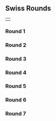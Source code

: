 {{DISPLAYTITLE:LAST V: Swiss Rounds}}
{{tabs static
|name1=Overview
|link1=LAST V
|name2=Swiss Rounds
|link2=LAST/5/Swiss Rounds
|name3=Singles Bracket
|link3=LAST/5/Singles Bracket
|name4=Doubles Bracket
|link4=LAST/5/Doubles Bracket
|name5=Ranking
|link5=LAST/5/Ranking
|This=2
}}
<!-- Generated with http://tournament-nub.rhcloud.com/swtoliquipedia name=LAST_V_SR -->
==Swiss Rounds==
{| style="float: left; padding: 0px 30px 0px 0px;"
|-
|{{GroupTableStart|Swiss Rounds}}
{{GroupTableSlot|{{flag/fr}} [[Tekk]]|team= |place= |win_m=7 |lose_m=0 |win_g=14 |lose_g=2 |bg=up }}
{{GroupTableSlot|{{flag/gb}} [[Professor Pro]]|team= |place= |win_m=6 |lose_m=1 |win_g=13 |lose_g=2 |bg=up }}
{{GroupTableSlot|{{flag/es}} [[Overtriforce]]|team= |place= |win_m=6 |lose_m=1 |win_g=13 |lose_g=3 |bg=up }}
{{GroupTableSlot|{{flag/fr}} [[Baxon]]|team= |place= |win_m=6 |lose_m=1 |win_g=12 |lose_g=3 |bg=up }}
{{GroupTableSlot|{{flag/fr}} [[Aephage]]|team= |place= |win_m=5 |lose_m=2 |win_g=12 |lose_g=5 |bg=up }}
{{GroupTableSlot|{{flag/fr}} [[Alox]]|team= |place= |win_m=5 |lose_m=2 |win_g=11 |lose_g=4 |bg=up }}
{{GroupTableSlot|{{flag/fr}} [[Fauster]]|team= |place= |win_m=5 |lose_m=2 |win_g=11 |lose_g=4 |bg=up }}
{{GroupTableSlot|{{flag/fr}} [[LuK]]|team= |place= |win_m=5 |lose_m=2 |win_g=11 |lose_g=4 |bg=up }}
{{GroupTableSlot|{{flag/fr}} [[Djagof]]|team= |place= |win_m=5 |lose_m=2 |win_g=11 |lose_g=5 |bg=up }}
{{GroupTableSlot|{{flag/fr}} [[Meljin]]|team= |place= |win_m=5 |lose_m=2 |win_g=11 |lose_g=5 |bg=up }}
{{GroupTableSlot|{{flag/ch}} [[Jah Ridin']]|team= |place= |win_m=5 |lose_m=2 |win_g=11 |lose_g=6 |bg=up }}
{{GroupTableSlot|{{flag/fr}} [[MetalFox]]|team= |place= |win_m=5 |lose_m=2 |win_g=11 |lose_g=6 |bg=up }}
{{GroupTableSlot|{{flag/fr}} [[Bseed]]|team= |place= |win_m=5 |lose_m=2 |win_g=11 |lose_g=7 |bg=up }}
{{GroupTableSlot|{{flag/fr}} [[Etril]]|team= |place= |win_m=5 |lose_m=2 |win_g=10 |lose_g=4 |bg=up }}
{{GroupTableSlot|{{flag/fr}} [[Samplay]]|team= |place= |win_m=5 |lose_m=2 |win_g=10 |lose_g=4 |bg=up }}
{{GroupTableSlot|{{flag/fr}} [[Aether]]|team= |place= |win_m=5 |lose_m=2 |win_g=10 |lose_g=5 |bg=up }}
{{GroupTableSlot|{{flag/fr}} [[JiM]]|team= |place= |win_m=5 |lose_m=2 |win_g=10 |lose_g=5 |bg=up }}
{{GroupTableSlot|{{flag/fr}} [[ZCK]]|team= |place= |win_m=5 |lose_m=2 |win_g=10 |lose_g=6 |bg=up }}
{{GroupTableSlot|[[Fragmads]]|team= |place= |win_m=4 |lose_m=3 |win_g=10 |lose_g=6 |bg=up }}
{{GroupTableSlot|[[Fekah]]|team= |place= |win_m=4 |lose_m=3 |win_g=10 |lose_g=7 |bg=up }}
{{GroupTableSlot|[[Chaos6]]|team= |place= |win_m=4 |lose_m=3 |win_g=9 |lose_g=6 |bg=up }}
{{GroupTableSlot|[[Kululu]]|team= |place= |win_m=4 |lose_m=3 |win_g=9 |lose_g=6 |bg=up }}
{{GroupTableSlot|{{flag/fr}} [[Lepoiraut]]|team= |place= |win_m=4 |lose_m=3 |win_g=9 |lose_g=6 |bg=up }}
{{GroupTableSlot|{{flag/fr}} [[LGuy]]|team= |place= |win_m=4 |lose_m=3 |win_g=9 |lose_g=6 |bg=up }}
{{GroupTableSlot|[[Over]]|team= |place= |win_m=4 |lose_m=3 |win_g=9 |lose_g=6 |bg=up }}
{{GroupTableSlot|[[Bgin]]|team= |place= |win_m=4 |lose_m=3 |win_g=9 |lose_g=7 |bg=up }}
{{GroupTableSlot|[[Kar]]|team= |place= |win_m=4 |lose_m=3 |win_g=9 |lose_g=7 |bg=up }}
{{GroupTableSlot|[[Plinci]]|team= |place= |win_m=4 |lose_m=3 |win_g=9 |lose_g=7 |bg=up }}
{{GroupTableSlot|{{flag/fr}} [[Poney]]|team= |place= |win_m=4 |lose_m=3 |win_g=9 |lose_g=7 |bg=up }}
{{GroupTableSlot|{{flag/fr}} [[CC]]|team= |place= |win_m=4 |lose_m=3 |win_g=9 |lose_g=8 |bg=up }}
{{GroupTableSlot|[[Sylvoute]]|team= |place= |win_m=4 |lose_m=3 |win_g=9 |lose_g=8 |bg=up }}
{{GroupTableSlot|{{flag/gb}} [[BrTarolg]]|team= |place= |win_m=4 |lose_m=3 |win_g=8 |lose_g=7 |bg=up }}
{{GroupTableSlot|{{flag/fr}} [[Datto]]|team= |place= |win_m=4 |lose_m=3 |win_g=8 |lose_g=7 |bg=up }}
{{GroupTableSlot|{{flag/fr}} [[MonoPenisGuy]]|team= |place= |win_m=4 |lose_m=3 |win_g=8 |lose_g=8 |bg=up }}
{{GroupTableSlot|{{flag/fr}} [[Rondelle]]|team= |place= |win_m=4 |lose_m=3 |win_g=8 |lose_g=8 |bg=up }}
{{GroupTableSlot|[[Winsk]]|team= |place= |win_m=4 |lose_m=3 |win_g=8 |lose_g=8 |bg=up }}
{{GroupTableSlot|[[Yogui]]|team= |place= |win_m=4 |lose_m=3 |win_g=8 |lose_g=8 |bg=up }}
{{GroupTableSlot|[[Dirty Deeds Done Dirt Cheap]]|team= |place= |win_m=4 |lose_m=3 |win_g=8 |lose_g=9 |bg=up }}
{{GroupTableSlot|[[Maxattack]]|team= |place= |win_m=3 |lose_m=4 |win_g=9 |lose_g=8 |bg=up }}
{{GroupTableSlot|[[Rony]]|team= |place= |win_m=3 |lose_m=4 |win_g=8 |lose_g=8 |bg=up }}
{{GroupTableSlot|[[Felix]]|team= |place= |win_m=3 |lose_m=4 |win_g=8 |lose_g=9 |bg=up }}
{{GroupTableSlot|[[Darx]]|team= |place= |win_m=3 |lose_m=4 |win_g=8 |lose_g=10 |bg=up }}
{{GroupTableSlot|[[Le Forain]]|team= |place= |win_m=3 |lose_m=4 |win_g=8 |lose_g=10 |bg=up }}
{{GroupTableSlot|[[Amjo]]|team= |place= |win_m=3 |lose_m=4 |win_g=7 |lose_g=8 |bg=up }}
{{GroupTableSlot|[[Kelasius]]|team= |place= |win_m=3 |lose_m=4 |win_g=7 |lose_g=8 |bg=up }}
{{GroupTableSlot|[[Kid Candi]]|team= |place= |win_m=3 |lose_m=4 |win_g=7 |lose_g=8 |bg=up }}
{{GroupTableSlot|[[Killerganon]]|team= |place= |win_m=3 |lose_m=4 |win_g=7 |lose_g=9 |bg=up }}
{{GroupTableSlot|[[NuclearLunch]]|team= |place= |win_m=3 |lose_m=4 |win_g=7 |lose_g=9 |bg=up }}
{{GroupTableSlot|[[Pikkususi]]|team= |place= |win_m=3 |lose_m=4 |win_g=7 |lose_g=9 |bg=up }}
{{GroupTableSlot|[[Surrealista]]|team= |place= |win_m=3 |lose_m=4 |win_g=7 |lose_g=9 |bg=up }}
{{GroupTableSlot|[[Tchang]]|team= |place= |win_m=3 |lose_m=4 |win_g=7 |lose_g=10 |bg=up }}
{{GroupTableSlot|[[Galtier]]|team= |place= |win_m=3 |lose_m=4 |win_g=6 |lose_g=8 |bg=up }}
{{GroupTableSlot|[[Mick605]]|team= |place= |win_m=3 |lose_m=4 |win_g=6 |lose_g=8 |bg=up }}
{{GroupTableSlot|[[Styl]]|team= |place= |win_m=3 |lose_m=4 |win_g=6 |lose_g=8 |bg=up }}
{{GroupTableSlot|[[Brog]]|team= |place= |win_m=3 |lose_m=4 |win_g=6 |lose_g=9 |bg=up }}
{{GroupTableSlot|{{flag/fr}} [[Dero]]|team= |place= |win_m=3 |lose_m=4 |win_g=6 |lose_g=9 |bg=up }}
{{GroupTableSlot|[[DraQ]]|team= |place= |win_m=3 |lose_m=4 |win_g=6 |lose_g=9 |bg=up }}
{{GroupTableSlot|[[Tewind]]|team= |place= |win_m=3 |lose_m=4 |win_g=6 |lose_g=9 |bg=up }}
{{GroupTableSlot|[[Tyc]]|team= |place= |win_m=3 |lose_m=4 |win_g=6 |lose_g=9 |bg=up }}
{{GroupTableSlot|[[Eneara]]|team= |place= |win_m=2 |lose_m=5 |win_g=7 |lose_g=11 |bg=up }}
{{GroupTableSlot|{{flag/fr}} [[BadNight]]|team= |place= |win_m=2 |lose_m=5 |win_g=6 |lose_g=10 |bg=up }}
{{GroupTableSlot|[[Follow]]|team= |place= |win_m=2 |lose_m=5 |win_g=6 |lose_g=10 |bg= }}
{{GroupTableSlot|[[Poncho Villa]]|team= |place= |win_m=2 |lose_m=5 |win_g=6 |lose_g=10 |bg= }}
{{GroupTableSlot|[[Crystal]]|team= |place= |win_m=2 |lose_m=5 |win_g=6 |lose_g=11 |bg= }}
{{GroupTableSlot|[[Djian]]|team= |place= |win_m=2 |lose_m=5 |win_g=6 |lose_g=11 |bg= }}
{{GroupTableSlot|[[Caillou]]|team= |place= |win_m=2 |lose_m=5 |win_g=5 |lose_g=11 |bg=up }}
{{GroupTableSlot|[[Jeremyray]]|team= |place= |win_m=2 |lose_m=5 |win_g=5 |lose_g=11 |bg= }}
{{GroupTableSlot|[[Damo]]|team= |place= |win_m=2 |lose_m=5 |win_g=5 |lose_g=12 |bg=up }}
{{GroupTableSlot|[[Ryosuke]]|team= |place= |win_m=2 |lose_m=5 |win_g=4 |lose_g=10 |bg= }}
{{GroupTableSlot|[[Gauya]]|team= |place= |win_m=2 |lose_m=5 |win_g=4 |lose_g=11 |bg=up }}
{{GroupTableSlot|[[ZVAARI]]|team= |place= |win_m=2 |lose_m=5 |win_g=4 |lose_g=11 |bg= }}
{{GroupTableSlot|[[Dynowarz world champ]]|team= |place= |win_m=1 |lose_m=6 |win_g=4 |lose_g=12 |bg= }}
{{GroupTableSlot|[[OrgaBOT]]|team= |place= |win_m=1 |lose_m=6 |win_g=3 |lose_g=12 |bg= }}
{{GroupTableSlot|[[Warlon]]|team= |place= |win_m=1 |lose_m=6 |win_g=2 |lose_g=12 |bg= }}
{{GroupTableSlot|[[Aska]]|team= |place= |win_m=0 |lose_m=6 |win_g=0 |lose_g=12 |bg= }}
{{GroupTableSlot|[[Bye]]|team= |place= |win_m=0 |lose_m=6 |win_g=0 |lose_g=12 |bg= }}
{{GroupTableEnd}}
|}

===Round 1===
{{Box|start|padding=2em}}
{{2SEBracket|hideroundtitles=true
|r1m1p1=Kar |r1m1p1flag= |r1m1p1score=2
|r1m1p2=ZVAARI |r1m1p2flag= |r1m1p2score=0
|r1m1win=1
|r1m1p1char1= |r1m1p2char1= |r1m1p1stock1= |r1m1p2stock1= |r1m1win1= |r1m1stage1=
|r1m1p1char2= |r1m1p2char2= |r1m1p1stock2= |r1m1p2stock2= |r1m1win2= |r1m1stage2=
|r1m1p1char3= |r1m1p2char3= |r1m1p1stock3= |r1m1p2stock3= |r1m1win3= |r1m1stage3=
|r1m1p1char4= |r1m1p2char4= |r1m1p1stock4= |r1m1p2stock4= |r1m1win4= |r1m1stage4=
|r1m1p1char5= |r1m1p2char5= |r1m1p1stock5= |r1m1p2stock5= |r1m1win5= |r1m1stage5=
|r1m1date=
|r1m1finished=
|r1m1details={{BracketMatchDetails
|preview= 
|lrthread=
|interview=
|recap=
|comment=
|vod=
}}
}}
{{Box|break|padding=2em}}
{{2SEBracket|hideroundtitles=true
|r1m1p1=JiM |r1m1p1flag=fr |r1m1p1score=0
|r1m1p2=ZCK |r1m1p2flag=fr |r1m1p2score=2
|r1m1win=2
|r1m1p1char1= |r1m1p2char1= |r1m1p1stock1= |r1m1p2stock1= |r1m1win1= |r1m1stage1=
|r1m1p1char2= |r1m1p2char2= |r1m1p1stock2= |r1m1p2stock2= |r1m1win2= |r1m1stage2=
|r1m1p1char3= |r1m1p2char3= |r1m1p1stock3= |r1m1p2stock3= |r1m1win3= |r1m1stage3=
|r1m1p1char4= |r1m1p2char4= |r1m1p1stock4= |r1m1p2stock4= |r1m1win4= |r1m1stage4=
|r1m1p1char5= |r1m1p2char5= |r1m1p1stock5= |r1m1p2stock5= |r1m1win5= |r1m1stage5=
|r1m1date=
|r1m1finished=
|r1m1details={{BracketMatchDetails
|preview= 
|lrthread=
|interview=
|recap=
|comment=
|vod=
}}
}}
{{Box|break|padding=2em}}
{{2SEBracket|hideroundtitles=true
|r1m1p1=Jeremyray |r1m1p1flag= |r1m1p1score=0
|r1m1p2=Yogui |r1m1p2flag= |r1m1p2score=2
|r1m1win=2
|r1m1p1char1= |r1m1p2char1= |r1m1p1stock1= |r1m1p2stock1= |r1m1win1= |r1m1stage1=
|r1m1p1char2= |r1m1p2char2= |r1m1p1stock2= |r1m1p2stock2= |r1m1win2= |r1m1stage2=
|r1m1p1char3= |r1m1p2char3= |r1m1p1stock3= |r1m1p2stock3= |r1m1win3= |r1m1stage3=
|r1m1p1char4= |r1m1p2char4= |r1m1p1stock4= |r1m1p2stock4= |r1m1win4= |r1m1stage4=
|r1m1p1char5= |r1m1p2char5= |r1m1p1stock5= |r1m1p2stock5= |r1m1win5= |r1m1stage5=
|r1m1date=
|r1m1finished=
|r1m1details={{BracketMatchDetails
|preview= 
|lrthread=
|interview=
|recap=
|comment=
|vod=
}}
}}
{{Box|break|padding=2em}}
{{2SEBracket|hideroundtitles=true
|r1m1p1=Jah Ridin' |r1m1p1flag=ch |r1m1p1score=2
|r1m1p2=Winsk |r1m1p2flag= |r1m1p2score=0
|r1m1win=1
|r1m1p1char1= |r1m1p2char1= |r1m1p1stock1= |r1m1p2stock1= |r1m1win1= |r1m1stage1=
|r1m1p1char2= |r1m1p2char2= |r1m1p1stock2= |r1m1p2stock2= |r1m1win2= |r1m1stage2=
|r1m1p1char3= |r1m1p2char3= |r1m1p1stock3= |r1m1p2stock3= |r1m1win3= |r1m1stage3=
|r1m1p1char4= |r1m1p2char4= |r1m1p1stock4= |r1m1p2stock4= |r1m1win4= |r1m1stage4=
|r1m1p1char5= |r1m1p2char5= |r1m1p1stock5= |r1m1p2stock5= |r1m1win5= |r1m1stage5=
|r1m1date=
|r1m1finished=
|r1m1details={{BracketMatchDetails
|preview= 
|lrthread=
|interview=
|recap=
|comment=
|vod=
}}
}}
{{Box|break|padding=2em}}
{{2SEBracket|hideroundtitles=true
|r1m1p1=Gauya |r1m1p1flag= |r1m1p1score=2
|r1m1p2=Warlon |r1m1p2flag= |r1m1p2score=0
|r1m1win=1
|r1m1p1char1= |r1m1p2char1= |r1m1p1stock1= |r1m1p2stock1= |r1m1win1= |r1m1stage1=
|r1m1p1char2= |r1m1p2char2= |r1m1p1stock2= |r1m1p2stock2= |r1m1win2= |r1m1stage2=
|r1m1p1char3= |r1m1p2char3= |r1m1p1stock3= |r1m1p2stock3= |r1m1win3= |r1m1stage3=
|r1m1p1char4= |r1m1p2char4= |r1m1p1stock4= |r1m1p2stock4= |r1m1win4= |r1m1stage4=
|r1m1p1char5= |r1m1p2char5= |r1m1p1stock5= |r1m1p2stock5= |r1m1win5= |r1m1stage5=
|r1m1date=
|r1m1finished=
|r1m1details={{BracketMatchDetails
|preview= 
|lrthread=
|interview=
|recap=
|comment=
|vod=
}}
}}
{{Box|break|padding=2em}}
{{2SEBracket|hideroundtitles=true
|r1m1p1=Galtier |r1m1p1flag= |r1m1p1score=2
|r1m1p2=Tyc |r1m1p2flag= |r1m1p2score=0
|r1m1win=1
|r1m1p1char1= |r1m1p2char1= |r1m1p1stock1= |r1m1p2stock1= |r1m1win1= |r1m1stage1=
|r1m1p1char2= |r1m1p2char2= |r1m1p1stock2= |r1m1p2stock2= |r1m1win2= |r1m1stage2=
|r1m1p1char3= |r1m1p2char3= |r1m1p1stock3= |r1m1p2stock3= |r1m1win3= |r1m1stage3=
|r1m1p1char4= |r1m1p2char4= |r1m1p1stock4= |r1m1p2stock4= |r1m1win4= |r1m1stage4=
|r1m1p1char5= |r1m1p2char5= |r1m1p1stock5= |r1m1p2stock5= |r1m1win5= |r1m1stage5=
|r1m1date=
|r1m1finished=
|r1m1details={{BracketMatchDetails
|preview= 
|lrthread=
|interview=
|recap=
|comment=
|vod=
}}
}}
{{Box|break|padding=2em}}
{{2SEBracket|hideroundtitles=true
|r1m1p1=Fragmads |r1m1p1flag= |r1m1p1score=2
|r1m1p2=Tewind |r1m1p2flag= |r1m1p2score=0
|r1m1win=1
|r1m1p1char1= |r1m1p2char1= |r1m1p1stock1= |r1m1p2stock1= |r1m1win1= |r1m1stage1=
|r1m1p1char2= |r1m1p2char2= |r1m1p1stock2= |r1m1p2stock2= |r1m1win2= |r1m1stage2=
|r1m1p1char3= |r1m1p2char3= |r1m1p1stock3= |r1m1p2stock3= |r1m1win3= |r1m1stage3=
|r1m1p1char4= |r1m1p2char4= |r1m1p1stock4= |r1m1p2stock4= |r1m1win4= |r1m1stage4=
|r1m1p1char5= |r1m1p2char5= |r1m1p1stock5= |r1m1p2stock5= |r1m1win5= |r1m1stage5=
|r1m1date=
|r1m1finished=
|r1m1details={{BracketMatchDetails
|preview= 
|lrthread=
|interview=
|recap=
|comment=
|vod=
}}
}}
{{Box|break|padding=2em}}
{{2SEBracket|hideroundtitles=true
|r1m1p1=Follow |r1m1p1flag= |r1m1p1score=0
|r1m1p2=Tekk |r1m1p2flag=fr |r1m1p2score=2
|r1m1win=2
|r1m1p1char1= |r1m1p2char1= |r1m1p1stock1= |r1m1p2stock1= |r1m1win1= |r1m1stage1=
|r1m1p1char2= |r1m1p2char2= |r1m1p1stock2= |r1m1p2stock2= |r1m1win2= |r1m1stage2=
|r1m1p1char3= |r1m1p2char3= |r1m1p1stock3= |r1m1p2stock3= |r1m1win3= |r1m1stage3=
|r1m1p1char4= |r1m1p2char4= |r1m1p1stock4= |r1m1p2stock4= |r1m1win4= |r1m1stage4=
|r1m1p1char5= |r1m1p2char5= |r1m1p1stock5= |r1m1p2stock5= |r1m1win5= |r1m1stage5=
|r1m1date=
|r1m1finished=
|r1m1details={{BracketMatchDetails
|preview= 
|lrthread=
|interview=
|recap=
|comment=
|vod=
}}
}}
{{Box|break|padding=2em}}
{{2SEBracket|hideroundtitles=true
|r1m1p1=Felix |r1m1p1flag= |r1m1p1score=1
|r1m1p2=Tchang |r1m1p2flag= |r1m1p2score=2
|r1m1win=2
|r1m1p1char1= |r1m1p2char1= |r1m1p1stock1= |r1m1p2stock1= |r1m1win1= |r1m1stage1=
|r1m1p1char2= |r1m1p2char2= |r1m1p1stock2= |r1m1p2stock2= |r1m1win2= |r1m1stage2=
|r1m1p1char3= |r1m1p2char3= |r1m1p1stock3= |r1m1p2stock3= |r1m1win3= |r1m1stage3=
|r1m1p1char4= |r1m1p2char4= |r1m1p1stock4= |r1m1p2stock4= |r1m1win4= |r1m1stage4=
|r1m1p1char5= |r1m1p2char5= |r1m1p1stock5= |r1m1p2stock5= |r1m1win5= |r1m1stage5=
|r1m1date=
|r1m1finished=
|r1m1details={{BracketMatchDetails
|preview= 
|lrthread=
|interview=
|recap=
|comment=
|vod=
}}
}}
{{Box|break|padding=2em}}
{{2SEBracket|hideroundtitles=true
|r1m1p1=Fekah |r1m1p1flag= |r1m1p1score=2
|r1m1p2=Sylvoute |r1m1p2flag= |r1m1p2score=0
|r1m1win=1
|r1m1p1char1= |r1m1p2char1= |r1m1p1stock1= |r1m1p2stock1= |r1m1win1= |r1m1stage1=
|r1m1p1char2= |r1m1p2char2= |r1m1p1stock2= |r1m1p2stock2= |r1m1win2= |r1m1stage2=
|r1m1p1char3= |r1m1p2char3= |r1m1p1stock3= |r1m1p2stock3= |r1m1win3= |r1m1stage3=
|r1m1p1char4= |r1m1p2char4= |r1m1p1stock4= |r1m1p2stock4= |r1m1win4= |r1m1stage4=
|r1m1p1char5= |r1m1p2char5= |r1m1p1stock5= |r1m1p2stock5= |r1m1win5= |r1m1stage5=
|r1m1date=
|r1m1finished=
|r1m1details={{BracketMatchDetails
|preview= 
|lrthread=
|interview=
|recap=
|comment=
|vod=
}}
}}
{{Box|break|padding=2em}}
{{2SEBracket|hideroundtitles=true
|r1m1p1=Fauster |r1m1p1flag=fr |r1m1p1score=2
|r1m1p2=Surrealista |r1m1p2flag= |r1m1p2score=0
|r1m1win=1
|r1m1p1char1= |r1m1p2char1= |r1m1p1stock1= |r1m1p2stock1= |r1m1win1= |r1m1stage1=
|r1m1p1char2= |r1m1p2char2= |r1m1p1stock2= |r1m1p2stock2= |r1m1win2= |r1m1stage2=
|r1m1p1char3= |r1m1p2char3= |r1m1p1stock3= |r1m1p2stock3= |r1m1win3= |r1m1stage3=
|r1m1p1char4= |r1m1p2char4= |r1m1p1stock4= |r1m1p2stock4= |r1m1win4= |r1m1stage4=
|r1m1p1char5= |r1m1p2char5= |r1m1p1stock5= |r1m1p2stock5= |r1m1win5= |r1m1stage5=
|r1m1date=
|r1m1finished=
|r1m1details={{BracketMatchDetails
|preview= 
|lrthread=
|interview=
|recap=
|comment=
|vod=
}}
}}
{{Box|break|padding=2em}}
{{2SEBracket|hideroundtitles=true
|r1m1p1=Etril |r1m1p1flag=fr |r1m1p1score=2
|r1m1p2=Styl |r1m1p2flag= |r1m1p2score=0
|r1m1win=1
|r1m1p1char1= |r1m1p2char1= |r1m1p1stock1= |r1m1p2stock1= |r1m1win1= |r1m1stage1=
|r1m1p1char2= |r1m1p2char2= |r1m1p1stock2= |r1m1p2stock2= |r1m1win2= |r1m1stage2=
|r1m1p1char3= |r1m1p2char3= |r1m1p1stock3= |r1m1p2stock3= |r1m1win3= |r1m1stage3=
|r1m1p1char4= |r1m1p2char4= |r1m1p1stock4= |r1m1p2stock4= |r1m1win4= |r1m1stage4=
|r1m1p1char5= |r1m1p2char5= |r1m1p1stock5= |r1m1p2stock5= |r1m1win5= |r1m1stage5=
|r1m1date=
|r1m1finished=
|r1m1details={{BracketMatchDetails
|preview= 
|lrthread=
|interview=
|recap=
|comment=
|vod=
}}
}}
{{Box|break|padding=2em}}
{{2SEBracket|hideroundtitles=true
|r1m1p1=Eneara |r1m1p1flag= |r1m1p1score=0
|r1m1p2=Samplay |r1m1p2flag=fr |r1m1p2score=2
|r1m1win=2
|r1m1p1char1= |r1m1p2char1= |r1m1p1stock1= |r1m1p2stock1= |r1m1win1= |r1m1stage1=
|r1m1p1char2= |r1m1p2char2= |r1m1p1stock2= |r1m1p2stock2= |r1m1win2= |r1m1stage2=
|r1m1p1char3= |r1m1p2char3= |r1m1p1stock3= |r1m1p2stock3= |r1m1win3= |r1m1stage3=
|r1m1p1char4= |r1m1p2char4= |r1m1p1stock4= |r1m1p2stock4= |r1m1win4= |r1m1stage4=
|r1m1p1char5= |r1m1p2char5= |r1m1p1stock5= |r1m1p2stock5= |r1m1win5= |r1m1stage5=
|r1m1date=
|r1m1finished=
|r1m1details={{BracketMatchDetails
|preview= 
|lrthread=
|interview=
|recap=
|comment=
|vod=
}}
}}
{{Box|break|padding=2em}}
{{2SEBracket|hideroundtitles=true
|r1m1p1=Dynowarz world champ |r1m1p1flag= |r1m1p1score=0
|r1m1p2=Ryosuke |r1m1p2flag= |r1m1p2score=2
|r1m1win=2
|r1m1p1char1= |r1m1p2char1= |r1m1p1stock1= |r1m1p2stock1= |r1m1win1= |r1m1stage1=
|r1m1p1char2= |r1m1p2char2= |r1m1p1stock2= |r1m1p2stock2= |r1m1win2= |r1m1stage2=
|r1m1p1char3= |r1m1p2char3= |r1m1p1stock3= |r1m1p2stock3= |r1m1win3= |r1m1stage3=
|r1m1p1char4= |r1m1p2char4= |r1m1p1stock4= |r1m1p2stock4= |r1m1win4= |r1m1stage4=
|r1m1p1char5= |r1m1p2char5= |r1m1p1stock5= |r1m1p2stock5= |r1m1win5= |r1m1stage5=
|r1m1date=
|r1m1finished=
|r1m1details={{BracketMatchDetails
|preview= 
|lrthread=
|interview=
|recap=
|comment=
|vod=
}}
}}
{{Box|break|padding=2em}}
{{2SEBracket|hideroundtitles=true
|r1m1p1=DraQ |r1m1p1flag= |r1m1p1score=2
|r1m1p2=Rony |r1m1p2flag= |r1m1p2score=1
|r1m1win=1
|r1m1p1char1= |r1m1p2char1= |r1m1p1stock1= |r1m1p2stock1= |r1m1win1= |r1m1stage1=
|r1m1p1char2= |r1m1p2char2= |r1m1p1stock2= |r1m1p2stock2= |r1m1win2= |r1m1stage2=
|r1m1p1char3= |r1m1p2char3= |r1m1p1stock3= |r1m1p2stock3= |r1m1win3= |r1m1stage3=
|r1m1p1char4= |r1m1p2char4= |r1m1p1stock4= |r1m1p2stock4= |r1m1win4= |r1m1stage4=
|r1m1p1char5= |r1m1p2char5= |r1m1p1stock5= |r1m1p2stock5= |r1m1win5= |r1m1stage5=
|r1m1date=
|r1m1finished=
|r1m1details={{BracketMatchDetails
|preview= 
|lrthread=
|interview=
|recap=
|comment=
|vod=
}}
}}
{{Box|break|padding=2em}}
{{2SEBracket|hideroundtitles=true
|r1m1p1=Djian |r1m1p1flag= |r1m1p1score=1
|r1m1p2=Rondelle |r1m1p2flag=fr |r1m1p2score=2
|r1m1win=2
|r1m1p1char1= |r1m1p2char1= |r1m1p1stock1= |r1m1p2stock1= |r1m1win1= |r1m1stage1=
|r1m1p1char2= |r1m1p2char2= |r1m1p1stock2= |r1m1p2stock2= |r1m1win2= |r1m1stage2=
|r1m1p1char3= |r1m1p2char3= |r1m1p1stock3= |r1m1p2stock3= |r1m1win3= |r1m1stage3=
|r1m1p1char4= |r1m1p2char4= |r1m1p1stock4= |r1m1p2stock4= |r1m1win4= |r1m1stage4=
|r1m1p1char5= |r1m1p2char5= |r1m1p1stock5= |r1m1p2stock5= |r1m1win5= |r1m1stage5=
|r1m1date=
|r1m1finished=
|r1m1details={{BracketMatchDetails
|preview= 
|lrthread=
|interview=
|recap=
|comment=
|vod=
}}
}}
{{Box|break|padding=2em}}
{{2SEBracket|hideroundtitles=true
|r1m1p1=Djagof |r1m1p1flag=fr |r1m1p1score=0
|r1m1p2=Professor Pro |r1m1p2flag=gb |r1m1p2score=2
|r1m1win=2
|r1m1p1char1= |r1m1p2char1= |r1m1p1stock1= |r1m1p2stock1= |r1m1win1= |r1m1stage1=
|r1m1p1char2= |r1m1p2char2= |r1m1p1stock2= |r1m1p2stock2= |r1m1win2= |r1m1stage2=
|r1m1p1char3= |r1m1p2char3= |r1m1p1stock3= |r1m1p2stock3= |r1m1win3= |r1m1stage3=
|r1m1p1char4= |r1m1p2char4= |r1m1p1stock4= |r1m1p2stock4= |r1m1win4= |r1m1stage4=
|r1m1p1char5= |r1m1p2char5= |r1m1p1stock5= |r1m1p2stock5= |r1m1win5= |r1m1stage5=
|r1m1date=
|r1m1finished=
|r1m1details={{BracketMatchDetails
|preview= 
|lrthread=
|interview=
|recap=
|comment=
|vod=
}}
}}
{{Box|break|padding=2em}}
{{2SEBracket|hideroundtitles=true
|r1m1p1=Dirty Deeds Done Dirt Cheap |r1m1p1flag= |r1m1p1score=0
|r1m1p2=Poney |r1m1p2flag=fr |r1m1p2score=2
|r1m1win=2
|r1m1p1char1= |r1m1p2char1= |r1m1p1stock1= |r1m1p2stock1= |r1m1win1= |r1m1stage1=
|r1m1p1char2= |r1m1p2char2= |r1m1p1stock2= |r1m1p2stock2= |r1m1win2= |r1m1stage2=
|r1m1p1char3= |r1m1p2char3= |r1m1p1stock3= |r1m1p2stock3= |r1m1win3= |r1m1stage3=
|r1m1p1char4= |r1m1p2char4= |r1m1p1stock4= |r1m1p2stock4= |r1m1win4= |r1m1stage4=
|r1m1p1char5= |r1m1p2char5= |r1m1p1stock5= |r1m1p2stock5= |r1m1win5= |r1m1stage5=
|r1m1date=
|r1m1finished=
|r1m1details={{BracketMatchDetails
|preview= 
|lrthread=
|interview=
|recap=
|comment=
|vod=
}}
}}
{{Box|break|padding=2em}}
{{2SEBracket|hideroundtitles=true
|r1m1p1=Dero |r1m1p1flag=fr |r1m1p1score=2
|r1m1p2=Poncho Villa |r1m1p2flag= |r1m1p2score=0
|r1m1win=1
|r1m1p1char1= |r1m1p2char1= |r1m1p1stock1= |r1m1p2stock1= |r1m1win1= |r1m1stage1=
|r1m1p1char2= |r1m1p2char2= |r1m1p1stock2= |r1m1p2stock2= |r1m1win2= |r1m1stage2=
|r1m1p1char3= |r1m1p2char3= |r1m1p1stock3= |r1m1p2stock3= |r1m1win3= |r1m1stage3=
|r1m1p1char4= |r1m1p2char4= |r1m1p1stock4= |r1m1p2stock4= |r1m1win4= |r1m1stage4=
|r1m1p1char5= |r1m1p2char5= |r1m1p1stock5= |r1m1p2stock5= |r1m1win5= |r1m1stage5=
|r1m1date=
|r1m1finished=
|r1m1details={{BracketMatchDetails
|preview= 
|lrthread=
|interview=
|recap=
|comment=
|vod=
}}
}}
{{Box|break|padding=2em}}
{{2SEBracket|hideroundtitles=true
|r1m1p1=Datto |r1m1p1flag=fr |r1m1p1score=2
|r1m1p2=Plinci |r1m1p2flag= |r1m1p2score=1
|r1m1win=1
|r1m1p1char1= |r1m1p2char1= |r1m1p1stock1= |r1m1p2stock1= |r1m1win1= |r1m1stage1=
|r1m1p1char2= |r1m1p2char2= |r1m1p1stock2= |r1m1p2stock2= |r1m1win2= |r1m1stage2=
|r1m1p1char3= |r1m1p2char3= |r1m1p1stock3= |r1m1p2stock3= |r1m1win3= |r1m1stage3=
|r1m1p1char4= |r1m1p2char4= |r1m1p1stock4= |r1m1p2stock4= |r1m1win4= |r1m1stage4=
|r1m1p1char5= |r1m1p2char5= |r1m1p1stock5= |r1m1p2stock5= |r1m1win5= |r1m1stage5=
|r1m1date=
|r1m1finished=
|r1m1details={{BracketMatchDetails
|preview= 
|lrthread=
|interview=
|recap=
|comment=
|vod=
}}
}}
{{Box|break|padding=2em}}
{{2SEBracket|hideroundtitles=true
|r1m1p1=Darx |r1m1p1flag= |r1m1p1score=1
|r1m1p2=Pikkususi |r1m1p2flag= |r1m1p2score=2
|r1m1win=2
|r1m1p1char1= |r1m1p2char1= |r1m1p1stock1= |r1m1p2stock1= |r1m1win1= |r1m1stage1=
|r1m1p1char2= |r1m1p2char2= |r1m1p1stock2= |r1m1p2stock2= |r1m1win2= |r1m1stage2=
|r1m1p1char3= |r1m1p2char3= |r1m1p1stock3= |r1m1p2stock3= |r1m1win3= |r1m1stage3=
|r1m1p1char4= |r1m1p2char4= |r1m1p1stock4= |r1m1p2stock4= |r1m1win4= |r1m1stage4=
|r1m1p1char5= |r1m1p2char5= |r1m1p1stock5= |r1m1p2stock5= |r1m1win5= |r1m1stage5=
|r1m1date=
|r1m1finished=
|r1m1details={{BracketMatchDetails
|preview= 
|lrthread=
|interview=
|recap=
|comment=
|vod=
}}
}}
{{Box|break|padding=2em}}
{{2SEBracket|hideroundtitles=true
|r1m1p1=Damo |r1m1p1flag= |r1m1p1score=0
|r1m1p2=Overtriforce |r1m1p2flag=es |r1m1p2score=2
|r1m1win=2
|r1m1p1char1= |r1m1p2char1= |r1m1p1stock1= |r1m1p2stock1= |r1m1win1= |r1m1stage1=
|r1m1p1char2= |r1m1p2char2= |r1m1p1stock2= |r1m1p2stock2= |r1m1win2= |r1m1stage2=
|r1m1p1char3= |r1m1p2char3= |r1m1p1stock3= |r1m1p2stock3= |r1m1win3= |r1m1stage3=
|r1m1p1char4= |r1m1p2char4= |r1m1p1stock4= |r1m1p2stock4= |r1m1win4= |r1m1stage4=
|r1m1p1char5= |r1m1p2char5= |r1m1p1stock5= |r1m1p2stock5= |r1m1win5= |r1m1stage5=
|r1m1date=
|r1m1finished=
|r1m1details={{BracketMatchDetails
|preview= 
|lrthread=
|interview=
|recap=
|comment=
|vod=
}}
}}
{{Box|break|padding=2em}}
{{2SEBracket|hideroundtitles=true
|r1m1p1=Crystal |r1m1p1flag= |r1m1p1score=0
|r1m1p2=Over |r1m1p2flag= |r1m1p2score=2
|r1m1win=2
|r1m1p1char1= |r1m1p2char1= |r1m1p1stock1= |r1m1p2stock1= |r1m1win1= |r1m1stage1=
|r1m1p1char2= |r1m1p2char2= |r1m1p1stock2= |r1m1p2stock2= |r1m1win2= |r1m1stage2=
|r1m1p1char3= |r1m1p2char3= |r1m1p1stock3= |r1m1p2stock3= |r1m1win3= |r1m1stage3=
|r1m1p1char4= |r1m1p2char4= |r1m1p1stock4= |r1m1p2stock4= |r1m1win4= |r1m1stage4=
|r1m1p1char5= |r1m1p2char5= |r1m1p1stock5= |r1m1p2stock5= |r1m1win5= |r1m1stage5=
|r1m1date=
|r1m1finished=
|r1m1details={{BracketMatchDetails
|preview= 
|lrthread=
|interview=
|recap=
|comment=
|vod=
}}
}}
{{Box|break|padding=2em}}
{{2SEBracket|hideroundtitles=true
|r1m1p1=Chaos6 |r1m1p1flag= |r1m1p1score=2
|r1m1p2=OrgaBOT |r1m1p2flag= |r1m1p2score=0
|r1m1win=1
|r1m1p1char1= |r1m1p2char1= |r1m1p1stock1= |r1m1p2stock1= |r1m1win1= |r1m1stage1=
|r1m1p1char2= |r1m1p2char2= |r1m1p1stock2= |r1m1p2stock2= |r1m1win2= |r1m1stage2=
|r1m1p1char3= |r1m1p2char3= |r1m1p1stock3= |r1m1p2stock3= |r1m1win3= |r1m1stage3=
|r1m1p1char4= |r1m1p2char4= |r1m1p1stock4= |r1m1p2stock4= |r1m1win4= |r1m1stage4=
|r1m1p1char5= |r1m1p2char5= |r1m1p1stock5= |r1m1p2stock5= |r1m1win5= |r1m1stage5=
|r1m1date=
|r1m1finished=
|r1m1details={{BracketMatchDetails
|preview= 
|lrthread=
|interview=
|recap=
|comment=
|vod=
}}
}}
{{Box|break|padding=2em}}
{{2SEBracket|hideroundtitles=true
|r1m1p1=CC |r1m1p1flag= |r1m1p1score=2
|r1m1p2=NuclearLunch |r1m1p2flag= |r1m1p2score=0
|r1m1win=1
|r1m1p1char1= |r1m1p2char1= |r1m1p1stock1= |r1m1p2stock1= |r1m1win1= |r1m1stage1=
|r1m1p1char2= |r1m1p2char2= |r1m1p1stock2= |r1m1p2stock2= |r1m1win2= |r1m1stage2=
|r1m1p1char3= |r1m1p2char3= |r1m1p1stock3= |r1m1p2stock3= |r1m1win3= |r1m1stage3=
|r1m1p1char4= |r1m1p2char4= |r1m1p1stock4= |r1m1p2stock4= |r1m1win4= |r1m1stage4=
|r1m1p1char5= |r1m1p2char5= |r1m1p1stock5= |r1m1p2stock5= |r1m1win5= |r1m1stage5=
|r1m1date=
|r1m1finished=
|r1m1details={{BracketMatchDetails
|preview= 
|lrthread=
|interview=
|recap=
|comment=
|vod=
}}
}}
{{Box|break|padding=2em}}
{{2SEBracket|hideroundtitles=true
|r1m1p1=Caillou |r1m1p1flag= |r1m1p1score=0
|r1m1p2=MonoPenisGuy |r1m1p2flag=fr |r1m1p2score=2
|r1m1win=2
|r1m1p1char1= |r1m1p2char1= |r1m1p1stock1= |r1m1p2stock1= |r1m1win1= |r1m1stage1=
|r1m1p1char2= |r1m1p2char2= |r1m1p1stock2= |r1m1p2stock2= |r1m1win2= |r1m1stage2=
|r1m1p1char3= |r1m1p2char3= |r1m1p1stock3= |r1m1p2stock3= |r1m1win3= |r1m1stage3=
|r1m1p1char4= |r1m1p2char4= |r1m1p1stock4= |r1m1p2stock4= |r1m1win4= |r1m1stage4=
|r1m1p1char5= |r1m1p2char5= |r1m1p1stock5= |r1m1p2stock5= |r1m1win5= |r1m1stage5=
|r1m1date=
|r1m1finished=
|r1m1details={{BracketMatchDetails
|preview= 
|lrthread=
|interview=
|recap=
|comment=
|vod=
}}
}}
{{Box|break|padding=2em}}
{{2SEBracket|hideroundtitles=true
|r1m1p1=Bye |r1m1p1flag= |r1m1p1score=0
|r1m1p2=Mick605 |r1m1p2flag= |r1m1p2score=2
|r1m1win=2
|r1m1p1char1= |r1m1p2char1= |r1m1p1stock1= |r1m1p2stock1= |r1m1win1= |r1m1stage1=
|r1m1p1char2= |r1m1p2char2= |r1m1p1stock2= |r1m1p2stock2= |r1m1win2= |r1m1stage2=
|r1m1p1char3= |r1m1p2char3= |r1m1p1stock3= |r1m1p2stock3= |r1m1win3= |r1m1stage3=
|r1m1p1char4= |r1m1p2char4= |r1m1p1stock4= |r1m1p2stock4= |r1m1win4= |r1m1stage4=
|r1m1p1char5= |r1m1p2char5= |r1m1p1stock5= |r1m1p2stock5= |r1m1win5= |r1m1stage5=
|r1m1date=
|r1m1finished=
|r1m1details={{BracketMatchDetails
|preview= 
|lrthread=
|interview=
|recap=
|comment=
|vod=
}}
}}
{{Box|break|padding=2em}}
{{2SEBracket|hideroundtitles=true
|r1m1p1=Bseed |r1m1p1flag=fr |r1m1p1score=2
|r1m1p2=MetalFox |r1m1p2flag=fr |r1m1p2score=1
|r1m1win=1
|r1m1p1char1= |r1m1p2char1= |r1m1p1stock1= |r1m1p2stock1= |r1m1win1= |r1m1stage1=
|r1m1p1char2= |r1m1p2char2= |r1m1p1stock2= |r1m1p2stock2= |r1m1win2= |r1m1stage2=
|r1m1p1char3= |r1m1p2char3= |r1m1p1stock3= |r1m1p2stock3= |r1m1win3= |r1m1stage3=
|r1m1p1char4= |r1m1p2char4= |r1m1p1stock4= |r1m1p2stock4= |r1m1win4= |r1m1stage4=
|r1m1p1char5= |r1m1p2char5= |r1m1p1stock5= |r1m1p2stock5= |r1m1win5= |r1m1stage5=
|r1m1date=
|r1m1finished=
|r1m1details={{BracketMatchDetails
|preview= 
|lrthread=
|interview=
|recap=
|comment=
|vod=
}}
}}
{{Box|break|padding=2em}}
{{2SEBracket|hideroundtitles=true
|r1m1p1=BrTarolg |r1m1p1flag=gb |r1m1p1score=2
|r1m1p2=Meljin |r1m1p2flag=fr |r1m1p2score=1
|r1m1win=1
|r1m1p1char1= |r1m1p2char1= |r1m1p1stock1= |r1m1p2stock1= |r1m1win1= |r1m1stage1=
|r1m1p1char2= |r1m1p2char2= |r1m1p1stock2= |r1m1p2stock2= |r1m1win2= |r1m1stage2=
|r1m1p1char3= |r1m1p2char3= |r1m1p1stock3= |r1m1p2stock3= |r1m1win3= |r1m1stage3=
|r1m1p1char4= |r1m1p2char4= |r1m1p1stock4= |r1m1p2stock4= |r1m1win4= |r1m1stage4=
|r1m1p1char5= |r1m1p2char5= |r1m1p1stock5= |r1m1p2stock5= |r1m1win5= |r1m1stage5=
|r1m1date=
|r1m1finished=
|r1m1details={{BracketMatchDetails
|preview= 
|lrthread=
|interview=
|recap=
|comment=
|vod=
}}
}}
{{Box|break|padding=2em}}
{{2SEBracket|hideroundtitles=true
|r1m1p1=Brog |r1m1p1flag= |r1m1p1score=2
|r1m1p2=Maxattack |r1m1p2flag= |r1m1p2score=1
|r1m1win=1
|r1m1p1char1= |r1m1p2char1= |r1m1p1stock1= |r1m1p2stock1= |r1m1win1= |r1m1stage1=
|r1m1p1char2= |r1m1p2char2= |r1m1p1stock2= |r1m1p2stock2= |r1m1win2= |r1m1stage2=
|r1m1p1char3= |r1m1p2char3= |r1m1p1stock3= |r1m1p2stock3= |r1m1win3= |r1m1stage3=
|r1m1p1char4= |r1m1p2char4= |r1m1p1stock4= |r1m1p2stock4= |r1m1win4= |r1m1stage4=
|r1m1p1char5= |r1m1p2char5= |r1m1p1stock5= |r1m1p2stock5= |r1m1win5= |r1m1stage5=
|r1m1date=
|r1m1finished=
|r1m1details={{BracketMatchDetails
|preview= 
|lrthread=
|interview=
|recap=
|comment=
|vod=
}}
}}
{{Box|break|padding=2em}}
{{2SEBracket|hideroundtitles=true
|r1m1p1=Bgin |r1m1p1flag= |r1m1p1score=2
|r1m1p2=LuK |r1m1p2flag=fr |r1m1p2score=0
|r1m1win=1
|r1m1p1char1= |r1m1p2char1= |r1m1p1stock1= |r1m1p2stock1= |r1m1win1= |r1m1stage1=
|r1m1p1char2= |r1m1p2char2= |r1m1p1stock2= |r1m1p2stock2= |r1m1win2= |r1m1stage2=
|r1m1p1char3= |r1m1p2char3= |r1m1p1stock3= |r1m1p2stock3= |r1m1win3= |r1m1stage3=
|r1m1p1char4= |r1m1p2char4= |r1m1p1stock4= |r1m1p2stock4= |r1m1win4= |r1m1stage4=
|r1m1p1char5= |r1m1p2char5= |r1m1p1stock5= |r1m1p2stock5= |r1m1win5= |r1m1stage5=
|r1m1date=
|r1m1finished=
|r1m1details={{BracketMatchDetails
|preview= 
|lrthread=
|interview=
|recap=
|comment=
|vod=
}}
}}
{{Box|break|padding=2em}}
{{2SEBracket|hideroundtitles=true
|r1m1p1=BadNight |r1m1p1flag=fr |r1m1p1score=0
|r1m1p2=LGuy |r1m1p2flag=fr |r1m1p2score=2
|r1m1win=2
|r1m1p1char1= |r1m1p2char1= |r1m1p1stock1= |r1m1p2stock1= |r1m1win1= |r1m1stage1=
|r1m1p1char2= |r1m1p2char2= |r1m1p1stock2= |r1m1p2stock2= |r1m1win2= |r1m1stage2=
|r1m1p1char3= |r1m1p2char3= |r1m1p1stock3= |r1m1p2stock3= |r1m1win3= |r1m1stage3=
|r1m1p1char4= |r1m1p2char4= |r1m1p1stock4= |r1m1p2stock4= |r1m1win4= |r1m1stage4=
|r1m1p1char5= |r1m1p2char5= |r1m1p1stock5= |r1m1p2stock5= |r1m1win5= |r1m1stage5=
|r1m1date=
|r1m1finished=
|r1m1details={{BracketMatchDetails
|preview= 
|lrthread=
|interview=
|recap=
|comment=
|vod=
}}
}}
{{Box|break|padding=2em}}
{{2SEBracket|hideroundtitles=true
|r1m1p1=Baxon |r1m1p1flag=fr |r1m1p1score=2
|r1m1p2=Lepoiraut |r1m1p2flag=fr |r1m1p2score=0
|r1m1win=1
|r1m1p1char1= |r1m1p2char1= |r1m1p1stock1= |r1m1p2stock1= |r1m1win1= |r1m1stage1=
|r1m1p1char2= |r1m1p2char2= |r1m1p1stock2= |r1m1p2stock2= |r1m1win2= |r1m1stage2=
|r1m1p1char3= |r1m1p2char3= |r1m1p1stock3= |r1m1p2stock3= |r1m1win3= |r1m1stage3=
|r1m1p1char4= |r1m1p2char4= |r1m1p1stock4= |r1m1p2stock4= |r1m1win4= |r1m1stage4=
|r1m1p1char5= |r1m1p2char5= |r1m1p1stock5= |r1m1p2stock5= |r1m1win5= |r1m1stage5=
|r1m1date=
|r1m1finished=
|r1m1details={{BracketMatchDetails
|preview= 
|lrthread=
|interview=
|recap=
|comment=
|vod=
}}
}}
{{Box|break|padding=2em}}
{{2SEBracket|hideroundtitles=true
|r1m1p1=Aska |r1m1p1flag= |r1m1p1score=0
|r1m1p2=Le Forain |r1m1p2flag= |r1m1p2score=2
|r1m1win=2
|r1m1p1char1= |r1m1p2char1= |r1m1p1stock1= |r1m1p2stock1= |r1m1win1= |r1m1stage1=
|r1m1p1char2= |r1m1p2char2= |r1m1p1stock2= |r1m1p2stock2= |r1m1win2= |r1m1stage2=
|r1m1p1char3= |r1m1p2char3= |r1m1p1stock3= |r1m1p2stock3= |r1m1win3= |r1m1stage3=
|r1m1p1char4= |r1m1p2char4= |r1m1p1stock4= |r1m1p2stock4= |r1m1win4= |r1m1stage4=
|r1m1p1char5= |r1m1p2char5= |r1m1p1stock5= |r1m1p2stock5= |r1m1win5= |r1m1stage5=
|r1m1date=
|r1m1finished=
|r1m1details={{BracketMatchDetails
|preview= 
|lrthread=
|interview=
|recap=
|comment=
|vod=
}}
}}
{{Box|break|padding=2em}}
{{2SEBracket|hideroundtitles=true
|r1m1p1=Amjo |r1m1p1flag= |r1m1p1score=0
|r1m1p2=Kululu |r1m1p2flag= |r1m1p2score=2
|r1m1win=2
|r1m1p1char1= |r1m1p2char1= |r1m1p1stock1= |r1m1p2stock1= |r1m1win1= |r1m1stage1=
|r1m1p1char2= |r1m1p2char2= |r1m1p1stock2= |r1m1p2stock2= |r1m1win2= |r1m1stage2=
|r1m1p1char3= |r1m1p2char3= |r1m1p1stock3= |r1m1p2stock3= |r1m1win3= |r1m1stage3=
|r1m1p1char4= |r1m1p2char4= |r1m1p1stock4= |r1m1p2stock4= |r1m1win4= |r1m1stage4=
|r1m1p1char5= |r1m1p2char5= |r1m1p1stock5= |r1m1p2stock5= |r1m1win5= |r1m1stage5=
|r1m1date=
|r1m1finished=
|r1m1details={{BracketMatchDetails
|preview= 
|lrthread=
|interview=
|recap=
|comment=
|vod=
}}
}}
{{Box|break|padding=2em}}
{{2SEBracket|hideroundtitles=true
|r1m1p1=Alox |r1m1p1flag=fr |r1m1p1score=2
|r1m1p2=Killerganon |r1m1p2flag= |r1m1p2score=0
|r1m1win=1
|r1m1p1char1= |r1m1p2char1= |r1m1p1stock1= |r1m1p2stock1= |r1m1win1= |r1m1stage1=
|r1m1p1char2= |r1m1p2char2= |r1m1p1stock2= |r1m1p2stock2= |r1m1win2= |r1m1stage2=
|r1m1p1char3= |r1m1p2char3= |r1m1p1stock3= |r1m1p2stock3= |r1m1win3= |r1m1stage3=
|r1m1p1char4= |r1m1p2char4= |r1m1p1stock4= |r1m1p2stock4= |r1m1win4= |r1m1stage4=
|r1m1p1char5= |r1m1p2char5= |r1m1p1stock5= |r1m1p2stock5= |r1m1win5= |r1m1stage5=
|r1m1date=
|r1m1finished=
|r1m1details={{BracketMatchDetails
|preview= 
|lrthread=
|interview=
|recap=
|comment=
|vod=
}}
}}
{{Box|break|padding=2em}}
{{2SEBracket|hideroundtitles=true
|r1m1p1=Aether |r1m1p1flag=fr |r1m1p1score=2
|r1m1p2=Kid Candi |r1m1p2flag= |r1m1p2score=0
|r1m1win=1
|r1m1p1char1= |r1m1p2char1= |r1m1p1stock1= |r1m1p2stock1= |r1m1win1= |r1m1stage1=
|r1m1p1char2= |r1m1p2char2= |r1m1p1stock2= |r1m1p2stock2= |r1m1win2= |r1m1stage2=
|r1m1p1char3= |r1m1p2char3= |r1m1p1stock3= |r1m1p2stock3= |r1m1win3= |r1m1stage3=
|r1m1p1char4= |r1m1p2char4= |r1m1p1stock4= |r1m1p2stock4= |r1m1win4= |r1m1stage4=
|r1m1p1char5= |r1m1p2char5= |r1m1p1stock5= |r1m1p2stock5= |r1m1win5= |r1m1stage5=
|r1m1date=
|r1m1finished=
|r1m1details={{BracketMatchDetails
|preview= 
|lrthread=
|interview=
|recap=
|comment=
|vod=
}}
}}
{{Box|break|padding=2em}}
{{2SEBracket|hideroundtitles=true
|r1m1p1=Aephage |r1m1p1flag=fr |r1m1p1score=2
|r1m1p2=Kelasius |r1m1p2flag= |r1m1p2score=0
|r1m1win=1
|r1m1p1char1= |r1m1p2char1= |r1m1p1stock1= |r1m1p2stock1= |r1m1win1= |r1m1stage1=
|r1m1p1char2= |r1m1p2char2= |r1m1p1stock2= |r1m1p2stock2= |r1m1win2= |r1m1stage2=
|r1m1p1char3= |r1m1p2char3= |r1m1p1stock3= |r1m1p2stock3= |r1m1win3= |r1m1stage3=
|r1m1p1char4= |r1m1p2char4= |r1m1p1stock4= |r1m1p2stock4= |r1m1win4= |r1m1stage4=
|r1m1p1char5= |r1m1p2char5= |r1m1p1stock5= |r1m1p2stock5= |r1m1win5= |r1m1stage5=
|r1m1date=
|r1m1finished=
|r1m1details={{BracketMatchDetails
|preview= 
|lrthread=
|interview=
|recap=
|comment=
|vod=
}}
}}
{{Box|end}}
===Round 2===
{{Box|start|padding=2em}}
{{2SEBracket|hideroundtitles=true
|r1m1p1=Aephage |r1m1p1flag=fr |r1m1p1score=1
|r1m1p2=Jah Ridin' |r1m1p2flag=ch |r1m1p2score=2
|r1m1win=2
|r1m1p1char1= |r1m1p2char1= |r1m1p1stock1= |r1m1p2stock1= |r1m1win1= |r1m1stage1=
|r1m1p1char2= |r1m1p2char2= |r1m1p1stock2= |r1m1p2stock2= |r1m1win2= |r1m1stage2=
|r1m1p1char3= |r1m1p2char3= |r1m1p1stock3= |r1m1p2stock3= |r1m1win3= |r1m1stage3=
|r1m1p1char4= |r1m1p2char4= |r1m1p1stock4= |r1m1p2stock4= |r1m1win4= |r1m1stage4=
|r1m1p1char5= |r1m1p2char5= |r1m1p1stock5= |r1m1p2stock5= |r1m1win5= |r1m1stage5=
|r1m1date=
|r1m1finished=
|r1m1details={{BracketMatchDetails
|preview= 
|lrthread=
|interview=
|recap=
|comment=
|vod=
}}
}}
{{Box|break|padding=2em}}
{{2SEBracket|hideroundtitles=true
|r1m1p1=Aether |r1m1p1flag=fr |r1m1p1score=2
|r1m1p2=Kar |r1m1p2flag= |r1m1p2score=0
|r1m1win=1
|r1m1p1char1= |r1m1p2char1= |r1m1p1stock1= |r1m1p2stock1= |r1m1win1= |r1m1stage1=
|r1m1p1char2= |r1m1p2char2= |r1m1p1stock2= |r1m1p2stock2= |r1m1win2= |r1m1stage2=
|r1m1p1char3= |r1m1p2char3= |r1m1p1stock3= |r1m1p2stock3= |r1m1win3= |r1m1stage3=
|r1m1p1char4= |r1m1p2char4= |r1m1p1stock4= |r1m1p2stock4= |r1m1win4= |r1m1stage4=
|r1m1p1char5= |r1m1p2char5= |r1m1p1stock5= |r1m1p2stock5= |r1m1win5= |r1m1stage5=
|r1m1date=
|r1m1finished=
|r1m1details={{BracketMatchDetails
|preview= 
|lrthread=
|interview=
|recap=
|comment=
|vod=
}}
}}
{{Box|break|padding=2em}}
{{2SEBracket|hideroundtitles=true
|r1m1p1=Alox |r1m1p1flag=fr |r1m1p1score=2
|r1m1p2=Kululu |r1m1p2flag= |r1m1p2score=0
|r1m1win=1
|r1m1p1char1= |r1m1p2char1= |r1m1p1stock1= |r1m1p2stock1= |r1m1win1= |r1m1stage1=
|r1m1p1char2= |r1m1p2char2= |r1m1p1stock2= |r1m1p2stock2= |r1m1win2= |r1m1stage2=
|r1m1p1char3= |r1m1p2char3= |r1m1p1stock3= |r1m1p2stock3= |r1m1win3= |r1m1stage3=
|r1m1p1char4= |r1m1p2char4= |r1m1p1stock4= |r1m1p2stock4= |r1m1win4= |r1m1stage4=
|r1m1p1char5= |r1m1p2char5= |r1m1p1stock5= |r1m1p2stock5= |r1m1win5= |r1m1stage5=
|r1m1date=
|r1m1finished=
|r1m1details={{BracketMatchDetails
|preview= 
|lrthread=
|interview=
|recap=
|comment=
|vod=
}}
}}
{{Box|break|padding=2em}}
{{2SEBracket|hideroundtitles=true
|r1m1p1=Baxon |r1m1p1flag=fr |r1m1p1score=2
|r1m1p2=Le Forain |r1m1p2flag= |r1m1p2score=0
|r1m1win=1
|r1m1p1char1= |r1m1p2char1= |r1m1p1stock1= |r1m1p2stock1= |r1m1win1= |r1m1stage1=
|r1m1p1char2= |r1m1p2char2= |r1m1p1stock2= |r1m1p2stock2= |r1m1win2= |r1m1stage2=
|r1m1p1char3= |r1m1p2char3= |r1m1p1stock3= |r1m1p2stock3= |r1m1win3= |r1m1stage3=
|r1m1p1char4= |r1m1p2char4= |r1m1p1stock4= |r1m1p2stock4= |r1m1win4= |r1m1stage4=
|r1m1p1char5= |r1m1p2char5= |r1m1p1stock5= |r1m1p2stock5= |r1m1win5= |r1m1stage5=
|r1m1date=
|r1m1finished=
|r1m1details={{BracketMatchDetails
|preview= 
|lrthread=
|interview=
|recap=
|comment=
|vod=
}}
}}
{{Box|break|padding=2em}}
{{2SEBracket|hideroundtitles=true
|r1m1p1=Bgin |r1m1p1flag= |r1m1p1score=0
|r1m1p2=LGuy |r1m1p2flag=fr |r1m1p2score=2
|r1m1win=2
|r1m1p1char1= |r1m1p2char1= |r1m1p1stock1= |r1m1p2stock1= |r1m1win1= |r1m1stage1=
|r1m1p1char2= |r1m1p2char2= |r1m1p1stock2= |r1m1p2stock2= |r1m1win2= |r1m1stage2=
|r1m1p1char3= |r1m1p2char3= |r1m1p1stock3= |r1m1p2stock3= |r1m1win3= |r1m1stage3=
|r1m1p1char4= |r1m1p2char4= |r1m1p1stock4= |r1m1p2stock4= |r1m1win4= |r1m1stage4=
|r1m1p1char5= |r1m1p2char5= |r1m1p1stock5= |r1m1p2stock5= |r1m1win5= |r1m1stage5=
|r1m1date=
|r1m1finished=
|r1m1details={{BracketMatchDetails
|preview= 
|lrthread=
|interview=
|recap=
|comment=
|vod=
}}
}}
{{Box|break|padding=2em}}
{{2SEBracket|hideroundtitles=true
|r1m1p1=Brog |r1m1p1flag= |r1m1p1score=0
|r1m1p2=Mick605 |r1m1p2flag= |r1m1p2score=2
|r1m1win=2
|r1m1p1char1= |r1m1p2char1= |r1m1p1stock1= |r1m1p2stock1= |r1m1win1= |r1m1stage1=
|r1m1p1char2= |r1m1p2char2= |r1m1p1stock2= |r1m1p2stock2= |r1m1win2= |r1m1stage2=
|r1m1p1char3= |r1m1p2char3= |r1m1p1stock3= |r1m1p2stock3= |r1m1win3= |r1m1stage3=
|r1m1p1char4= |r1m1p2char4= |r1m1p1stock4= |r1m1p2stock4= |r1m1win4= |r1m1stage4=
|r1m1p1char5= |r1m1p2char5= |r1m1p1stock5= |r1m1p2stock5= |r1m1win5= |r1m1stage5=
|r1m1date=
|r1m1finished=
|r1m1details={{BracketMatchDetails
|preview= 
|lrthread=
|interview=
|recap=
|comment=
|vod=
}}
}}
{{Box|break|padding=2em}}
{{2SEBracket|hideroundtitles=true
|r1m1p1=BrTarolg |r1m1p1flag=gb |r1m1p1score=2
|r1m1p2=MonoPenisGuy |r1m1p2flag=fr |r1m1p2score=0
|r1m1win=1
|r1m1p1char1= |r1m1p2char1= |r1m1p1stock1= |r1m1p2stock1= |r1m1win1= |r1m1stage1=
|r1m1p1char2= |r1m1p2char2= |r1m1p1stock2= |r1m1p2stock2= |r1m1win2= |r1m1stage2=
|r1m1p1char3= |r1m1p2char3= |r1m1p1stock3= |r1m1p2stock3= |r1m1win3= |r1m1stage3=
|r1m1p1char4= |r1m1p2char4= |r1m1p1stock4= |r1m1p2stock4= |r1m1win4= |r1m1stage4=
|r1m1p1char5= |r1m1p2char5= |r1m1p1stock5= |r1m1p2stock5= |r1m1win5= |r1m1stage5=
|r1m1date=
|r1m1finished=
|r1m1details={{BracketMatchDetails
|preview= 
|lrthread=
|interview=
|recap=
|comment=
|vod=
}}
}}
{{Box|break|padding=2em}}
{{2SEBracket|hideroundtitles=true
|r1m1p1=Bseed |r1m1p1flag=fr |r1m1p1score=2
|r1m1p2=Over |r1m1p2flag= |r1m1p2score=0
|r1m1win=1
|r1m1p1char1= |r1m1p2char1= |r1m1p1stock1= |r1m1p2stock1= |r1m1win1= |r1m1stage1=
|r1m1p1char2= |r1m1p2char2= |r1m1p1stock2= |r1m1p2stock2= |r1m1win2= |r1m1stage2=
|r1m1p1char3= |r1m1p2char3= |r1m1p1stock3= |r1m1p2stock3= |r1m1win3= |r1m1stage3=
|r1m1p1char4= |r1m1p2char4= |r1m1p1stock4= |r1m1p2stock4= |r1m1win4= |r1m1stage4=
|r1m1p1char5= |r1m1p2char5= |r1m1p1stock5= |r1m1p2stock5= |r1m1win5= |r1m1stage5=
|r1m1date=
|r1m1finished=
|r1m1details={{BracketMatchDetails
|preview= 
|lrthread=
|interview=
|recap=
|comment=
|vod=
}}
}}
{{Box|break|padding=2em}}
{{2SEBracket|hideroundtitles=true
|r1m1p1=CC |r1m1p1flag= |r1m1p1score=0
|r1m1p2=Overtriforce |r1m1p2flag=es |r1m1p2score=2
|r1m1win=2
|r1m1p1char1= |r1m1p2char1= |r1m1p1stock1= |r1m1p2stock1= |r1m1win1= |r1m1stage1=
|r1m1p1char2= |r1m1p2char2= |r1m1p1stock2= |r1m1p2stock2= |r1m1win2= |r1m1stage2=
|r1m1p1char3= |r1m1p2char3= |r1m1p1stock3= |r1m1p2stock3= |r1m1win3= |r1m1stage3=
|r1m1p1char4= |r1m1p2char4= |r1m1p1stock4= |r1m1p2stock4= |r1m1win4= |r1m1stage4=
|r1m1p1char5= |r1m1p2char5= |r1m1p1stock5= |r1m1p2stock5= |r1m1win5= |r1m1stage5=
|r1m1date=
|r1m1finished=
|r1m1details={{BracketMatchDetails
|preview= 
|lrthread=
|interview=
|recap=
|comment=
|vod=
}}
}}
{{Box|break|padding=2em}}
{{2SEBracket|hideroundtitles=true
|r1m1p1=Chaos6 |r1m1p1flag= |r1m1p1score=2
|r1m1p2=Pikkususi |r1m1p2flag= |r1m1p2score=0
|r1m1win=1
|r1m1p1char1= |r1m1p2char1= |r1m1p1stock1= |r1m1p2stock1= |r1m1win1= |r1m1stage1=
|r1m1p1char2= |r1m1p2char2= |r1m1p1stock2= |r1m1p2stock2= |r1m1win2= |r1m1stage2=
|r1m1p1char3= |r1m1p2char3= |r1m1p1stock3= |r1m1p2stock3= |r1m1win3= |r1m1stage3=
|r1m1p1char4= |r1m1p2char4= |r1m1p1stock4= |r1m1p2stock4= |r1m1win4= |r1m1stage4=
|r1m1p1char5= |r1m1p2char5= |r1m1p1stock5= |r1m1p2stock5= |r1m1win5= |r1m1stage5=
|r1m1date=
|r1m1finished=
|r1m1details={{BracketMatchDetails
|preview= 
|lrthread=
|interview=
|recap=
|comment=
|vod=
}}
}}
{{Box|break|padding=2em}}
{{2SEBracket|hideroundtitles=true
|r1m1p1=Datto |r1m1p1flag=fr |r1m1p1score=2
|r1m1p2=Poney |r1m1p2flag=fr |r1m1p2score=0
|r1m1win=1
|r1m1p1char1= |r1m1p2char1= |r1m1p1stock1= |r1m1p2stock1= |r1m1win1= |r1m1stage1=
|r1m1p1char2= |r1m1p2char2= |r1m1p1stock2= |r1m1p2stock2= |r1m1win2= |r1m1stage2=
|r1m1p1char3= |r1m1p2char3= |r1m1p1stock3= |r1m1p2stock3= |r1m1win3= |r1m1stage3=
|r1m1p1char4= |r1m1p2char4= |r1m1p1stock4= |r1m1p2stock4= |r1m1win4= |r1m1stage4=
|r1m1p1char5= |r1m1p2char5= |r1m1p1stock5= |r1m1p2stock5= |r1m1win5= |r1m1stage5=
|r1m1date=
|r1m1finished=
|r1m1details={{BracketMatchDetails
|preview= 
|lrthread=
|interview=
|recap=
|comment=
|vod=
}}
}}
{{Box|break|padding=2em}}
{{2SEBracket|hideroundtitles=true
|r1m1p1=Dero |r1m1p1flag=fr |r1m1p1score=0
|r1m1p2=Professor Pro |r1m1p2flag=gb |r1m1p2score=2
|r1m1win=2
|r1m1p1char1= |r1m1p2char1= |r1m1p1stock1= |r1m1p2stock1= |r1m1win1= |r1m1stage1=
|r1m1p1char2= |r1m1p2char2= |r1m1p1stock2= |r1m1p2stock2= |r1m1win2= |r1m1stage2=
|r1m1p1char3= |r1m1p2char3= |r1m1p1stock3= |r1m1p2stock3= |r1m1win3= |r1m1stage3=
|r1m1p1char4= |r1m1p2char4= |r1m1p1stock4= |r1m1p2stock4= |r1m1win4= |r1m1stage4=
|r1m1p1char5= |r1m1p2char5= |r1m1p1stock5= |r1m1p2stock5= |r1m1win5= |r1m1stage5=
|r1m1date=
|r1m1finished=
|r1m1details={{BracketMatchDetails
|preview= 
|lrthread=
|interview=
|recap=
|comment=
|vod=
}}
}}
{{Box|break|padding=2em}}
{{2SEBracket|hideroundtitles=true
|r1m1p1=DraQ |r1m1p1flag= |r1m1p1score=0
|r1m1p2=Rondelle |r1m1p2flag=fr |r1m1p2score=2
|r1m1win=2
|r1m1p1char1= |r1m1p2char1= |r1m1p1stock1= |r1m1p2stock1= |r1m1win1= |r1m1stage1=
|r1m1p1char2= |r1m1p2char2= |r1m1p1stock2= |r1m1p2stock2= |r1m1win2= |r1m1stage2=
|r1m1p1char3= |r1m1p2char3= |r1m1p1stock3= |r1m1p2stock3= |r1m1win3= |r1m1stage3=
|r1m1p1char4= |r1m1p2char4= |r1m1p1stock4= |r1m1p2stock4= |r1m1win4= |r1m1stage4=
|r1m1p1char5= |r1m1p2char5= |r1m1p1stock5= |r1m1p2stock5= |r1m1win5= |r1m1stage5=
|r1m1date=
|r1m1finished=
|r1m1details={{BracketMatchDetails
|preview= 
|lrthread=
|interview=
|recap=
|comment=
|vod=
}}
}}
{{Box|break|padding=2em}}
{{2SEBracket|hideroundtitles=true
|r1m1p1=Etril |r1m1p1flag=fr |r1m1p1score=2
|r1m1p2=Ryosuke |r1m1p2flag= |r1m1p2score=0
|r1m1win=1
|r1m1p1char1= |r1m1p2char1= |r1m1p1stock1= |r1m1p2stock1= |r1m1win1= |r1m1stage1=
|r1m1p1char2= |r1m1p2char2= |r1m1p1stock2= |r1m1p2stock2= |r1m1win2= |r1m1stage2=
|r1m1p1char3= |r1m1p2char3= |r1m1p1stock3= |r1m1p2stock3= |r1m1win3= |r1m1stage3=
|r1m1p1char4= |r1m1p2char4= |r1m1p1stock4= |r1m1p2stock4= |r1m1win4= |r1m1stage4=
|r1m1p1char5= |r1m1p2char5= |r1m1p1stock5= |r1m1p2stock5= |r1m1win5= |r1m1stage5=
|r1m1date=
|r1m1finished=
|r1m1details={{BracketMatchDetails
|preview= 
|lrthread=
|interview=
|recap=
|comment=
|vod=
}}
}}
{{Box|break|padding=2em}}
{{2SEBracket|hideroundtitles=true
|r1m1p1=Fauster |r1m1p1flag=fr |r1m1p1score=2
|r1m1p2=Samplay |r1m1p2flag=fr |r1m1p2score=0
|r1m1win=1
|r1m1p1char1= |r1m1p2char1= |r1m1p1stock1= |r1m1p2stock1= |r1m1win1= |r1m1stage1=
|r1m1p1char2= |r1m1p2char2= |r1m1p1stock2= |r1m1p2stock2= |r1m1win2= |r1m1stage2=
|r1m1p1char3= |r1m1p2char3= |r1m1p1stock3= |r1m1p2stock3= |r1m1win3= |r1m1stage3=
|r1m1p1char4= |r1m1p2char4= |r1m1p1stock4= |r1m1p2stock4= |r1m1win4= |r1m1stage4=
|r1m1p1char5= |r1m1p2char5= |r1m1p1stock5= |r1m1p2stock5= |r1m1win5= |r1m1stage5=
|r1m1date=
|r1m1finished=
|r1m1details={{BracketMatchDetails
|preview= 
|lrthread=
|interview=
|recap=
|comment=
|vod=
}}
}}
{{Box|break|padding=2em}}
{{2SEBracket|hideroundtitles=true
|r1m1p1=Fekah |r1m1p1flag= |r1m1p1score=2
|r1m1p2=Tchang |r1m1p2flag= |r1m1p2score=0
|r1m1win=1
|r1m1p1char1= |r1m1p2char1= |r1m1p1stock1= |r1m1p2stock1= |r1m1win1= |r1m1stage1=
|r1m1p1char2= |r1m1p2char2= |r1m1p1stock2= |r1m1p2stock2= |r1m1win2= |r1m1stage2=
|r1m1p1char3= |r1m1p2char3= |r1m1p1stock3= |r1m1p2stock3= |r1m1win3= |r1m1stage3=
|r1m1p1char4= |r1m1p2char4= |r1m1p1stock4= |r1m1p2stock4= |r1m1win4= |r1m1stage4=
|r1m1p1char5= |r1m1p2char5= |r1m1p1stock5= |r1m1p2stock5= |r1m1win5= |r1m1stage5=
|r1m1date=
|r1m1finished=
|r1m1details={{BracketMatchDetails
|preview= 
|lrthread=
|interview=
|recap=
|comment=
|vod=
}}
}}
{{Box|break|padding=2em}}
{{2SEBracket|hideroundtitles=true
|r1m1p1=Fragmads |r1m1p1flag= |r1m1p1score=0
|r1m1p2=Tekk |r1m1p2flag=fr |r1m1p2score=2
|r1m1win=2
|r1m1p1char1= |r1m1p2char1= |r1m1p1stock1= |r1m1p2stock1= |r1m1win1= |r1m1stage1=
|r1m1p1char2= |r1m1p2char2= |r1m1p1stock2= |r1m1p2stock2= |r1m1win2= |r1m1stage2=
|r1m1p1char3= |r1m1p2char3= |r1m1p1stock3= |r1m1p2stock3= |r1m1win3= |r1m1stage3=
|r1m1p1char4= |r1m1p2char4= |r1m1p1stock4= |r1m1p2stock4= |r1m1win4= |r1m1stage4=
|r1m1p1char5= |r1m1p2char5= |r1m1p1stock5= |r1m1p2stock5= |r1m1win5= |r1m1stage5=
|r1m1date=
|r1m1finished=
|r1m1details={{BracketMatchDetails
|preview= 
|lrthread=
|interview=
|recap=
|comment=
|vod=
}}
}}
{{Box|break|padding=2em}}
{{2SEBracket|hideroundtitles=true
|r1m1p1=Galtier |r1m1p1flag= |r1m1p1score=0
|r1m1p2=Yogui |r1m1p2flag= |r1m1p2score=2
|r1m1win=2
|r1m1p1char1= |r1m1p2char1= |r1m1p1stock1= |r1m1p2stock1= |r1m1win1= |r1m1stage1=
|r1m1p1char2= |r1m1p2char2= |r1m1p1stock2= |r1m1p2stock2= |r1m1win2= |r1m1stage2=
|r1m1p1char3= |r1m1p2char3= |r1m1p1stock3= |r1m1p2stock3= |r1m1win3= |r1m1stage3=
|r1m1p1char4= |r1m1p2char4= |r1m1p1stock4= |r1m1p2stock4= |r1m1win4= |r1m1stage4=
|r1m1p1char5= |r1m1p2char5= |r1m1p1stock5= |r1m1p2stock5= |r1m1win5= |r1m1stage5=
|r1m1date=
|r1m1finished=
|r1m1details={{BracketMatchDetails
|preview= 
|lrthread=
|interview=
|recap=
|comment=
|vod=
}}
}}
{{Box|break|padding=2em}}
{{2SEBracket|hideroundtitles=true
|r1m1p1=Gauya |r1m1p1flag= |r1m1p1score=0
|r1m1p2=ZCK |r1m1p2flag=fr |r1m1p2score=2
|r1m1win=2
|r1m1p1char1= |r1m1p2char1= |r1m1p1stock1= |r1m1p2stock1= |r1m1win1= |r1m1stage1=
|r1m1p1char2= |r1m1p2char2= |r1m1p1stock2= |r1m1p2stock2= |r1m1win2= |r1m1stage2=
|r1m1p1char3= |r1m1p2char3= |r1m1p1stock3= |r1m1p2stock3= |r1m1win3= |r1m1stage3=
|r1m1p1char4= |r1m1p2char4= |r1m1p1stock4= |r1m1p2stock4= |r1m1win4= |r1m1stage4=
|r1m1p1char5= |r1m1p2char5= |r1m1p1stock5= |r1m1p2stock5= |r1m1win5= |r1m1stage5=
|r1m1date=
|r1m1finished=
|r1m1details={{BracketMatchDetails
|preview= 
|lrthread=
|interview=
|recap=
|comment=
|vod=
}}
}}
{{Box|break|padding=2em}}
{{2SEBracket|hideroundtitles=true
|r1m1p1=Amjo |r1m1p1flag= |r1m1p1score=2
|r1m1p2=Killerganon |r1m1p2flag= |r1m1p2score=0
|r1m1win=1
|r1m1p1char1= |r1m1p2char1= |r1m1p1stock1= |r1m1p2stock1= |r1m1win1= |r1m1stage1=
|r1m1p1char2= |r1m1p2char2= |r1m1p1stock2= |r1m1p2stock2= |r1m1win2= |r1m1stage2=
|r1m1p1char3= |r1m1p2char3= |r1m1p1stock3= |r1m1p2stock3= |r1m1win3= |r1m1stage3=
|r1m1p1char4= |r1m1p2char4= |r1m1p1stock4= |r1m1p2stock4= |r1m1win4= |r1m1stage4=
|r1m1p1char5= |r1m1p2char5= |r1m1p1stock5= |r1m1p2stock5= |r1m1win5= |r1m1stage5=
|r1m1date=
|r1m1finished=
|r1m1details={{BracketMatchDetails
|preview= 
|lrthread=
|interview=
|recap=
|comment=
|vod=
}}
}}
{{Box|break|padding=2em}}
{{2SEBracket|hideroundtitles=true
|r1m1p1=Aska |r1m1p1flag= |r1m1p1score=0
|r1m1p2=Lepoiraut |r1m1p2flag=fr |r1m1p2score=2
|r1m1win=2
|r1m1p1char1= |r1m1p2char1= |r1m1p1stock1= |r1m1p2stock1= |r1m1win1= |r1m1stage1=
|r1m1p1char2= |r1m1p2char2= |r1m1p1stock2= |r1m1p2stock2= |r1m1win2= |r1m1stage2=
|r1m1p1char3= |r1m1p2char3= |r1m1p1stock3= |r1m1p2stock3= |r1m1win3= |r1m1stage3=
|r1m1p1char4= |r1m1p2char4= |r1m1p1stock4= |r1m1p2stock4= |r1m1win4= |r1m1stage4=
|r1m1p1char5= |r1m1p2char5= |r1m1p1stock5= |r1m1p2stock5= |r1m1win5= |r1m1stage5=
|r1m1date=
|r1m1finished=
|r1m1details={{BracketMatchDetails
|preview= 
|lrthread=
|interview=
|recap=
|comment=
|vod=
}}
}}
{{Box|break|padding=2em}}
{{2SEBracket|hideroundtitles=true
|r1m1p1=BadNight |r1m1p1flag=fr |r1m1p1score=0
|r1m1p2=LuK |r1m1p2flag=fr |r1m1p2score=2
|r1m1win=2
|r1m1p1char1= |r1m1p2char1= |r1m1p1stock1= |r1m1p2stock1= |r1m1win1= |r1m1stage1=
|r1m1p1char2= |r1m1p2char2= |r1m1p1stock2= |r1m1p2stock2= |r1m1win2= |r1m1stage2=
|r1m1p1char3= |r1m1p2char3= |r1m1p1stock3= |r1m1p2stock3= |r1m1win3= |r1m1stage3=
|r1m1p1char4= |r1m1p2char4= |r1m1p1stock4= |r1m1p2stock4= |r1m1win4= |r1m1stage4=
|r1m1p1char5= |r1m1p2char5= |r1m1p1stock5= |r1m1p2stock5= |r1m1win5= |r1m1stage5=
|r1m1date=
|r1m1finished=
|r1m1details={{BracketMatchDetails
|preview= 
|lrthread=
|interview=
|recap=
|comment=
|vod=
}}
}}
{{Box|break|padding=2em}}
{{2SEBracket|hideroundtitles=true
|r1m1p1=Bye |r1m1p1flag= |r1m1p1score=0
|r1m1p2=Maxattack |r1m1p2flag= |r1m1p2score=2
|r1m1win=2
|r1m1p1char1= |r1m1p2char1= |r1m1p1stock1= |r1m1p2stock1= |r1m1win1= |r1m1stage1=
|r1m1p1char2= |r1m1p2char2= |r1m1p1stock2= |r1m1p2stock2= |r1m1win2= |r1m1stage2=
|r1m1p1char3= |r1m1p2char3= |r1m1p1stock3= |r1m1p2stock3= |r1m1win3= |r1m1stage3=
|r1m1p1char4= |r1m1p2char4= |r1m1p1stock4= |r1m1p2stock4= |r1m1win4= |r1m1stage4=
|r1m1p1char5= |r1m1p2char5= |r1m1p1stock5= |r1m1p2stock5= |r1m1win5= |r1m1stage5=
|r1m1date=
|r1m1finished=
|r1m1details={{BracketMatchDetails
|preview= 
|lrthread=
|interview=
|recap=
|comment=
|vod=
}}
}}
{{Box|break|padding=2em}}
{{2SEBracket|hideroundtitles=true
|r1m1p1=Caillou |r1m1p1flag= |r1m1p1score=0
|r1m1p2=Meljin |r1m1p2flag=fr |r1m1p2score=2
|r1m1win=2
|r1m1p1char1= |r1m1p2char1= |r1m1p1stock1= |r1m1p2stock1= |r1m1win1= |r1m1stage1=
|r1m1p1char2= |r1m1p2char2= |r1m1p1stock2= |r1m1p2stock2= |r1m1win2= |r1m1stage2=
|r1m1p1char3= |r1m1p2char3= |r1m1p1stock3= |r1m1p2stock3= |r1m1win3= |r1m1stage3=
|r1m1p1char4= |r1m1p2char4= |r1m1p1stock4= |r1m1p2stock4= |r1m1win4= |r1m1stage4=
|r1m1p1char5= |r1m1p2char5= |r1m1p1stock5= |r1m1p2stock5= |r1m1win5= |r1m1stage5=
|r1m1date=
|r1m1finished=
|r1m1details={{BracketMatchDetails
|preview= 
|lrthread=
|interview=
|recap=
|comment=
|vod=
}}
}}
{{Box|break|padding=2em}}
{{2SEBracket|hideroundtitles=true
|r1m1p1=Crystal |r1m1p1flag= |r1m1p1score=0
|r1m1p2=MetalFox |r1m1p2flag=fr |r1m1p2score=2
|r1m1win=2
|r1m1p1char1= |r1m1p2char1= |r1m1p1stock1= |r1m1p2stock1= |r1m1win1= |r1m1stage1=
|r1m1p1char2= |r1m1p2char2= |r1m1p1stock2= |r1m1p2stock2= |r1m1win2= |r1m1stage2=
|r1m1p1char3= |r1m1p2char3= |r1m1p1stock3= |r1m1p2stock3= |r1m1win3= |r1m1stage3=
|r1m1p1char4= |r1m1p2char4= |r1m1p1stock4= |r1m1p2stock4= |r1m1win4= |r1m1stage4=
|r1m1p1char5= |r1m1p2char5= |r1m1p1stock5= |r1m1p2stock5= |r1m1win5= |r1m1stage5=
|r1m1date=
|r1m1finished=
|r1m1details={{BracketMatchDetails
|preview= 
|lrthread=
|interview=
|recap=
|comment=
|vod=
}}
}}
{{Box|break|padding=2em}}
{{2SEBracket|hideroundtitles=true
|r1m1p1=Damo |r1m1p1flag= |r1m1p1score=2
|r1m1p2=NuclearLunch |r1m1p2flag= |r1m1p2score=1
|r1m1win=1
|r1m1p1char1= |r1m1p2char1= |r1m1p1stock1= |r1m1p2stock1= |r1m1win1= |r1m1stage1=
|r1m1p1char2= |r1m1p2char2= |r1m1p1stock2= |r1m1p2stock2= |r1m1win2= |r1m1stage2=
|r1m1p1char3= |r1m1p2char3= |r1m1p1stock3= |r1m1p2stock3= |r1m1win3= |r1m1stage3=
|r1m1p1char4= |r1m1p2char4= |r1m1p1stock4= |r1m1p2stock4= |r1m1win4= |r1m1stage4=
|r1m1p1char5= |r1m1p2char5= |r1m1p1stock5= |r1m1p2stock5= |r1m1win5= |r1m1stage5=
|r1m1date=
|r1m1finished=
|r1m1details={{BracketMatchDetails
|preview= 
|lrthread=
|interview=
|recap=
|comment=
|vod=
}}
}}
{{Box|break|padding=2em}}
{{2SEBracket|hideroundtitles=true
|r1m1p1=Darx |r1m1p1flag= |r1m1p1score=2
|r1m1p2=OrgaBOT |r1m1p2flag= |r1m1p2score=0
|r1m1win=1
|r1m1p1char1= |r1m1p2char1= |r1m1p1stock1= |r1m1p2stock1= |r1m1win1= |r1m1stage1=
|r1m1p1char2= |r1m1p2char2= |r1m1p1stock2= |r1m1p2stock2= |r1m1win2= |r1m1stage2=
|r1m1p1char3= |r1m1p2char3= |r1m1p1stock3= |r1m1p2stock3= |r1m1win3= |r1m1stage3=
|r1m1p1char4= |r1m1p2char4= |r1m1p1stock4= |r1m1p2stock4= |r1m1win4= |r1m1stage4=
|r1m1p1char5= |r1m1p2char5= |r1m1p1stock5= |r1m1p2stock5= |r1m1win5= |r1m1stage5=
|r1m1date=
|r1m1finished=
|r1m1details={{BracketMatchDetails
|preview= 
|lrthread=
|interview=
|recap=
|comment=
|vod=
}}
}}
{{Box|break|padding=2em}}
{{2SEBracket|hideroundtitles=true
|r1m1p1=Dirty Deeds Done Dirt Cheap |r1m1p1flag= |r1m1p1score=0
|r1m1p2=Plinci |r1m1p2flag= |r1m1p2score=2
|r1m1win=2
|r1m1p1char1= |r1m1p2char1= |r1m1p1stock1= |r1m1p2stock1= |r1m1win1= |r1m1stage1=
|r1m1p1char2= |r1m1p2char2= |r1m1p1stock2= |r1m1p2stock2= |r1m1win2= |r1m1stage2=
|r1m1p1char3= |r1m1p2char3= |r1m1p1stock3= |r1m1p2stock3= |r1m1win3= |r1m1stage3=
|r1m1p1char4= |r1m1p2char4= |r1m1p1stock4= |r1m1p2stock4= |r1m1win4= |r1m1stage4=
|r1m1p1char5= |r1m1p2char5= |r1m1p1stock5= |r1m1p2stock5= |r1m1win5= |r1m1stage5=
|r1m1date=
|r1m1finished=
|r1m1details={{BracketMatchDetails
|preview= 
|lrthread=
|interview=
|recap=
|comment=
|vod=
}}
}}
{{Box|break|padding=2em}}
{{2SEBracket|hideroundtitles=true
|r1m1p1=Djagof |r1m1p1flag=fr |r1m1p1score=2
|r1m1p2=Poncho Villa |r1m1p2flag= |r1m1p2score=0
|r1m1win=1
|r1m1p1char1= |r1m1p2char1= |r1m1p1stock1= |r1m1p2stock1= |r1m1win1= |r1m1stage1=
|r1m1p1char2= |r1m1p2char2= |r1m1p1stock2= |r1m1p2stock2= |r1m1win2= |r1m1stage2=
|r1m1p1char3= |r1m1p2char3= |r1m1p1stock3= |r1m1p2stock3= |r1m1win3= |r1m1stage3=
|r1m1p1char4= |r1m1p2char4= |r1m1p1stock4= |r1m1p2stock4= |r1m1win4= |r1m1stage4=
|r1m1p1char5= |r1m1p2char5= |r1m1p1stock5= |r1m1p2stock5= |r1m1win5= |r1m1stage5=
|r1m1date=
|r1m1finished=
|r1m1details={{BracketMatchDetails
|preview= 
|lrthread=
|interview=
|recap=
|comment=
|vod=
}}
}}
{{Box|break|padding=2em}}
{{2SEBracket|hideroundtitles=true
|r1m1p1=Djian |r1m1p1flag= |r1m1p1score=0
|r1m1p2=Rony |r1m1p2flag= |r1m1p2score=2
|r1m1win=2
|r1m1p1char1= |r1m1p2char1= |r1m1p1stock1= |r1m1p2stock1= |r1m1win1= |r1m1stage1=
|r1m1p1char2= |r1m1p2char2= |r1m1p1stock2= |r1m1p2stock2= |r1m1win2= |r1m1stage2=
|r1m1p1char3= |r1m1p2char3= |r1m1p1stock3= |r1m1p2stock3= |r1m1win3= |r1m1stage3=
|r1m1p1char4= |r1m1p2char4= |r1m1p1stock4= |r1m1p2stock4= |r1m1win4= |r1m1stage4=
|r1m1p1char5= |r1m1p2char5= |r1m1p1stock5= |r1m1p2stock5= |r1m1win5= |r1m1stage5=
|r1m1date=
|r1m1finished=
|r1m1details={{BracketMatchDetails
|preview= 
|lrthread=
|interview=
|recap=
|comment=
|vod=
}}
}}
{{Box|break|padding=2em}}
{{2SEBracket|hideroundtitles=true
|r1m1p1=Dynowarz world champ |r1m1p1flag= |r1m1p1score=0
|r1m1p2=Styl |r1m1p2flag= |r1m1p2score=2
|r1m1win=2
|r1m1p1char1= |r1m1p2char1= |r1m1p1stock1= |r1m1p2stock1= |r1m1win1= |r1m1stage1=
|r1m1p1char2= |r1m1p2char2= |r1m1p1stock2= |r1m1p2stock2= |r1m1win2= |r1m1stage2=
|r1m1p1char3= |r1m1p2char3= |r1m1p1stock3= |r1m1p2stock3= |r1m1win3= |r1m1stage3=
|r1m1p1char4= |r1m1p2char4= |r1m1p1stock4= |r1m1p2stock4= |r1m1win4= |r1m1stage4=
|r1m1p1char5= |r1m1p2char5= |r1m1p1stock5= |r1m1p2stock5= |r1m1win5= |r1m1stage5=
|r1m1date=
|r1m1finished=
|r1m1details={{BracketMatchDetails
|preview= 
|lrthread=
|interview=
|recap=
|comment=
|vod=
}}
}}
{{Box|break|padding=2em}}
{{2SEBracket|hideroundtitles=true
|r1m1p1=Eneara |r1m1p1flag= |r1m1p1score=1
|r1m1p2=Surrealista |r1m1p2flag= |r1m1p2score=2
|r1m1win=2
|r1m1p1char1= |r1m1p2char1= |r1m1p1stock1= |r1m1p2stock1= |r1m1win1= |r1m1stage1=
|r1m1p1char2= |r1m1p2char2= |r1m1p1stock2= |r1m1p2stock2= |r1m1win2= |r1m1stage2=
|r1m1p1char3= |r1m1p2char3= |r1m1p1stock3= |r1m1p2stock3= |r1m1win3= |r1m1stage3=
|r1m1p1char4= |r1m1p2char4= |r1m1p1stock4= |r1m1p2stock4= |r1m1win4= |r1m1stage4=
|r1m1p1char5= |r1m1p2char5= |r1m1p1stock5= |r1m1p2stock5= |r1m1win5= |r1m1stage5=
|r1m1date=
|r1m1finished=
|r1m1details={{BracketMatchDetails
|preview= 
|lrthread=
|interview=
|recap=
|comment=
|vod=
}}
}}
{{Box|break|padding=2em}}
{{2SEBracket|hideroundtitles=true
|r1m1p1=Felix |r1m1p1flag= |r1m1p1score=1
|r1m1p2=Sylvoute |r1m1p2flag= |r1m1p2score=2
|r1m1win=2
|r1m1p1char1= |r1m1p2char1= |r1m1p1stock1= |r1m1p2stock1= |r1m1win1= |r1m1stage1=
|r1m1p1char2= |r1m1p2char2= |r1m1p1stock2= |r1m1p2stock2= |r1m1win2= |r1m1stage2=
|r1m1p1char3= |r1m1p2char3= |r1m1p1stock3= |r1m1p2stock3= |r1m1win3= |r1m1stage3=
|r1m1p1char4= |r1m1p2char4= |r1m1p1stock4= |r1m1p2stock4= |r1m1win4= |r1m1stage4=
|r1m1p1char5= |r1m1p2char5= |r1m1p1stock5= |r1m1p2stock5= |r1m1win5= |r1m1stage5=
|r1m1date=
|r1m1finished=
|r1m1details={{BracketMatchDetails
|preview= 
|lrthread=
|interview=
|recap=
|comment=
|vod=
}}
}}
{{Box|break|padding=2em}}
{{2SEBracket|hideroundtitles=true
|r1m1p1=Follow |r1m1p1flag= |r1m1p1score=1
|r1m1p2=Tewind |r1m1p2flag= |r1m1p2score=2
|r1m1win=2
|r1m1p1char1= |r1m1p2char1= |r1m1p1stock1= |r1m1p2stock1= |r1m1win1= |r1m1stage1=
|r1m1p1char2= |r1m1p2char2= |r1m1p1stock2= |r1m1p2stock2= |r1m1win2= |r1m1stage2=
|r1m1p1char3= |r1m1p2char3= |r1m1p1stock3= |r1m1p2stock3= |r1m1win3= |r1m1stage3=
|r1m1p1char4= |r1m1p2char4= |r1m1p1stock4= |r1m1p2stock4= |r1m1win4= |r1m1stage4=
|r1m1p1char5= |r1m1p2char5= |r1m1p1stock5= |r1m1p2stock5= |r1m1win5= |r1m1stage5=
|r1m1date=
|r1m1finished=
|r1m1details={{BracketMatchDetails
|preview= 
|lrthread=
|interview=
|recap=
|comment=
|vod=
}}
}}
{{Box|break|padding=2em}}
{{2SEBracket|hideroundtitles=true
|r1m1p1=Jeremyray |r1m1p1flag= |r1m1p1score=0
|r1m1p2=Tyc |r1m1p2flag= |r1m1p2score=2
|r1m1win=2
|r1m1p1char1= |r1m1p2char1= |r1m1p1stock1= |r1m1p2stock1= |r1m1win1= |r1m1stage1=
|r1m1p1char2= |r1m1p2char2= |r1m1p1stock2= |r1m1p2stock2= |r1m1win2= |r1m1stage2=
|r1m1p1char3= |r1m1p2char3= |r1m1p1stock3= |r1m1p2stock3= |r1m1win3= |r1m1stage3=
|r1m1p1char4= |r1m1p2char4= |r1m1p1stock4= |r1m1p2stock4= |r1m1win4= |r1m1stage4=
|r1m1p1char5= |r1m1p2char5= |r1m1p1stock5= |r1m1p2stock5= |r1m1win5= |r1m1stage5=
|r1m1date=
|r1m1finished=
|r1m1details={{BracketMatchDetails
|preview= 
|lrthread=
|interview=
|recap=
|comment=
|vod=
}}
}}
{{Box|break|padding=2em}}
{{2SEBracket|hideroundtitles=true
|r1m1p1=JiM |r1m1p1flag=fr |r1m1p1score=2
|r1m1p2=Warlon |r1m1p2flag= |r1m1p2score=0
|r1m1win=1
|r1m1p1char1= |r1m1p2char1= |r1m1p1stock1= |r1m1p2stock1= |r1m1win1= |r1m1stage1=
|r1m1p1char2= |r1m1p2char2= |r1m1p1stock2= |r1m1p2stock2= |r1m1win2= |r1m1stage2=
|r1m1p1char3= |r1m1p2char3= |r1m1p1stock3= |r1m1p2stock3= |r1m1win3= |r1m1stage3=
|r1m1p1char4= |r1m1p2char4= |r1m1p1stock4= |r1m1p2stock4= |r1m1win4= |r1m1stage4=
|r1m1p1char5= |r1m1p2char5= |r1m1p1stock5= |r1m1p2stock5= |r1m1win5= |r1m1stage5=
|r1m1date=
|r1m1finished=
|r1m1details={{BracketMatchDetails
|preview= 
|lrthread=
|interview=
|recap=
|comment=
|vod=
}}
}}
{{Box|break|padding=2em}}
{{2SEBracket|hideroundtitles=true
|r1m1p1=Kelasius |r1m1p1flag= |r1m1p1score=1
|r1m1p2=Winsk |r1m1p2flag= |r1m1p2score=2
|r1m1win=2
|r1m1p1char1= |r1m1p2char1= |r1m1p1stock1= |r1m1p2stock1= |r1m1win1= |r1m1stage1=
|r1m1p1char2= |r1m1p2char2= |r1m1p1stock2= |r1m1p2stock2= |r1m1win2= |r1m1stage2=
|r1m1p1char3= |r1m1p2char3= |r1m1p1stock3= |r1m1p2stock3= |r1m1win3= |r1m1stage3=
|r1m1p1char4= |r1m1p2char4= |r1m1p1stock4= |r1m1p2stock4= |r1m1win4= |r1m1stage4=
|r1m1p1char5= |r1m1p2char5= |r1m1p1stock5= |r1m1p2stock5= |r1m1win5= |r1m1stage5=
|r1m1date=
|r1m1finished=
|r1m1details={{BracketMatchDetails
|preview= 
|lrthread=
|interview=
|recap=
|comment=
|vod=
}}
}}
{{Box|break|padding=2em}}
{{2SEBracket|hideroundtitles=true
|r1m1p1=Kid Candi |r1m1p1flag= |r1m1p1score=2
|r1m1p2=ZVAARI |r1m1p2flag= |r1m1p2score=0
|r1m1win=1
|r1m1p1char1= |r1m1p2char1= |r1m1p1stock1= |r1m1p2stock1= |r1m1win1= |r1m1stage1=
|r1m1p1char2= |r1m1p2char2= |r1m1p1stock2= |r1m1p2stock2= |r1m1win2= |r1m1stage2=
|r1m1p1char3= |r1m1p2char3= |r1m1p1stock3= |r1m1p2stock3= |r1m1win3= |r1m1stage3=
|r1m1p1char4= |r1m1p2char4= |r1m1p1stock4= |r1m1p2stock4= |r1m1win4= |r1m1stage4=
|r1m1p1char5= |r1m1p2char5= |r1m1p1stock5= |r1m1p2stock5= |r1m1win5= |r1m1stage5=
|r1m1date=
|r1m1finished=
|r1m1details={{BracketMatchDetails
|preview= 
|lrthread=
|interview=
|recap=
|comment=
|vod=
}}
}}
{{Box|end}}
===Round 3===
{{Box|start|padding=2em}}
{{2SEBracket|hideroundtitles=true
|r1m1p1=Aether |r1m1p1flag=fr |r1m1p1score=2
|r1m1p2=Fekah |r1m1p2flag= |r1m1p2score=0
|r1m1win=1
|r1m1p1char1= |r1m1p2char1= |r1m1p1stock1= |r1m1p2stock1= |r1m1win1= |r1m1stage1=
|r1m1p1char2= |r1m1p2char2= |r1m1p1stock2= |r1m1p2stock2= |r1m1win2= |r1m1stage2=
|r1m1p1char3= |r1m1p2char3= |r1m1p1stock3= |r1m1p2stock3= |r1m1win3= |r1m1stage3=
|r1m1p1char4= |r1m1p2char4= |r1m1p1stock4= |r1m1p2stock4= |r1m1win4= |r1m1stage4=
|r1m1p1char5= |r1m1p2char5= |r1m1p1stock5= |r1m1p2stock5= |r1m1win5= |r1m1stage5=
|r1m1date=
|r1m1finished=
|r1m1details={{BracketMatchDetails
|preview= 
|lrthread=
|interview=
|recap=
|comment=
|vod=
}}
}}
{{Box|break|padding=2em}}
{{2SEBracket|hideroundtitles=true
|r1m1p1=Alox |r1m1p1flag=fr |r1m1p1score=2
|r1m1p2=Jah Ridin' |r1m1p2flag=ch |r1m1p2score=0
|r1m1win=1
|r1m1p1char1= |r1m1p2char1= |r1m1p1stock1= |r1m1p2stock1= |r1m1win1= |r1m1stage1=
|r1m1p1char2= |r1m1p2char2= |r1m1p1stock2= |r1m1p2stock2= |r1m1win2= |r1m1stage2=
|r1m1p1char3= |r1m1p2char3= |r1m1p1stock3= |r1m1p2stock3= |r1m1win3= |r1m1stage3=
|r1m1p1char4= |r1m1p2char4= |r1m1p1stock4= |r1m1p2stock4= |r1m1win4= |r1m1stage4=
|r1m1p1char5= |r1m1p2char5= |r1m1p1stock5= |r1m1p2stock5= |r1m1win5= |r1m1stage5=
|r1m1date=
|r1m1finished=
|r1m1details={{BracketMatchDetails
|preview= 
|lrthread=
|interview=
|recap=
|comment=
|vod=
}}
}}
{{Box|break|padding=2em}}
{{2SEBracket|hideroundtitles=true
|r1m1p1=Baxon |r1m1p1flag=fr |r1m1p1score=2
|r1m1p2=LGuy |r1m1p2flag=fr |r1m1p2score=0
|r1m1win=1
|r1m1p1char1= |r1m1p2char1= |r1m1p1stock1= |r1m1p2stock1= |r1m1win1= |r1m1stage1=
|r1m1p1char2= |r1m1p2char2= |r1m1p1stock2= |r1m1p2stock2= |r1m1win2= |r1m1stage2=
|r1m1p1char3= |r1m1p2char3= |r1m1p1stock3= |r1m1p2stock3= |r1m1win3= |r1m1stage3=
|r1m1p1char4= |r1m1p2char4= |r1m1p1stock4= |r1m1p2stock4= |r1m1win4= |r1m1stage4=
|r1m1p1char5= |r1m1p2char5= |r1m1p1stock5= |r1m1p2stock5= |r1m1win5= |r1m1stage5=
|r1m1date=
|r1m1finished=
|r1m1details={{BracketMatchDetails
|preview= 
|lrthread=
|interview=
|recap=
|comment=
|vod=
}}
}}
{{Box|break|padding=2em}}
{{2SEBracket|hideroundtitles=true
|r1m1p1=BrTarolg |r1m1p1flag=gb |r1m1p1score=2
|r1m1p2=Mick605 |r1m1p2flag= |r1m1p2score=0
|r1m1win=1
|r1m1p1char1= |r1m1p2char1= |r1m1p1stock1= |r1m1p2stock1= |r1m1win1= |r1m1stage1=
|r1m1p1char2= |r1m1p2char2= |r1m1p1stock2= |r1m1p2stock2= |r1m1win2= |r1m1stage2=
|r1m1p1char3= |r1m1p2char3= |r1m1p1stock3= |r1m1p2stock3= |r1m1win3= |r1m1stage3=
|r1m1p1char4= |r1m1p2char4= |r1m1p1stock4= |r1m1p2stock4= |r1m1win4= |r1m1stage4=
|r1m1p1char5= |r1m1p2char5= |r1m1p1stock5= |r1m1p2stock5= |r1m1win5= |r1m1stage5=
|r1m1date=
|r1m1finished=
|r1m1details={{BracketMatchDetails
|preview= 
|lrthread=
|interview=
|recap=
|comment=
|vod=
}}
}}
{{Box|break|padding=2em}}
{{2SEBracket|hideroundtitles=true
|r1m1p1=Bseed |r1m1p1flag=fr |r1m1p1score=1
|r1m1p2=Overtriforce |r1m1p2flag=es |r1m1p2score=2
|r1m1win=2
|r1m1p1char1= |r1m1p2char1= |r1m1p1stock1= |r1m1p2stock1= |r1m1win1= |r1m1stage1=
|r1m1p1char2= |r1m1p2char2= |r1m1p1stock2= |r1m1p2stock2= |r1m1win2= |r1m1stage2=
|r1m1p1char3= |r1m1p2char3= |r1m1p1stock3= |r1m1p2stock3= |r1m1win3= |r1m1stage3=
|r1m1p1char4= |r1m1p2char4= |r1m1p1stock4= |r1m1p2stock4= |r1m1win4= |r1m1stage4=
|r1m1p1char5= |r1m1p2char5= |r1m1p1stock5= |r1m1p2stock5= |r1m1win5= |r1m1stage5=
|r1m1date=
|r1m1finished=
|r1m1details={{BracketMatchDetails
|preview= 
|lrthread=
|interview=
|recap=
|comment=
|vod=
}}
}}
{{Box|break|padding=2em}}
{{2SEBracket|hideroundtitles=true
|r1m1p1=Chaos6 |r1m1p1flag= |r1m1p1score=0
|r1m1p2=Professor Pro |r1m1p2flag=gb |r1m1p2score=2
|r1m1win=2
|r1m1p1char1= |r1m1p2char1= |r1m1p1stock1= |r1m1p2stock1= |r1m1win1= |r1m1stage1=
|r1m1p1char2= |r1m1p2char2= |r1m1p1stock2= |r1m1p2stock2= |r1m1win2= |r1m1stage2=
|r1m1p1char3= |r1m1p2char3= |r1m1p1stock3= |r1m1p2stock3= |r1m1win3= |r1m1stage3=
|r1m1p1char4= |r1m1p2char4= |r1m1p1stock4= |r1m1p2stock4= |r1m1win4= |r1m1stage4=
|r1m1p1char5= |r1m1p2char5= |r1m1p1stock5= |r1m1p2stock5= |r1m1win5= |r1m1stage5=
|r1m1date=
|r1m1finished=
|r1m1details={{BracketMatchDetails
|preview= 
|lrthread=
|interview=
|recap=
|comment=
|vod=
}}
}}
{{Box|break|padding=2em}}
{{2SEBracket|hideroundtitles=true
|r1m1p1=Datto |r1m1p1flag=fr |r1m1p1score=2
|r1m1p2=Rondelle |r1m1p2flag=fr |r1m1p2score=0
|r1m1win=1
|r1m1p1char1= |r1m1p2char1= |r1m1p1stock1= |r1m1p2stock1= |r1m1win1= |r1m1stage1=
|r1m1p1char2= |r1m1p2char2= |r1m1p1stock2= |r1m1p2stock2= |r1m1win2= |r1m1stage2=
|r1m1p1char3= |r1m1p2char3= |r1m1p1stock3= |r1m1p2stock3= |r1m1win3= |r1m1stage3=
|r1m1p1char4= |r1m1p2char4= |r1m1p1stock4= |r1m1p2stock4= |r1m1win4= |r1m1stage4=
|r1m1p1char5= |r1m1p2char5= |r1m1p1stock5= |r1m1p2stock5= |r1m1win5= |r1m1stage5=
|r1m1date=
|r1m1finished=
|r1m1details={{BracketMatchDetails
|preview= 
|lrthread=
|interview=
|recap=
|comment=
|vod=
}}
}}
{{Box|break|padding=2em}}
{{2SEBracket|hideroundtitles=true
|r1m1p1=Etril |r1m1p1flag=fr |r1m1p1score=0
|r1m1p2=Tekk |r1m1p2flag=fr |r1m1p2score=2
|r1m1win=2
|r1m1p1char1= |r1m1p2char1= |r1m1p1stock1= |r1m1p2stock1= |r1m1win1= |r1m1stage1=
|r1m1p1char2= |r1m1p2char2= |r1m1p1stock2= |r1m1p2stock2= |r1m1win2= |r1m1stage2=
|r1m1p1char3= |r1m1p2char3= |r1m1p1stock3= |r1m1p2stock3= |r1m1win3= |r1m1stage3=
|r1m1p1char4= |r1m1p2char4= |r1m1p1stock4= |r1m1p2stock4= |r1m1win4= |r1m1stage4=
|r1m1p1char5= |r1m1p2char5= |r1m1p1stock5= |r1m1p2stock5= |r1m1win5= |r1m1stage5=
|r1m1date=
|r1m1finished=
|r1m1details={{BracketMatchDetails
|preview= 
|lrthread=
|interview=
|recap=
|comment=
|vod=
}}
}}
{{Box|break|padding=2em}}
{{2SEBracket|hideroundtitles=true
|r1m1p1=Fauster |r1m1p1flag=fr |r1m1p1score=2
|r1m1p2=Yogui |r1m1p2flag= |r1m1p2score=0
|r1m1win=1
|r1m1p1char1= |r1m1p2char1= |r1m1p1stock1= |r1m1p2stock1= |r1m1win1= |r1m1stage1=
|r1m1p1char2= |r1m1p2char2= |r1m1p1stock2= |r1m1p2stock2= |r1m1win2= |r1m1stage2=
|r1m1p1char3= |r1m1p2char3= |r1m1p1stock3= |r1m1p2stock3= |r1m1win3= |r1m1stage3=
|r1m1p1char4= |r1m1p2char4= |r1m1p1stock4= |r1m1p2stock4= |r1m1win4= |r1m1stage4=
|r1m1p1char5= |r1m1p2char5= |r1m1p1stock5= |r1m1p2stock5= |r1m1win5= |r1m1stage5=
|r1m1date=
|r1m1finished=
|r1m1details={{BracketMatchDetails
|preview= 
|lrthread=
|interview=
|recap=
|comment=
|vod=
}}
}}
{{Box|break|padding=2em}}
{{2SEBracket|hideroundtitles=true
|r1m1p1=ZVAARI |r1m1p1flag= |r1m1p1score=0
|r1m1p2=Felix |r1m1p2flag= |r1m1p2score=2
|r1m1win=2
|r1m1p1char1= |r1m1p2char1= |r1m1p1stock1= |r1m1p2stock1= |r1m1win1= |r1m1stage1=
|r1m1p1char2= |r1m1p2char2= |r1m1p1stock2= |r1m1p2stock2= |r1m1win2= |r1m1stage2=
|r1m1p1char3= |r1m1p2char3= |r1m1p1stock3= |r1m1p2stock3= |r1m1win3= |r1m1stage3=
|r1m1p1char4= |r1m1p2char4= |r1m1p1stock4= |r1m1p2stock4= |r1m1win4= |r1m1stage4=
|r1m1p1char5= |r1m1p2char5= |r1m1p1stock5= |r1m1p2stock5= |r1m1win5= |r1m1stage5=
|r1m1date=
|r1m1finished=
|r1m1details={{BracketMatchDetails
|preview= 
|lrthread=
|interview=
|recap=
|comment=
|vod=
}}
}}
{{Box|break|padding=2em}}
{{2SEBracket|hideroundtitles=true
|r1m1p1=Warlon |r1m1p1flag= |r1m1p1score=0
|r1m1p2=Eneara |r1m1p2flag= |r1m1p2score=2
|r1m1win=2
|r1m1p1char1= |r1m1p2char1= |r1m1p1stock1= |r1m1p2stock1= |r1m1win1= |r1m1stage1=
|r1m1p1char2= |r1m1p2char2= |r1m1p1stock2= |r1m1p2stock2= |r1m1win2= |r1m1stage2=
|r1m1p1char3= |r1m1p2char3= |r1m1p1stock3= |r1m1p2stock3= |r1m1win3= |r1m1stage3=
|r1m1p1char4= |r1m1p2char4= |r1m1p1stock4= |r1m1p2stock4= |r1m1win4= |r1m1stage4=
|r1m1p1char5= |r1m1p2char5= |r1m1p1stock5= |r1m1p2stock5= |r1m1win5= |r1m1stage5=
|r1m1date=
|r1m1finished=
|r1m1details={{BracketMatchDetails
|preview= 
|lrthread=
|interview=
|recap=
|comment=
|vod=
}}
}}
{{Box|break|padding=2em}}
{{2SEBracket|hideroundtitles=true
|r1m1p1=Poncho Villa |r1m1p1flag= |r1m1p1score=2
|r1m1p2=Dynowarz world champ |r1m1p2flag= |r1m1p2score=0
|r1m1win=1
|r1m1p1char1= |r1m1p2char1= |r1m1p1stock1= |r1m1p2stock1= |r1m1win1= |r1m1stage1=
|r1m1p1char2= |r1m1p2char2= |r1m1p1stock2= |r1m1p2stock2= |r1m1win2= |r1m1stage2=
|r1m1p1char3= |r1m1p2char3= |r1m1p1stock3= |r1m1p2stock3= |r1m1win3= |r1m1stage3=
|r1m1p1char4= |r1m1p2char4= |r1m1p1stock4= |r1m1p2stock4= |r1m1win4= |r1m1stage4=
|r1m1p1char5= |r1m1p2char5= |r1m1p1stock5= |r1m1p2stock5= |r1m1win5= |r1m1stage5=
|r1m1date=
|r1m1finished=
|r1m1details={{BracketMatchDetails
|preview= 
|lrthread=
|interview=
|recap=
|comment=
|vod=
}}
}}
{{Box|break|padding=2em}}
{{2SEBracket|hideroundtitles=true
|r1m1p1=OrgaBOT |r1m1p1flag= |r1m1p1score=1
|r1m1p2=Djian |r1m1p2flag= |r1m1p2score=2
|r1m1win=2
|r1m1p1char1= |r1m1p2char1= |r1m1p1stock1= |r1m1p2stock1= |r1m1win1= |r1m1stage1=
|r1m1p1char2= |r1m1p2char2= |r1m1p1stock2= |r1m1p2stock2= |r1m1win2= |r1m1stage2=
|r1m1p1char3= |r1m1p2char3= |r1m1p1stock3= |r1m1p2stock3= |r1m1win3= |r1m1stage3=
|r1m1p1char4= |r1m1p2char4= |r1m1p1stock4= |r1m1p2stock4= |r1m1win4= |r1m1stage4=
|r1m1p1char5= |r1m1p2char5= |r1m1p1stock5= |r1m1p2stock5= |r1m1win5= |r1m1stage5=
|r1m1date=
|r1m1finished=
|r1m1details={{BracketMatchDetails
|preview= 
|lrthread=
|interview=
|recap=
|comment=
|vod=
}}
}}
{{Box|break|padding=2em}}
{{2SEBracket|hideroundtitles=true
|r1m1p1=NuclearLunch |r1m1p1flag= |r1m1p1score=2
|r1m1p2=Dirty Deeds Done Dirt Cheap |r1m1p2flag= |r1m1p2score=0
|r1m1win=1
|r1m1p1char1= |r1m1p2char1= |r1m1p1stock1= |r1m1p2stock1= |r1m1win1= |r1m1stage1=
|r1m1p1char2= |r1m1p2char2= |r1m1p1stock2= |r1m1p2stock2= |r1m1win2= |r1m1stage2=
|r1m1p1char3= |r1m1p2char3= |r1m1p1stock3= |r1m1p2stock3= |r1m1win3= |r1m1stage3=
|r1m1p1char4= |r1m1p2char4= |r1m1p1stock4= |r1m1p2stock4= |r1m1win4= |r1m1stage4=
|r1m1p1char5= |r1m1p2char5= |r1m1p1stock5= |r1m1p2stock5= |r1m1win5= |r1m1stage5=
|r1m1date=
|r1m1finished=
|r1m1details={{BracketMatchDetails
|preview= 
|lrthread=
|interview=
|recap=
|comment=
|vod=
}}
}}
{{Box|break|padding=2em}}
{{2SEBracket|hideroundtitles=true
|r1m1p1=Killerganon |r1m1p1flag= |r1m1p1score=2
|r1m1p2=Crystal |r1m1p2flag= |r1m1p2score=1
|r1m1win=1
|r1m1p1char1= |r1m1p2char1= |r1m1p1stock1= |r1m1p2stock1= |r1m1win1= |r1m1stage1=
|r1m1p1char2= |r1m1p2char2= |r1m1p1stock2= |r1m1p2stock2= |r1m1win2= |r1m1stage2=
|r1m1p1char3= |r1m1p2char3= |r1m1p1stock3= |r1m1p2stock3= |r1m1win3= |r1m1stage3=
|r1m1p1char4= |r1m1p2char4= |r1m1p1stock4= |r1m1p2stock4= |r1m1win4= |r1m1stage4=
|r1m1p1char5= |r1m1p2char5= |r1m1p1stock5= |r1m1p2stock5= |r1m1win5= |r1m1stage5=
|r1m1date=
|r1m1finished=
|r1m1details={{BracketMatchDetails
|preview= 
|lrthread=
|interview=
|recap=
|comment=
|vod=
}}
}}
{{Box|break|padding=2em}}
{{2SEBracket|hideroundtitles=true
|r1m1p1=Kelasius |r1m1p1flag= |r1m1p1score=2
|r1m1p2=Caillou |r1m1p2flag= |r1m1p2score=0
|r1m1win=1
|r1m1p1char1= |r1m1p2char1= |r1m1p1stock1= |r1m1p2stock1= |r1m1win1= |r1m1stage1=
|r1m1p1char2= |r1m1p2char2= |r1m1p1stock2= |r1m1p2stock2= |r1m1win2= |r1m1stage2=
|r1m1p1char3= |r1m1p2char3= |r1m1p1stock3= |r1m1p2stock3= |r1m1win3= |r1m1stage3=
|r1m1p1char4= |r1m1p2char4= |r1m1p1stock4= |r1m1p2stock4= |r1m1win4= |r1m1stage4=
|r1m1p1char5= |r1m1p2char5= |r1m1p1stock5= |r1m1p2stock5= |r1m1win5= |r1m1stage5=
|r1m1date=
|r1m1finished=
|r1m1details={{BracketMatchDetails
|preview= 
|lrthread=
|interview=
|recap=
|comment=
|vod=
}}
}}
{{Box|break|padding=2em}}
{{2SEBracket|hideroundtitles=true
|r1m1p1=Jeremyray |r1m1p1flag= |r1m1p1score=2
|r1m1p2=Bye |r1m1p2flag= |r1m1p2score=0
|r1m1win=1
|r1m1p1char1= |r1m1p2char1= |r1m1p1stock1= |r1m1p2stock1= |r1m1win1= |r1m1stage1=
|r1m1p1char2= |r1m1p2char2= |r1m1p1stock2= |r1m1p2stock2= |r1m1win2= |r1m1stage2=
|r1m1p1char3= |r1m1p2char3= |r1m1p1stock3= |r1m1p2stock3= |r1m1win3= |r1m1stage3=
|r1m1p1char4= |r1m1p2char4= |r1m1p1stock4= |r1m1p2stock4= |r1m1win4= |r1m1stage4=
|r1m1p1char5= |r1m1p2char5= |r1m1p1stock5= |r1m1p2stock5= |r1m1win5= |r1m1stage5=
|r1m1date=
|r1m1finished=
|r1m1details={{BracketMatchDetails
|preview= 
|lrthread=
|interview=
|recap=
|comment=
|vod=
}}
}}
{{Box|break|padding=2em}}
{{2SEBracket|hideroundtitles=true
|r1m1p1=Follow |r1m1p1flag= |r1m1p1score=0
|r1m1p2=BadNight |r1m1p2flag=fr |r1m1p2score=2
|r1m1win=2
|r1m1p1char1= |r1m1p2char1= |r1m1p1stock1= |r1m1p2stock1= |r1m1win1= |r1m1stage1=
|r1m1p1char2= |r1m1p2char2= |r1m1p1stock2= |r1m1p2stock2= |r1m1win2= |r1m1stage2=
|r1m1p1char3= |r1m1p2char3= |r1m1p1stock3= |r1m1p2stock3= |r1m1win3= |r1m1stage3=
|r1m1p1char4= |r1m1p2char4= |r1m1p1stock4= |r1m1p2stock4= |r1m1win4= |r1m1stage4=
|r1m1p1char5= |r1m1p2char5= |r1m1p1stock5= |r1m1p2stock5= |r1m1win5= |r1m1stage5=
|r1m1date=
|r1m1finished=
|r1m1details={{BracketMatchDetails
|preview= 
|lrthread=
|interview=
|recap=
|comment=
|vod=
}}
}}
{{Box|break|padding=2em}}
{{2SEBracket|hideroundtitles=true
|r1m1p1=ZCK |r1m1p1flag=fr |r1m1p1score=2
|r1m1p2=Bgin |r1m1p2flag= |r1m1p2score=1
|r1m1win=1
|r1m1p1char1= |r1m1p2char1= |r1m1p1stock1= |r1m1p2stock1= |r1m1win1= |r1m1stage1=
|r1m1p1char2= |r1m1p2char2= |r1m1p1stock2= |r1m1p2stock2= |r1m1win2= |r1m1stage2=
|r1m1p1char3= |r1m1p2char3= |r1m1p1stock3= |r1m1p2stock3= |r1m1win3= |r1m1stage3=
|r1m1p1char4= |r1m1p2char4= |r1m1p1stock4= |r1m1p2stock4= |r1m1win4= |r1m1stage4=
|r1m1p1char5= |r1m1p2char5= |r1m1p1stock5= |r1m1p2stock5= |r1m1win5= |r1m1stage5=
|r1m1date=
|r1m1finished=
|r1m1details={{BracketMatchDetails
|preview= 
|lrthread=
|interview=
|recap=
|comment=
|vod=
}}
}}
{{Box|break|padding=2em}}
{{2SEBracket|hideroundtitles=true
|r1m1p1=Aska |r1m1p1flag= |r1m1p1score=0
|r1m1p2=Winsk |r1m1p2flag= |r1m1p2score=2
|r1m1win=2
|r1m1p1char1= |r1m1p2char1= |r1m1p1stock1= |r1m1p2stock1= |r1m1win1= |r1m1stage1=
|r1m1p1char2= |r1m1p2char2= |r1m1p1stock2= |r1m1p2stock2= |r1m1win2= |r1m1stage2=
|r1m1p1char3= |r1m1p2char3= |r1m1p1stock3= |r1m1p2stock3= |r1m1win3= |r1m1stage3=
|r1m1p1char4= |r1m1p2char4= |r1m1p1stock4= |r1m1p2stock4= |r1m1win4= |r1m1stage4=
|r1m1p1char5= |r1m1p2char5= |r1m1p1stock5= |r1m1p2stock5= |r1m1win5= |r1m1stage5=
|r1m1date=
|r1m1finished=
|r1m1details={{BracketMatchDetails
|preview= 
|lrthread=
|interview=
|recap=
|comment=
|vod=
}}
}}
{{Box|break|padding=2em}}
{{2SEBracket|hideroundtitles=true
|r1m1p1=Brog |r1m1p1flag= |r1m1p1score=0
|r1m1p2=Meljin |r1m1p2flag=fr |r1m1p2score=2
|r1m1win=2
|r1m1p1char1= |r1m1p2char1= |r1m1p1stock1= |r1m1p2stock1= |r1m1win1= |r1m1stage1=
|r1m1p1char2= |r1m1p2char2= |r1m1p1stock2= |r1m1p2stock2= |r1m1win2= |r1m1stage2=
|r1m1p1char3= |r1m1p2char3= |r1m1p1stock3= |r1m1p2stock3= |r1m1win3= |r1m1stage3=
|r1m1p1char4= |r1m1p2char4= |r1m1p1stock4= |r1m1p2stock4= |r1m1win4= |r1m1stage4=
|r1m1p1char5= |r1m1p2char5= |r1m1p1stock5= |r1m1p2stock5= |r1m1win5= |r1m1stage5=
|r1m1date=
|r1m1finished=
|r1m1details={{BracketMatchDetails
|preview= 
|lrthread=
|interview=
|recap=
|comment=
|vod=
}}
}}
{{Box|break|padding=2em}}
{{2SEBracket|hideroundtitles=true
|r1m1p1=DraQ |r1m1p1flag= |r1m1p1score=0
|r1m1p2=MetalFox |r1m1p2flag=fr |r1m1p2score=2
|r1m1win=2
|r1m1p1char1= |r1m1p2char1= |r1m1p1stock1= |r1m1p2stock1= |r1m1win1= |r1m1stage1=
|r1m1p1char2= |r1m1p2char2= |r1m1p1stock2= |r1m1p2stock2= |r1m1win2= |r1m1stage2=
|r1m1p1char3= |r1m1p2char3= |r1m1p1stock3= |r1m1p2stock3= |r1m1win3= |r1m1stage3=
|r1m1p1char4= |r1m1p2char4= |r1m1p1stock4= |r1m1p2stock4= |r1m1win4= |r1m1stage4=
|r1m1p1char5= |r1m1p2char5= |r1m1p1stock5= |r1m1p2stock5= |r1m1win5= |r1m1stage5=
|r1m1date=
|r1m1finished=
|r1m1details={{BracketMatchDetails
|preview= 
|lrthread=
|interview=
|recap=
|comment=
|vod=
}}
}}
{{Box|break|padding=2em}}
{{2SEBracket|hideroundtitles=true
|r1m1p1=Fragmads |r1m1p1flag= |r1m1p1score=1
|r1m1p2=MonoPenisGuy |r1m1p2flag=fr |r1m1p2score=2
|r1m1win=2
|r1m1p1char1= |r1m1p2char1= |r1m1p1stock1= |r1m1p2stock1= |r1m1win1= |r1m1stage1=
|r1m1p1char2= |r1m1p2char2= |r1m1p1stock2= |r1m1p2stock2= |r1m1win2= |r1m1stage2=
|r1m1p1char3= |r1m1p2char3= |r1m1p1stock3= |r1m1p2stock3= |r1m1win3= |r1m1stage3=
|r1m1p1char4= |r1m1p2char4= |r1m1p1stock4= |r1m1p2stock4= |r1m1win4= |r1m1stage4=
|r1m1p1char5= |r1m1p2char5= |r1m1p1stock5= |r1m1p2stock5= |r1m1win5= |r1m1stage5=
|r1m1date=
|r1m1finished=
|r1m1details={{BracketMatchDetails
|preview= 
|lrthread=
|interview=
|recap=
|comment=
|vod=
}}
}}
{{Box|break|padding=2em}}
{{2SEBracket|hideroundtitles=true
|r1m1p1=Galtier |r1m1p1flag= |r1m1p1score=0
|r1m1p2=Over |r1m1p2flag= |r1m1p2score=2
|r1m1win=2
|r1m1p1char1= |r1m1p2char1= |r1m1p1stock1= |r1m1p2stock1= |r1m1win1= |r1m1stage1=
|r1m1p1char2= |r1m1p2char2= |r1m1p1stock2= |r1m1p2stock2= |r1m1win2= |r1m1stage2=
|r1m1p1char3= |r1m1p2char3= |r1m1p1stock3= |r1m1p2stock3= |r1m1win3= |r1m1stage3=
|r1m1p1char4= |r1m1p2char4= |r1m1p1stock4= |r1m1p2stock4= |r1m1win4= |r1m1stage4=
|r1m1p1char5= |r1m1p2char5= |r1m1p1stock5= |r1m1p2stock5= |r1m1win5= |r1m1stage5=
|r1m1date=
|r1m1finished=
|r1m1details={{BracketMatchDetails
|preview= 
|lrthread=
|interview=
|recap=
|comment=
|vod=
}}
}}
{{Box|break|padding=2em}}
{{2SEBracket|hideroundtitles=true
|r1m1p1=Kululu |r1m1p1flag= |r1m1p1score=0
|r1m1p2=Plinci |r1m1p2flag= |r1m1p2score=2
|r1m1win=2
|r1m1p1char1= |r1m1p2char1= |r1m1p1stock1= |r1m1p2stock1= |r1m1win1= |r1m1stage1=
|r1m1p1char2= |r1m1p2char2= |r1m1p1stock2= |r1m1p2stock2= |r1m1win2= |r1m1stage2=
|r1m1p1char3= |r1m1p2char3= |r1m1p1stock3= |r1m1p2stock3= |r1m1win3= |r1m1stage3=
|r1m1p1char4= |r1m1p2char4= |r1m1p1stock4= |r1m1p2stock4= |r1m1win4= |r1m1stage4=
|r1m1p1char5= |r1m1p2char5= |r1m1p1stock5= |r1m1p2stock5= |r1m1win5= |r1m1stage5=
|r1m1date=
|r1m1finished=
|r1m1details={{BracketMatchDetails
|preview= 
|lrthread=
|interview=
|recap=
|comment=
|vod=
}}
}}
{{Box|break|padding=2em}}
{{2SEBracket|hideroundtitles=true
|r1m1p1=Pikkususi |r1m1p1flag= |r1m1p1score=0
|r1m1p2=Poney |r1m1p2flag=fr |r1m1p2score=2
|r1m1win=2
|r1m1p1char1= |r1m1p2char1= |r1m1p1stock1= |r1m1p2stock1= |r1m1win1= |r1m1stage1=
|r1m1p1char2= |r1m1p2char2= |r1m1p1stock2= |r1m1p2stock2= |r1m1win2= |r1m1stage2=
|r1m1p1char3= |r1m1p2char3= |r1m1p1stock3= |r1m1p2stock3= |r1m1win3= |r1m1stage3=
|r1m1p1char4= |r1m1p2char4= |r1m1p1stock4= |r1m1p2stock4= |r1m1win4= |r1m1stage4=
|r1m1p1char5= |r1m1p2char5= |r1m1p1stock5= |r1m1p2stock5= |r1m1win5= |r1m1stage5=
|r1m1date=
|r1m1finished=
|r1m1details={{BracketMatchDetails
|preview= 
|lrthread=
|interview=
|recap=
|comment=
|vod=
}}
}}
{{Box|break|padding=2em}}
{{2SEBracket|hideroundtitles=true
|r1m1p1=Aephage |r1m1p1flag=fr |r1m1p1score=2
|r1m1p2=Rony |r1m1p2flag= |r1m1p2score=0
|r1m1win=1
|r1m1p1char1= |r1m1p2char1= |r1m1p1stock1= |r1m1p2stock1= |r1m1win1= |r1m1stage1=
|r1m1p1char2= |r1m1p2char2= |r1m1p1stock2= |r1m1p2stock2= |r1m1win2= |r1m1stage2=
|r1m1p1char3= |r1m1p2char3= |r1m1p1stock3= |r1m1p2stock3= |r1m1win3= |r1m1stage3=
|r1m1p1char4= |r1m1p2char4= |r1m1p1stock4= |r1m1p2stock4= |r1m1win4= |r1m1stage4=
|r1m1p1char5= |r1m1p2char5= |r1m1p1stock5= |r1m1p2stock5= |r1m1win5= |r1m1stage5=
|r1m1date=
|r1m1finished=
|r1m1details={{BracketMatchDetails
|preview= 
|lrthread=
|interview=
|recap=
|comment=
|vod=
}}
}}
{{Box|break|padding=2em}}
{{2SEBracket|hideroundtitles=true
|r1m1p1=Amjo |r1m1p1flag= |r1m1p1score=2
|r1m1p2=Ryosuke |r1m1p2flag= |r1m1p2score=0
|r1m1win=1
|r1m1p1char1= |r1m1p2char1= |r1m1p1stock1= |r1m1p2stock1= |r1m1win1= |r1m1stage1=
|r1m1p1char2= |r1m1p2char2= |r1m1p1stock2= |r1m1p2stock2= |r1m1win2= |r1m1stage2=
|r1m1p1char3= |r1m1p2char3= |r1m1p1stock3= |r1m1p2stock3= |r1m1win3= |r1m1stage3=
|r1m1p1char4= |r1m1p2char4= |r1m1p1stock4= |r1m1p2stock4= |r1m1win4= |r1m1stage4=
|r1m1p1char5= |r1m1p2char5= |r1m1p1stock5= |r1m1p2stock5= |r1m1win5= |r1m1stage5=
|r1m1date=
|r1m1finished=
|r1m1details={{BracketMatchDetails
|preview= 
|lrthread=
|interview=
|recap=
|comment=
|vod=
}}
}}
{{Box|break|padding=2em}}
{{2SEBracket|hideroundtitles=true
|r1m1p1=CC |r1m1p1flag= |r1m1p1score=0
|r1m1p2=Samplay |r1m1p2flag=fr |r1m1p2score=2
|r1m1win=2
|r1m1p1char1= |r1m1p2char1= |r1m1p1stock1= |r1m1p2stock1= |r1m1win1= |r1m1stage1=
|r1m1p1char2= |r1m1p2char2= |r1m1p1stock2= |r1m1p2stock2= |r1m1win2= |r1m1stage2=
|r1m1p1char3= |r1m1p2char3= |r1m1p1stock3= |r1m1p2stock3= |r1m1win3= |r1m1stage3=
|r1m1p1char4= |r1m1p2char4= |r1m1p1stock4= |r1m1p2stock4= |r1m1win4= |r1m1stage4=
|r1m1p1char5= |r1m1p2char5= |r1m1p1stock5= |r1m1p2stock5= |r1m1win5= |r1m1stage5=
|r1m1date=
|r1m1finished=
|r1m1details={{BracketMatchDetails
|preview= 
|lrthread=
|interview=
|recap=
|comment=
|vod=
}}
}}
{{Box|break|padding=2em}}
{{2SEBracket|hideroundtitles=true
|r1m1p1=Damo |r1m1p1flag= |r1m1p1score=0
|r1m1p2=Styl |r1m1p2flag= |r1m1p2score=2
|r1m1win=2
|r1m1p1char1= |r1m1p2char1= |r1m1p1stock1= |r1m1p2stock1= |r1m1win1= |r1m1stage1=
|r1m1p1char2= |r1m1p2char2= |r1m1p1stock2= |r1m1p2stock2= |r1m1win2= |r1m1stage2=
|r1m1p1char3= |r1m1p2char3= |r1m1p1stock3= |r1m1p2stock3= |r1m1win3= |r1m1stage3=
|r1m1p1char4= |r1m1p2char4= |r1m1p1stock4= |r1m1p2stock4= |r1m1win4= |r1m1stage4=
|r1m1p1char5= |r1m1p2char5= |r1m1p1stock5= |r1m1p2stock5= |r1m1win5= |r1m1stage5=
|r1m1date=
|r1m1finished=
|r1m1details={{BracketMatchDetails
|preview= 
|lrthread=
|interview=
|recap=
|comment=
|vod=
}}
}}
{{Box|break|padding=2em}}
{{2SEBracket|hideroundtitles=true
|r1m1p1=Darx |r1m1p1flag= |r1m1p1score=2
|r1m1p2=Surrealista |r1m1p2flag= |r1m1p2score=1
|r1m1win=1
|r1m1p1char1= |r1m1p2char1= |r1m1p1stock1= |r1m1p2stock1= |r1m1win1= |r1m1stage1=
|r1m1p1char2= |r1m1p2char2= |r1m1p1stock2= |r1m1p2stock2= |r1m1win2= |r1m1stage2=
|r1m1p1char3= |r1m1p2char3= |r1m1p1stock3= |r1m1p2stock3= |r1m1win3= |r1m1stage3=
|r1m1p1char4= |r1m1p2char4= |r1m1p1stock4= |r1m1p2stock4= |r1m1win4= |r1m1stage4=
|r1m1p1char5= |r1m1p2char5= |r1m1p1stock5= |r1m1p2stock5= |r1m1win5= |r1m1stage5=
|r1m1date=
|r1m1finished=
|r1m1details={{BracketMatchDetails
|preview= 
|lrthread=
|interview=
|recap=
|comment=
|vod=
}}
}}
{{Box|break|padding=2em}}
{{2SEBracket|hideroundtitles=true
|r1m1p1=Dero |r1m1p1flag=fr |r1m1p1score=2
|r1m1p2=Sylvoute |r1m1p2flag= |r1m1p2score=1
|r1m1win=1
|r1m1p1char1= |r1m1p2char1= |r1m1p1stock1= |r1m1p2stock1= |r1m1win1= |r1m1stage1=
|r1m1p1char2= |r1m1p2char2= |r1m1p1stock2= |r1m1p2stock2= |r1m1win2= |r1m1stage2=
|r1m1p1char3= |r1m1p2char3= |r1m1p1stock3= |r1m1p2stock3= |r1m1win3= |r1m1stage3=
|r1m1p1char4= |r1m1p2char4= |r1m1p1stock4= |r1m1p2stock4= |r1m1win4= |r1m1stage4=
|r1m1p1char5= |r1m1p2char5= |r1m1p1stock5= |r1m1p2stock5= |r1m1win5= |r1m1stage5=
|r1m1date=
|r1m1finished=
|r1m1details={{BracketMatchDetails
|preview= 
|lrthread=
|interview=
|recap=
|comment=
|vod=
}}
}}
{{Box|break|padding=2em}}
{{2SEBracket|hideroundtitles=true
|r1m1p1=Djagof |r1m1p1flag=fr |r1m1p1score=2
|r1m1p2=Tchang |r1m1p2flag= |r1m1p2score=0
|r1m1win=1
|r1m1p1char1= |r1m1p2char1= |r1m1p1stock1= |r1m1p2stock1= |r1m1win1= |r1m1stage1=
|r1m1p1char2= |r1m1p2char2= |r1m1p1stock2= |r1m1p2stock2= |r1m1win2= |r1m1stage2=
|r1m1p1char3= |r1m1p2char3= |r1m1p1stock3= |r1m1p2stock3= |r1m1win3= |r1m1stage3=
|r1m1p1char4= |r1m1p2char4= |r1m1p1stock4= |r1m1p2stock4= |r1m1win4= |r1m1stage4=
|r1m1p1char5= |r1m1p2char5= |r1m1p1stock5= |r1m1p2stock5= |r1m1win5= |r1m1stage5=
|r1m1date=
|r1m1finished=
|r1m1details={{BracketMatchDetails
|preview= 
|lrthread=
|interview=
|recap=
|comment=
|vod=
}}
}}
{{Box|break|padding=2em}}
{{2SEBracket|hideroundtitles=true
|r1m1p1=Gauya |r1m1p1flag= |r1m1p1score=0
|r1m1p2=Tewind |r1m1p2flag= |r1m1p2score=2
|r1m1win=2
|r1m1p1char1= |r1m1p2char1= |r1m1p1stock1= |r1m1p2stock1= |r1m1win1= |r1m1stage1=
|r1m1p1char2= |r1m1p2char2= |r1m1p1stock2= |r1m1p2stock2= |r1m1win2= |r1m1stage2=
|r1m1p1char3= |r1m1p2char3= |r1m1p1stock3= |r1m1p2stock3= |r1m1win3= |r1m1stage3=
|r1m1p1char4= |r1m1p2char4= |r1m1p1stock4= |r1m1p2stock4= |r1m1win4= |r1m1stage4=
|r1m1p1char5= |r1m1p2char5= |r1m1p1stock5= |r1m1p2stock5= |r1m1win5= |r1m1stage5=
|r1m1date=
|r1m1finished=
|r1m1details={{BracketMatchDetails
|preview= 
|lrthread=
|interview=
|recap=
|comment=
|vod=
}}
}}
{{Box|break|padding=2em}}
{{2SEBracket|hideroundtitles=true
|r1m1p1=JiM |r1m1p1flag=fr |r1m1p1score=2
|r1m1p2=Tyc |r1m1p2flag= |r1m1p2score=0
|r1m1win=1
|r1m1p1char1= |r1m1p2char1= |r1m1p1stock1= |r1m1p2stock1= |r1m1win1= |r1m1stage1=
|r1m1p1char2= |r1m1p2char2= |r1m1p1stock2= |r1m1p2stock2= |r1m1win2= |r1m1stage2=
|r1m1p1char3= |r1m1p2char3= |r1m1p1stock3= |r1m1p2stock3= |r1m1win3= |r1m1stage3=
|r1m1p1char4= |r1m1p2char4= |r1m1p1stock4= |r1m1p2stock4= |r1m1win4= |r1m1stage4=
|r1m1p1char5= |r1m1p2char5= |r1m1p1stock5= |r1m1p2stock5= |r1m1win5= |r1m1stage5=
|r1m1date=
|r1m1finished=
|r1m1details={{BracketMatchDetails
|preview= 
|lrthread=
|interview=
|recap=
|comment=
|vod=
}}
}}
{{Box|break|padding=2em}}
{{2SEBracket|hideroundtitles=true
|r1m1p1=Kar |r1m1p1flag= |r1m1p1score=2
|r1m1p2=Maxattack |r1m1p2flag= |r1m1p2score=1
|r1m1win=1
|r1m1p1char1= |r1m1p2char1= |r1m1p1stock1= |r1m1p2stock1= |r1m1win1= |r1m1stage1=
|r1m1p1char2= |r1m1p2char2= |r1m1p1stock2= |r1m1p2stock2= |r1m1win2= |r1m1stage2=
|r1m1p1char3= |r1m1p2char3= |r1m1p1stock3= |r1m1p2stock3= |r1m1win3= |r1m1stage3=
|r1m1p1char4= |r1m1p2char4= |r1m1p1stock4= |r1m1p2stock4= |r1m1win4= |r1m1stage4=
|r1m1p1char5= |r1m1p2char5= |r1m1p1stock5= |r1m1p2stock5= |r1m1win5= |r1m1stage5=
|r1m1date=
|r1m1finished=
|r1m1details={{BracketMatchDetails
|preview= 
|lrthread=
|interview=
|recap=
|comment=
|vod=
}}
}}
{{Box|break|padding=2em}}
{{2SEBracket|hideroundtitles=true
|r1m1p1=Kid Candi |r1m1p1flag= |r1m1p1score=0
|r1m1p2=LuK |r1m1p2flag=fr |r1m1p2score=2
|r1m1win=2
|r1m1p1char1= |r1m1p2char1= |r1m1p1stock1= |r1m1p2stock1= |r1m1win1= |r1m1stage1=
|r1m1p1char2= |r1m1p2char2= |r1m1p1stock2= |r1m1p2stock2= |r1m1win2= |r1m1stage2=
|r1m1p1char3= |r1m1p2char3= |r1m1p1stock3= |r1m1p2stock3= |r1m1win3= |r1m1stage3=
|r1m1p1char4= |r1m1p2char4= |r1m1p1stock4= |r1m1p2stock4= |r1m1win4= |r1m1stage4=
|r1m1p1char5= |r1m1p2char5= |r1m1p1stock5= |r1m1p2stock5= |r1m1win5= |r1m1stage5=
|r1m1date=
|r1m1finished=
|r1m1details={{BracketMatchDetails
|preview= 
|lrthread=
|interview=
|recap=
|comment=
|vod=
}}
}}
{{Box|break|padding=2em}}
{{2SEBracket|hideroundtitles=true
|r1m1p1=Le Forain |r1m1p1flag= |r1m1p1score=0
|r1m1p2=Lepoiraut |r1m1p2flag=fr |r1m1p2score=2
|r1m1win=2
|r1m1p1char1= |r1m1p2char1= |r1m1p1stock1= |r1m1p2stock1= |r1m1win1= |r1m1stage1=
|r1m1p1char2= |r1m1p2char2= |r1m1p1stock2= |r1m1p2stock2= |r1m1win2= |r1m1stage2=
|r1m1p1char3= |r1m1p2char3= |r1m1p1stock3= |r1m1p2stock3= |r1m1win3= |r1m1stage3=
|r1m1p1char4= |r1m1p2char4= |r1m1p1stock4= |r1m1p2stock4= |r1m1win4= |r1m1stage4=
|r1m1p1char5= |r1m1p2char5= |r1m1p1stock5= |r1m1p2stock5= |r1m1win5= |r1m1stage5=
|r1m1date=
|r1m1finished=
|r1m1details={{BracketMatchDetails
|preview= 
|lrthread=
|interview=
|recap=
|comment=
|vod=
}}
}}
{{Box|end}}
===Round 4===
{{Box|start|padding=2em}}
{{2SEBracket|hideroundtitles=true
|r1m1p1=Aether |r1m1p1flag=fr |r1m1p1score=0
|r1m1p2=Professor Pro |r1m1p2flag=gb |r1m1p2score=2
|r1m1win=2
|r1m1p1char1= |r1m1p2char1= |r1m1p1stock1= |r1m1p2stock1= |r1m1win1= |r1m1stage1=
|r1m1p1char2= |r1m1p2char2= |r1m1p1stock2= |r1m1p2stock2= |r1m1win2= |r1m1stage2=
|r1m1p1char3= |r1m1p2char3= |r1m1p1stock3= |r1m1p2stock3= |r1m1win3= |r1m1stage3=
|r1m1p1char4= |r1m1p2char4= |r1m1p1stock4= |r1m1p2stock4= |r1m1win4= |r1m1stage4=
|r1m1p1char5= |r1m1p2char5= |r1m1p1stock5= |r1m1p2stock5= |r1m1win5= |r1m1stage5=
|r1m1date=
|r1m1finished=
|r1m1details={{BracketMatchDetails
|preview= 
|lrthread=
|interview=
|recap=
|comment=
|vod=
}}
}}
{{Box|break|padding=2em}}
{{2SEBracket|hideroundtitles=true
|r1m1p1=Baxon |r1m1p1flag=fr |r1m1p1score=2
|r1m1p2=Alox |r1m1p2flag=fr |r1m1p2score=1
|r1m1win=1
|r1m1p1char1= |r1m1p2char1= |r1m1p1stock1= |r1m1p2stock1= |r1m1win1= |r1m1stage1=
|r1m1p1char2= |r1m1p2char2= |r1m1p1stock2= |r1m1p2stock2= |r1m1win2= |r1m1stage2=
|r1m1p1char3= |r1m1p2char3= |r1m1p1stock3= |r1m1p2stock3= |r1m1win3= |r1m1stage3=
|r1m1p1char4= |r1m1p2char4= |r1m1p1stock4= |r1m1p2stock4= |r1m1win4= |r1m1stage4=
|r1m1p1char5= |r1m1p2char5= |r1m1p1stock5= |r1m1p2stock5= |r1m1win5= |r1m1stage5=
|r1m1date=
|r1m1finished=
|r1m1details={{BracketMatchDetails
|preview= 
|lrthread=
|interview=
|recap=
|comment=
|vod=
}}
}}
{{Box|break|padding=2em}}
{{2SEBracket|hideroundtitles=true
|r1m1p1=BrTarolg |r1m1p1flag=gb |r1m1p1score=0
|r1m1p2=Overtriforce |r1m1p2flag=es |r1m1p2score=2
|r1m1win=2
|r1m1p1char1= |r1m1p2char1= |r1m1p1stock1= |r1m1p2stock1= |r1m1win1= |r1m1stage1=
|r1m1p1char2= |r1m1p2char2= |r1m1p1stock2= |r1m1p2stock2= |r1m1win2= |r1m1stage2=
|r1m1p1char3= |r1m1p2char3= |r1m1p1stock3= |r1m1p2stock3= |r1m1win3= |r1m1stage3=
|r1m1p1char4= |r1m1p2char4= |r1m1p1stock4= |r1m1p2stock4= |r1m1win4= |r1m1stage4=
|r1m1p1char5= |r1m1p2char5= |r1m1p1stock5= |r1m1p2stock5= |r1m1win5= |r1m1stage5=
|r1m1date=
|r1m1finished=
|r1m1details={{BracketMatchDetails
|preview= 
|lrthread=
|interview=
|recap=
|comment=
|vod=
}}
}}
{{Box|break|padding=2em}}
{{2SEBracket|hideroundtitles=true
|r1m1p1=Datto |r1m1p1flag=fr |r1m1p1score=0
|r1m1p2=Tekk |r1m1p2flag=fr |r1m1p2score=2
|r1m1win=2
|r1m1p1char1= |r1m1p2char1= |r1m1p1stock1= |r1m1p2stock1= |r1m1win1= |r1m1stage1=
|r1m1p1char2= |r1m1p2char2= |r1m1p1stock2= |r1m1p2stock2= |r1m1win2= |r1m1stage2=
|r1m1p1char3= |r1m1p2char3= |r1m1p1stock3= |r1m1p2stock3= |r1m1win3= |r1m1stage3=
|r1m1p1char4= |r1m1p2char4= |r1m1p1stock4= |r1m1p2stock4= |r1m1win4= |r1m1stage4=
|r1m1p1char5= |r1m1p2char5= |r1m1p1stock5= |r1m1p2stock5= |r1m1win5= |r1m1stage5=
|r1m1date=
|r1m1finished=
|r1m1details={{BracketMatchDetails
|preview= 
|lrthread=
|interview=
|recap=
|comment=
|vod=
}}
}}
{{Box|break|padding=2em}}
{{2SEBracket|hideroundtitles=true
|r1m1p1=Fauster |r1m1p1flag=fr |r1m1p1score=0
|r1m1p2=ZCK |r1m1p2flag=fr |r1m1p2score=2
|r1m1win=2
|r1m1p1char1= |r1m1p2char1= |r1m1p1stock1= |r1m1p2stock1= |r1m1win1= |r1m1stage1=
|r1m1p1char2= |r1m1p2char2= |r1m1p1stock2= |r1m1p2stock2= |r1m1win2= |r1m1stage2=
|r1m1p1char3= |r1m1p2char3= |r1m1p1stock3= |r1m1p2stock3= |r1m1win3= |r1m1stage3=
|r1m1p1char4= |r1m1p2char4= |r1m1p1stock4= |r1m1p2stock4= |r1m1win4= |r1m1stage4=
|r1m1p1char5= |r1m1p2char5= |r1m1p1stock5= |r1m1p2stock5= |r1m1win5= |r1m1stage5=
|r1m1date=
|r1m1finished=
|r1m1details={{BracketMatchDetails
|preview= 
|lrthread=
|interview=
|recap=
|comment=
|vod=
}}
}}
{{Box|break|padding=2em}}
{{2SEBracket|hideroundtitles=true
|r1m1p1=Bseed |r1m1p1flag=fr |r1m1p1score=2
|r1m1p2=LuK |r1m1p2flag=fr |r1m1p2score=1
|r1m1win=1
|r1m1p1char1= |r1m1p2char1= |r1m1p1stock1= |r1m1p2stock1= |r1m1win1= |r1m1stage1=
|r1m1p1char2= |r1m1p2char2= |r1m1p1stock2= |r1m1p2stock2= |r1m1win2= |r1m1stage2=
|r1m1p1char3= |r1m1p2char3= |r1m1p1stock3= |r1m1p2stock3= |r1m1win3= |r1m1stage3=
|r1m1p1char4= |r1m1p2char4= |r1m1p1stock4= |r1m1p2stock4= |r1m1win4= |r1m1stage4=
|r1m1p1char5= |r1m1p2char5= |r1m1p1stock5= |r1m1p2stock5= |r1m1win5= |r1m1stage5=
|r1m1date=
|r1m1finished=
|r1m1details={{BracketMatchDetails
|preview= 
|lrthread=
|interview=
|recap=
|comment=
|vod=
}}
}}
{{Box|break|padding=2em}}
{{2SEBracket|hideroundtitles=true
|r1m1p1=Etril |r1m1p1flag=fr |r1m1p1score=2
|r1m1p2=Meljin |r1m1p2flag=fr |r1m1p2score=0
|r1m1win=1
|r1m1p1char1= |r1m1p2char1= |r1m1p1stock1= |r1m1p2stock1= |r1m1win1= |r1m1stage1=
|r1m1p1char2= |r1m1p2char2= |r1m1p1stock2= |r1m1p2stock2= |r1m1win2= |r1m1stage2=
|r1m1p1char3= |r1m1p2char3= |r1m1p1stock3= |r1m1p2stock3= |r1m1win3= |r1m1stage3=
|r1m1p1char4= |r1m1p2char4= |r1m1p1stock4= |r1m1p2stock4= |r1m1win4= |r1m1stage4=
|r1m1p1char5= |r1m1p2char5= |r1m1p1stock5= |r1m1p2stock5= |r1m1win5= |r1m1stage5=
|r1m1date=
|r1m1finished=
|r1m1details={{BracketMatchDetails
|preview= 
|lrthread=
|interview=
|recap=
|comment=
|vod=
}}
}}
{{Box|break|padding=2em}}
{{2SEBracket|hideroundtitles=true
|r1m1p1=Jah Ridin' |r1m1p1flag=ch |r1m1p1score=1
|r1m1p2=MetalFox |r1m1p2flag=fr |r1m1p2score=2
|r1m1win=2
|r1m1p1char1= |r1m1p2char1= |r1m1p1stock1= |r1m1p2stock1= |r1m1win1= |r1m1stage1=
|r1m1p1char2= |r1m1p2char2= |r1m1p1stock2= |r1m1p2stock2= |r1m1win2= |r1m1stage2=
|r1m1p1char3= |r1m1p2char3= |r1m1p1stock3= |r1m1p2stock3= |r1m1win3= |r1m1stage3=
|r1m1p1char4= |r1m1p2char4= |r1m1p1stock4= |r1m1p2stock4= |r1m1win4= |r1m1stage4=
|r1m1p1char5= |r1m1p2char5= |r1m1p1stock5= |r1m1p2stock5= |r1m1win5= |r1m1stage5=
|r1m1date=
|r1m1finished=
|r1m1details={{BracketMatchDetails
|preview= 
|lrthread=
|interview=
|recap=
|comment=
|vod=
}}
}}
{{Box|break|padding=2em}}
{{2SEBracket|hideroundtitles=true
|r1m1p1=Aephage |r1m1p1flag=fr |r1m1p1score=2
|r1m1p2=Mick605 |r1m1p2flag= |r1m1p2score=0
|r1m1win=1
|r1m1p1char1= |r1m1p2char1= |r1m1p1stock1= |r1m1p2stock1= |r1m1win1= |r1m1stage1=
|r1m1p1char2= |r1m1p2char2= |r1m1p1stock2= |r1m1p2stock2= |r1m1win2= |r1m1stage2=
|r1m1p1char3= |r1m1p2char3= |r1m1p1stock3= |r1m1p2stock3= |r1m1win3= |r1m1stage3=
|r1m1p1char4= |r1m1p2char4= |r1m1p1stock4= |r1m1p2stock4= |r1m1win4= |r1m1stage4=
|r1m1p1char5= |r1m1p2char5= |r1m1p1stock5= |r1m1p2stock5= |r1m1win5= |r1m1stage5=
|r1m1date=
|r1m1finished=
|r1m1details={{BracketMatchDetails
|preview= 
|lrthread=
|interview=
|recap=
|comment=
|vod=
}}
}}
{{Box|break|padding=2em}}
{{2SEBracket|hideroundtitles=true
|r1m1p1=Amjo |r1m1p1flag= |r1m1p1score=1
|r1m1p2=MonoPenisGuy |r1m1p2flag=fr |r1m1p2score=2
|r1m1win=2
|r1m1p1char1= |r1m1p2char1= |r1m1p1stock1= |r1m1p2stock1= |r1m1win1= |r1m1stage1=
|r1m1p1char2= |r1m1p2char2= |r1m1p1stock2= |r1m1p2stock2= |r1m1win2= |r1m1stage2=
|r1m1p1char3= |r1m1p2char3= |r1m1p1stock3= |r1m1p2stock3= |r1m1win3= |r1m1stage3=
|r1m1p1char4= |r1m1p2char4= |r1m1p1stock4= |r1m1p2stock4= |r1m1win4= |r1m1stage4=
|r1m1p1char5= |r1m1p2char5= |r1m1p1stock5= |r1m1p2stock5= |r1m1win5= |r1m1stage5=
|r1m1date=
|r1m1finished=
|r1m1details={{BracketMatchDetails
|preview= 
|lrthread=
|interview=
|recap=
|comment=
|vod=
}}
}}
{{Box|break|padding=2em}}
{{2SEBracket|hideroundtitles=true
|r1m1p1=Chaos6 |r1m1p1flag= |r1m1p1score=2
|r1m1p2=Over |r1m1p2flag= |r1m1p2score=0
|r1m1win=1
|r1m1p1char1= |r1m1p2char1= |r1m1p1stock1= |r1m1p2stock1= |r1m1win1= |r1m1stage1=
|r1m1p1char2= |r1m1p2char2= |r1m1p1stock2= |r1m1p2stock2= |r1m1win2= |r1m1stage2=
|r1m1p1char3= |r1m1p2char3= |r1m1p1stock3= |r1m1p2stock3= |r1m1win3= |r1m1stage3=
|r1m1p1char4= |r1m1p2char4= |r1m1p1stock4= |r1m1p2stock4= |r1m1win4= |r1m1stage4=
|r1m1p1char5= |r1m1p2char5= |r1m1p1stock5= |r1m1p2stock5= |r1m1win5= |r1m1stage5=
|r1m1date=
|r1m1finished=
|r1m1details={{BracketMatchDetails
|preview= 
|lrthread=
|interview=
|recap=
|comment=
|vod=
}}
}}
{{Box|break|padding=2em}}
{{2SEBracket|hideroundtitles=true
|r1m1p1=Darx |r1m1p1flag= |r1m1p1score=0
|r1m1p2=Plinci |r1m1p2flag= |r1m1p2score=2
|r1m1win=2
|r1m1p1char1= |r1m1p2char1= |r1m1p1stock1= |r1m1p2stock1= |r1m1win1= |r1m1stage1=
|r1m1p1char2= |r1m1p2char2= |r1m1p1stock2= |r1m1p2stock2= |r1m1win2= |r1m1stage2=
|r1m1p1char3= |r1m1p2char3= |r1m1p1stock3= |r1m1p2stock3= |r1m1win3= |r1m1stage3=
|r1m1p1char4= |r1m1p2char4= |r1m1p1stock4= |r1m1p2stock4= |r1m1win4= |r1m1stage4=
|r1m1p1char5= |r1m1p2char5= |r1m1p1stock5= |r1m1p2stock5= |r1m1win5= |r1m1stage5=
|r1m1date=
|r1m1finished=
|r1m1details={{BracketMatchDetails
|preview= 
|lrthread=
|interview=
|recap=
|comment=
|vod=
}}
}}
{{Box|break|padding=2em}}
{{2SEBracket|hideroundtitles=true
|r1m1p1=Dero |r1m1p1flag=fr |r1m1p1score=2
|r1m1p2=Poney |r1m1p2flag=fr |r1m1p2score=0
|r1m1win=1
|r1m1p1char1= |r1m1p2char1= |r1m1p1stock1= |r1m1p2stock1= |r1m1win1= |r1m1stage1=
|r1m1p1char2= |r1m1p2char2= |r1m1p1stock2= |r1m1p2stock2= |r1m1win2= |r1m1stage2=
|r1m1p1char3= |r1m1p2char3= |r1m1p1stock3= |r1m1p2stock3= |r1m1win3= |r1m1stage3=
|r1m1p1char4= |r1m1p2char4= |r1m1p1stock4= |r1m1p2stock4= |r1m1win4= |r1m1stage4=
|r1m1p1char5= |r1m1p2char5= |r1m1p1stock5= |r1m1p2stock5= |r1m1win5= |r1m1stage5=
|r1m1date=
|r1m1finished=
|r1m1details={{BracketMatchDetails
|preview= 
|lrthread=
|interview=
|recap=
|comment=
|vod=
}}
}}
{{Box|break|padding=2em}}
{{2SEBracket|hideroundtitles=true
|r1m1p1=Djagof |r1m1p1flag=fr |r1m1p1score=2
|r1m1p2=Rondelle |r1m1p2flag=fr |r1m1p2score=0
|r1m1win=1
|r1m1p1char1= |r1m1p2char1= |r1m1p1stock1= |r1m1p2stock1= |r1m1win1= |r1m1stage1=
|r1m1p1char2= |r1m1p2char2= |r1m1p1stock2= |r1m1p2stock2= |r1m1win2= |r1m1stage2=
|r1m1p1char3= |r1m1p2char3= |r1m1p1stock3= |r1m1p2stock3= |r1m1win3= |r1m1stage3=
|r1m1p1char4= |r1m1p2char4= |r1m1p1stock4= |r1m1p2stock4= |r1m1win4= |r1m1stage4=
|r1m1p1char5= |r1m1p2char5= |r1m1p1stock5= |r1m1p2stock5= |r1m1win5= |r1m1stage5=
|r1m1date=
|r1m1finished=
|r1m1details={{BracketMatchDetails
|preview= 
|lrthread=
|interview=
|recap=
|comment=
|vod=
}}
}}
{{Box|break|padding=2em}}
{{2SEBracket|hideroundtitles=true
|r1m1p1=Fekah |r1m1p1flag= |r1m1p1score=2
|r1m1p2=Samplay |r1m1p2flag=fr |r1m1p2score=0
|r1m1win=1
|r1m1p1char1= |r1m1p2char1= |r1m1p1stock1= |r1m1p2stock1= |r1m1win1= |r1m1stage1=
|r1m1p1char2= |r1m1p2char2= |r1m1p1stock2= |r1m1p2stock2= |r1m1win2= |r1m1stage2=
|r1m1p1char3= |r1m1p2char3= |r1m1p1stock3= |r1m1p2stock3= |r1m1win3= |r1m1stage3=
|r1m1p1char4= |r1m1p2char4= |r1m1p1stock4= |r1m1p2stock4= |r1m1win4= |r1m1stage4=
|r1m1p1char5= |r1m1p2char5= |r1m1p1stock5= |r1m1p2stock5= |r1m1win5= |r1m1stage5=
|r1m1date=
|r1m1finished=
|r1m1details={{BracketMatchDetails
|preview= 
|lrthread=
|interview=
|recap=
|comment=
|vod=
}}
}}
{{Box|break|padding=2em}}
{{2SEBracket|hideroundtitles=true
|r1m1p1=JiM |r1m1p1flag=fr |r1m1p1score=2
|r1m1p2=Styl |r1m1p2flag= |r1m1p2score=0
|r1m1win=1
|r1m1p1char1= |r1m1p2char1= |r1m1p1stock1= |r1m1p2stock1= |r1m1win1= |r1m1stage1=
|r1m1p1char2= |r1m1p2char2= |r1m1p1stock2= |r1m1p2stock2= |r1m1win2= |r1m1stage2=
|r1m1p1char3= |r1m1p2char3= |r1m1p1stock3= |r1m1p2stock3= |r1m1win3= |r1m1stage3=
|r1m1p1char4= |r1m1p2char4= |r1m1p1stock4= |r1m1p2stock4= |r1m1win4= |r1m1stage4=
|r1m1p1char5= |r1m1p2char5= |r1m1p1stock5= |r1m1p2stock5= |r1m1win5= |r1m1stage5=
|r1m1date=
|r1m1finished=
|r1m1details={{BracketMatchDetails
|preview= 
|lrthread=
|interview=
|recap=
|comment=
|vod=
}}
}}
{{Box|break|padding=2em}}
{{2SEBracket|hideroundtitles=true
|r1m1p1=Kar |r1m1p1flag= |r1m1p1score=2
|r1m1p2=Tewind |r1m1p2flag= |r1m1p2score=0
|r1m1win=1
|r1m1p1char1= |r1m1p2char1= |r1m1p1stock1= |r1m1p2stock1= |r1m1win1= |r1m1stage1=
|r1m1p1char2= |r1m1p2char2= |r1m1p1stock2= |r1m1p2stock2= |r1m1win2= |r1m1stage2=
|r1m1p1char3= |r1m1p2char3= |r1m1p1stock3= |r1m1p2stock3= |r1m1win3= |r1m1stage3=
|r1m1p1char4= |r1m1p2char4= |r1m1p1stock4= |r1m1p2stock4= |r1m1win4= |r1m1stage4=
|r1m1p1char5= |r1m1p2char5= |r1m1p1stock5= |r1m1p2stock5= |r1m1win5= |r1m1stage5=
|r1m1date=
|r1m1finished=
|r1m1details={{BracketMatchDetails
|preview= 
|lrthread=
|interview=
|recap=
|comment=
|vod=
}}
}}
{{Box|break|padding=2em}}
{{2SEBracket|hideroundtitles=true
|r1m1p1=Lepoiraut |r1m1p1flag=fr |r1m1p1score=2
|r1m1p2=Winsk |r1m1p2flag= |r1m1p2score=0
|r1m1win=1
|r1m1p1char1= |r1m1p2char1= |r1m1p1stock1= |r1m1p2stock1= |r1m1win1= |r1m1stage1=
|r1m1p1char2= |r1m1p2char2= |r1m1p1stock2= |r1m1p2stock2= |r1m1win2= |r1m1stage2=
|r1m1p1char3= |r1m1p2char3= |r1m1p1stock3= |r1m1p2stock3= |r1m1win3= |r1m1stage3=
|r1m1p1char4= |r1m1p2char4= |r1m1p1stock4= |r1m1p2stock4= |r1m1win4= |r1m1stage4=
|r1m1p1char5= |r1m1p2char5= |r1m1p1stock5= |r1m1p2stock5= |r1m1win5= |r1m1stage5=
|r1m1date=
|r1m1finished=
|r1m1details={{BracketMatchDetails
|preview= 
|lrthread=
|interview=
|recap=
|comment=
|vod=
}}
}}
{{Box|break|padding=2em}}
{{2SEBracket|hideroundtitles=true
|r1m1p1=LGuy |r1m1p1flag=fr |r1m1p1score=2
|r1m1p2=Yogui |r1m1p2flag= |r1m1p2score=0
|r1m1win=1
|r1m1p1char1= |r1m1p2char1= |r1m1p1stock1= |r1m1p2stock1= |r1m1win1= |r1m1stage1=
|r1m1p1char2= |r1m1p2char2= |r1m1p1stock2= |r1m1p2stock2= |r1m1win2= |r1m1stage2=
|r1m1p1char3= |r1m1p2char3= |r1m1p1stock3= |r1m1p2stock3= |r1m1win3= |r1m1stage3=
|r1m1p1char4= |r1m1p2char4= |r1m1p1stock4= |r1m1p2stock4= |r1m1win4= |r1m1stage4=
|r1m1p1char5= |r1m1p2char5= |r1m1p1stock5= |r1m1p2stock5= |r1m1win5= |r1m1stage5=
|r1m1date=
|r1m1finished=
|r1m1details={{BracketMatchDetails
|preview= 
|lrthread=
|interview=
|recap=
|comment=
|vod=
}}
}}
{{Box|break|padding=2em}}
{{2SEBracket|hideroundtitles=true
|r1m1p1=ZVAARI |r1m1p1flag= |r1m1p1score=2
|r1m1p2=Follow |r1m1p2flag= |r1m1p2score=1
|r1m1win=1
|r1m1p1char1= |r1m1p2char1= |r1m1p1stock1= |r1m1p2stock1= |r1m1win1= |r1m1stage1=
|r1m1p1char2= |r1m1p2char2= |r1m1p1stock2= |r1m1p2stock2= |r1m1win2= |r1m1stage2=
|r1m1p1char3= |r1m1p2char3= |r1m1p1stock3= |r1m1p2stock3= |r1m1win3= |r1m1stage3=
|r1m1p1char4= |r1m1p2char4= |r1m1p1stock4= |r1m1p2stock4= |r1m1win4= |r1m1stage4=
|r1m1p1char5= |r1m1p2char5= |r1m1p1stock5= |r1m1p2stock5= |r1m1win5= |r1m1stage5=
|r1m1date=
|r1m1finished=
|r1m1details={{BracketMatchDetails
|preview= 
|lrthread=
|interview=
|recap=
|comment=
|vod=
}}
}}
{{Box|break|padding=2em}}
{{2SEBracket|hideroundtitles=true
|r1m1p1=Warlon |r1m1p1flag= |r1m1p1score=0
|r1m1p2=Dirty Deeds Done Dirt Cheap |r1m1p2flag= |r1m1p2score=2
|r1m1win=2
|r1m1p1char1= |r1m1p2char1= |r1m1p1stock1= |r1m1p2stock1= |r1m1win1= |r1m1stage1=
|r1m1p1char2= |r1m1p2char2= |r1m1p1stock2= |r1m1p2stock2= |r1m1win2= |r1m1stage2=
|r1m1p1char3= |r1m1p2char3= |r1m1p1stock3= |r1m1p2stock3= |r1m1win3= |r1m1stage3=
|r1m1p1char4= |r1m1p2char4= |r1m1p1stock4= |r1m1p2stock4= |r1m1win4= |r1m1stage4=
|r1m1p1char5= |r1m1p2char5= |r1m1p1stock5= |r1m1p2stock5= |r1m1win5= |r1m1stage5=
|r1m1date=
|r1m1finished=
|r1m1details={{BracketMatchDetails
|preview= 
|lrthread=
|interview=
|recap=
|comment=
|vod=
}}
}}
{{Box|break|padding=2em}}
{{2SEBracket|hideroundtitles=true
|r1m1p1=Dynowarz world champ |r1m1p1flag= |r1m1p1score=1
|r1m1p2=Crystal |r1m1p2flag= |r1m1p2score=2
|r1m1win=2
|r1m1p1char1= |r1m1p2char1= |r1m1p1stock1= |r1m1p2stock1= |r1m1win1= |r1m1stage1=
|r1m1p1char2= |r1m1p2char2= |r1m1p1stock2= |r1m1p2stock2= |r1m1win2= |r1m1stage2=
|r1m1p1char3= |r1m1p2char3= |r1m1p1stock3= |r1m1p2stock3= |r1m1win3= |r1m1stage3=
|r1m1p1char4= |r1m1p2char4= |r1m1p1stock4= |r1m1p2stock4= |r1m1win4= |r1m1stage4=
|r1m1p1char5= |r1m1p2char5= |r1m1p1stock5= |r1m1p2stock5= |r1m1win5= |r1m1stage5=
|r1m1date=
|r1m1finished=
|r1m1details={{BracketMatchDetails
|preview= 
|lrthread=
|interview=
|recap=
|comment=
|vod=
}}
}}
{{Box|break|padding=2em}}
{{2SEBracket|hideroundtitles=true
|r1m1p1=Bye |r1m1p1flag= |r1m1p1score=0
|r1m1p2=Caillou |r1m1p2flag= |r1m1p2score=2
|r1m1win=2
|r1m1p1char1= |r1m1p2char1= |r1m1p1stock1= |r1m1p2stock1= |r1m1win1= |r1m1stage1=
|r1m1p1char2= |r1m1p2char2= |r1m1p1stock2= |r1m1p2stock2= |r1m1win2= |r1m1stage2=
|r1m1p1char3= |r1m1p2char3= |r1m1p1stock3= |r1m1p2stock3= |r1m1win3= |r1m1stage3=
|r1m1p1char4= |r1m1p2char4= |r1m1p1stock4= |r1m1p2stock4= |r1m1win4= |r1m1stage4=
|r1m1p1char5= |r1m1p2char5= |r1m1p1stock5= |r1m1p2stock5= |r1m1win5= |r1m1stage5=
|r1m1date=
|r1m1finished=
|r1m1details={{BracketMatchDetails
|preview= 
|lrthread=
|interview=
|recap=
|comment=
|vod=
}}
}}
{{Box|break|padding=2em}}
{{2SEBracket|hideroundtitles=true
|r1m1p1=OrgaBOT |r1m1p1flag= |r1m1p1score=2
|r1m1p2=Aska |r1m1p2flag= |r1m1p2score=0
|r1m1win=1
|r1m1p1char1= |r1m1p2char1= |r1m1p1stock1= |r1m1p2stock1= |r1m1win1= |r1m1stage1=
|r1m1p1char2= |r1m1p2char2= |r1m1p1stock2= |r1m1p2stock2= |r1m1win2= |r1m1stage2=
|r1m1p1char3= |r1m1p2char3= |r1m1p1stock3= |r1m1p2stock3= |r1m1win3= |r1m1stage3=
|r1m1p1char4= |r1m1p2char4= |r1m1p1stock4= |r1m1p2stock4= |r1m1win4= |r1m1stage4=
|r1m1p1char5= |r1m1p2char5= |r1m1p1stock5= |r1m1p2stock5= |r1m1win5= |r1m1stage5=
|r1m1date=
|r1m1finished=
|r1m1details={{BracketMatchDetails
|preview= 
|lrthread=
|interview=
|recap=
|comment=
|vod=
}}
}}
{{Box|break|padding=2em}}
{{2SEBracket|hideroundtitles=true
|r1m1p1=BadNight |r1m1p1flag=fr |r1m1p1score=0
|r1m1p2=Pikkususi |r1m1p2flag= |r1m1p2score=2
|r1m1win=2
|r1m1p1char1= |r1m1p2char1= |r1m1p1stock1= |r1m1p2stock1= |r1m1win1= |r1m1stage1=
|r1m1p1char2= |r1m1p2char2= |r1m1p1stock2= |r1m1p2stock2= |r1m1win2= |r1m1stage2=
|r1m1p1char3= |r1m1p2char3= |r1m1p1stock3= |r1m1p2stock3= |r1m1win3= |r1m1stage3=
|r1m1p1char4= |r1m1p2char4= |r1m1p1stock4= |r1m1p2stock4= |r1m1win4= |r1m1stage4=
|r1m1p1char5= |r1m1p2char5= |r1m1p1stock5= |r1m1p2stock5= |r1m1win5= |r1m1stage5=
|r1m1date=
|r1m1finished=
|r1m1details={{BracketMatchDetails
|preview= 
|lrthread=
|interview=
|recap=
|comment=
|vod=
}}
}}
{{Box|break|padding=2em}}
{{2SEBracket|hideroundtitles=true
|r1m1p1=Bgin |r1m1p1flag= |r1m1p1score=2
|r1m1p2=Poncho Villa |r1m1p2flag= |r1m1p2score=0
|r1m1win=1
|r1m1p1char1= |r1m1p2char1= |r1m1p1stock1= |r1m1p2stock1= |r1m1win1= |r1m1stage1=
|r1m1p1char2= |r1m1p2char2= |r1m1p1stock2= |r1m1p2stock2= |r1m1win2= |r1m1stage2=
|r1m1p1char3= |r1m1p2char3= |r1m1p1stock3= |r1m1p2stock3= |r1m1win3= |r1m1stage3=
|r1m1p1char4= |r1m1p2char4= |r1m1p1stock4= |r1m1p2stock4= |r1m1win4= |r1m1stage4=
|r1m1p1char5= |r1m1p2char5= |r1m1p1stock5= |r1m1p2stock5= |r1m1win5= |r1m1stage5=
|r1m1date=
|r1m1finished=
|r1m1details={{BracketMatchDetails
|preview= 
|lrthread=
|interview=
|recap=
|comment=
|vod=
}}
}}
{{Box|break|padding=2em}}
{{2SEBracket|hideroundtitles=true
|r1m1p1=Brog |r1m1p1flag= |r1m1p1score=2
|r1m1p2=Ryosuke |r1m1p2flag= |r1m1p2score=0
|r1m1win=1
|r1m1p1char1= |r1m1p2char1= |r1m1p1stock1= |r1m1p2stock1= |r1m1win1= |r1m1stage1=
|r1m1p1char2= |r1m1p2char2= |r1m1p1stock2= |r1m1p2stock2= |r1m1win2= |r1m1stage2=
|r1m1p1char3= |r1m1p2char3= |r1m1p1stock3= |r1m1p2stock3= |r1m1win3= |r1m1stage3=
|r1m1p1char4= |r1m1p2char4= |r1m1p1stock4= |r1m1p2stock4= |r1m1win4= |r1m1stage4=
|r1m1p1char5= |r1m1p2char5= |r1m1p1stock5= |r1m1p2stock5= |r1m1win5= |r1m1stage5=
|r1m1date=
|r1m1finished=
|r1m1details={{BracketMatchDetails
|preview= 
|lrthread=
|interview=
|recap=
|comment=
|vod=
}}
}}
{{Box|break|padding=2em}}
{{2SEBracket|hideroundtitles=true
|r1m1p1=CC |r1m1p1flag= |r1m1p1score=2
|r1m1p2=Surrealista |r1m1p2flag= |r1m1p2score=0
|r1m1win=1
|r1m1p1char1= |r1m1p2char1= |r1m1p1stock1= |r1m1p2stock1= |r1m1win1= |r1m1stage1=
|r1m1p1char2= |r1m1p2char2= |r1m1p1stock2= |r1m1p2stock2= |r1m1win2= |r1m1stage2=
|r1m1p1char3= |r1m1p2char3= |r1m1p1stock3= |r1m1p2stock3= |r1m1win3= |r1m1stage3=
|r1m1p1char4= |r1m1p2char4= |r1m1p1stock4= |r1m1p2stock4= |r1m1win4= |r1m1stage4=
|r1m1p1char5= |r1m1p2char5= |r1m1p1stock5= |r1m1p2stock5= |r1m1win5= |r1m1stage5=
|r1m1date=
|r1m1finished=
|r1m1details={{BracketMatchDetails
|preview= 
|lrthread=
|interview=
|recap=
|comment=
|vod=
}}
}}
{{Box|break|padding=2em}}
{{2SEBracket|hideroundtitles=true
|r1m1p1=Damo |r1m1p1flag= |r1m1p1score=0
|r1m1p2=Sylvoute |r1m1p2flag= |r1m1p2score=2
|r1m1win=2
|r1m1p1char1= |r1m1p2char1= |r1m1p1stock1= |r1m1p2stock1= |r1m1win1= |r1m1stage1=
|r1m1p1char2= |r1m1p2char2= |r1m1p1stock2= |r1m1p2stock2= |r1m1win2= |r1m1stage2=
|r1m1p1char3= |r1m1p2char3= |r1m1p1stock3= |r1m1p2stock3= |r1m1win3= |r1m1stage3=
|r1m1p1char4= |r1m1p2char4= |r1m1p1stock4= |r1m1p2stock4= |r1m1win4= |r1m1stage4=
|r1m1p1char5= |r1m1p2char5= |r1m1p1stock5= |r1m1p2stock5= |r1m1win5= |r1m1stage5=
|r1m1date=
|r1m1finished=
|r1m1details={{BracketMatchDetails
|preview= 
|lrthread=
|interview=
|recap=
|comment=
|vod=
}}
}}
{{Box|break|padding=2em}}
{{2SEBracket|hideroundtitles=true
|r1m1p1=DraQ |r1m1p1flag= |r1m1p1score=2
|r1m1p2=Tchang |r1m1p2flag= |r1m1p2score=0
|r1m1win=1
|r1m1p1char1= |r1m1p2char1= |r1m1p1stock1= |r1m1p2stock1= |r1m1win1= |r1m1stage1=
|r1m1p1char2= |r1m1p2char2= |r1m1p1stock2= |r1m1p2stock2= |r1m1win2= |r1m1stage2=
|r1m1p1char3= |r1m1p2char3= |r1m1p1stock3= |r1m1p2stock3= |r1m1win3= |r1m1stage3=
|r1m1p1char4= |r1m1p2char4= |r1m1p1stock4= |r1m1p2stock4= |r1m1win4= |r1m1stage4=
|r1m1p1char5= |r1m1p2char5= |r1m1p1stock5= |r1m1p2stock5= |r1m1win5= |r1m1stage5=
|r1m1date=
|r1m1finished=
|r1m1details={{BracketMatchDetails
|preview= 
|lrthread=
|interview=
|recap=
|comment=
|vod=
}}
}}
{{Box|break|padding=2em}}
{{2SEBracket|hideroundtitles=true
|r1m1p1=Fragmads |r1m1p1flag= |r1m1p1score=2
|r1m1p2=Rony |r1m1p2flag= |r1m1p2score=0
|r1m1win=1
|r1m1p1char1= |r1m1p2char1= |r1m1p1stock1= |r1m1p2stock1= |r1m1win1= |r1m1stage1=
|r1m1p1char2= |r1m1p2char2= |r1m1p1stock2= |r1m1p2stock2= |r1m1win2= |r1m1stage2=
|r1m1p1char3= |r1m1p2char3= |r1m1p1stock3= |r1m1p2stock3= |r1m1win3= |r1m1stage3=
|r1m1p1char4= |r1m1p2char4= |r1m1p1stock4= |r1m1p2stock4= |r1m1win4= |r1m1stage4=
|r1m1p1char5= |r1m1p2char5= |r1m1p1stock5= |r1m1p2stock5= |r1m1win5= |r1m1stage5=
|r1m1date=
|r1m1finished=
|r1m1details={{BracketMatchDetails
|preview= 
|lrthread=
|interview=
|recap=
|comment=
|vod=
}}
}}
{{Box|break|padding=2em}}
{{2SEBracket|hideroundtitles=true
|r1m1p1=Galtier |r1m1p1flag= |r1m1p1score=2
|r1m1p2=Djian |r1m1p2flag= |r1m1p2score=0
|r1m1win=1
|r1m1p1char1= |r1m1p2char1= |r1m1p1stock1= |r1m1p2stock1= |r1m1win1= |r1m1stage1=
|r1m1p1char2= |r1m1p2char2= |r1m1p1stock2= |r1m1p2stock2= |r1m1win2= |r1m1stage2=
|r1m1p1char3= |r1m1p2char3= |r1m1p1stock3= |r1m1p2stock3= |r1m1win3= |r1m1stage3=
|r1m1p1char4= |r1m1p2char4= |r1m1p1stock4= |r1m1p2stock4= |r1m1win4= |r1m1stage4=
|r1m1p1char5= |r1m1p2char5= |r1m1p1stock5= |r1m1p2stock5= |r1m1win5= |r1m1stage5=
|r1m1date=
|r1m1finished=
|r1m1details={{BracketMatchDetails
|preview= 
|lrthread=
|interview=
|recap=
|comment=
|vod=
}}
}}
{{Box|break|padding=2em}}
{{2SEBracket|hideroundtitles=true
|r1m1p1=Gauya |r1m1p1flag= |r1m1p1score=2
|r1m1p2=Eneara |r1m1p2flag= |r1m1p2score=1
|r1m1win=1
|r1m1p1char1= |r1m1p2char1= |r1m1p1stock1= |r1m1p2stock1= |r1m1win1= |r1m1stage1=
|r1m1p1char2= |r1m1p2char2= |r1m1p1stock2= |r1m1p2stock2= |r1m1win2= |r1m1stage2=
|r1m1p1char3= |r1m1p2char3= |r1m1p1stock3= |r1m1p2stock3= |r1m1win3= |r1m1stage3=
|r1m1p1char4= |r1m1p2char4= |r1m1p1stock4= |r1m1p2stock4= |r1m1win4= |r1m1stage4=
|r1m1p1char5= |r1m1p2char5= |r1m1p1stock5= |r1m1p2stock5= |r1m1win5= |r1m1stage5=
|r1m1date=
|r1m1finished=
|r1m1details={{BracketMatchDetails
|preview= 
|lrthread=
|interview=
|recap=
|comment=
|vod=
}}
}}
{{Box|break|padding=2em}}
{{2SEBracket|hideroundtitles=true
|r1m1p1=Kelasius |r1m1p1flag= |r1m1p1score=2
|r1m1p2=Felix |r1m1p2flag= |r1m1p2score=0
|r1m1win=1
|r1m1p1char1= |r1m1p2char1= |r1m1p1stock1= |r1m1p2stock1= |r1m1win1= |r1m1stage1=
|r1m1p1char2= |r1m1p2char2= |r1m1p1stock2= |r1m1p2stock2= |r1m1win2= |r1m1stage2=
|r1m1p1char3= |r1m1p2char3= |r1m1p1stock3= |r1m1p2stock3= |r1m1win3= |r1m1stage3=
|r1m1p1char4= |r1m1p2char4= |r1m1p1stock4= |r1m1p2stock4= |r1m1win4= |r1m1stage4=
|r1m1p1char5= |r1m1p2char5= |r1m1p1stock5= |r1m1p2stock5= |r1m1win5= |r1m1stage5=
|r1m1date=
|r1m1finished=
|r1m1details={{BracketMatchDetails
|preview= 
|lrthread=
|interview=
|recap=
|comment=
|vod=
}}
}}
{{Box|break|padding=2em}}
{{2SEBracket|hideroundtitles=true
|r1m1p1=Kid Candi |r1m1p1flag= |r1m1p1score=2
|r1m1p2=Jeremyray |r1m1p2flag= |r1m1p2score=0
|r1m1win=1
|r1m1p1char1= |r1m1p2char1= |r1m1p1stock1= |r1m1p2stock1= |r1m1win1= |r1m1stage1=
|r1m1p1char2= |r1m1p2char2= |r1m1p1stock2= |r1m1p2stock2= |r1m1win2= |r1m1stage2=
|r1m1p1char3= |r1m1p2char3= |r1m1p1stock3= |r1m1p2stock3= |r1m1win3= |r1m1stage3=
|r1m1p1char4= |r1m1p2char4= |r1m1p1stock4= |r1m1p2stock4= |r1m1win4= |r1m1stage4=
|r1m1p1char5= |r1m1p2char5= |r1m1p1stock5= |r1m1p2stock5= |r1m1win5= |r1m1stage5=
|r1m1date=
|r1m1finished=
|r1m1details={{BracketMatchDetails
|preview= 
|lrthread=
|interview=
|recap=
|comment=
|vod=
}}
}}
{{Box|break|padding=2em}}
{{2SEBracket|hideroundtitles=true
|r1m1p1=Killerganon |r1m1p1flag= |r1m1p1score=0
|r1m1p2=Maxattack |r1m1p2flag= |r1m1p2score=2
|r1m1win=2
|r1m1p1char1= |r1m1p2char1= |r1m1p1stock1= |r1m1p2stock1= |r1m1win1= |r1m1stage1=
|r1m1p1char2= |r1m1p2char2= |r1m1p1stock2= |r1m1p2stock2= |r1m1win2= |r1m1stage2=
|r1m1p1char3= |r1m1p2char3= |r1m1p1stock3= |r1m1p2stock3= |r1m1win3= |r1m1stage3=
|r1m1p1char4= |r1m1p2char4= |r1m1p1stock4= |r1m1p2stock4= |r1m1win4= |r1m1stage4=
|r1m1p1char5= |r1m1p2char5= |r1m1p1stock5= |r1m1p2stock5= |r1m1win5= |r1m1stage5=
|r1m1date=
|r1m1finished=
|r1m1details={{BracketMatchDetails
|preview= 
|lrthread=
|interview=
|recap=
|comment=
|vod=
}}
}}
{{Box|break|padding=2em}}
{{2SEBracket|hideroundtitles=true
|r1m1p1=Kululu |r1m1p1flag= |r1m1p1score=2
|r1m1p2=NuclearLunch |r1m1p2flag= |r1m1p2score=0
|r1m1win=1
|r1m1p1char1= |r1m1p2char1= |r1m1p1stock1= |r1m1p2stock1= |r1m1win1= |r1m1stage1=
|r1m1p1char2= |r1m1p2char2= |r1m1p1stock2= |r1m1p2stock2= |r1m1win2= |r1m1stage2=
|r1m1p1char3= |r1m1p2char3= |r1m1p1stock3= |r1m1p2stock3= |r1m1win3= |r1m1stage3=
|r1m1p1char4= |r1m1p2char4= |r1m1p1stock4= |r1m1p2stock4= |r1m1win4= |r1m1stage4=
|r1m1p1char5= |r1m1p2char5= |r1m1p1stock5= |r1m1p2stock5= |r1m1win5= |r1m1stage5=
|r1m1date=
|r1m1finished=
|r1m1details={{BracketMatchDetails
|preview= 
|lrthread=
|interview=
|recap=
|comment=
|vod=
}}
}}
{{Box|break|padding=2em}}
{{2SEBracket|hideroundtitles=true
|r1m1p1=Le Forain |r1m1p1flag= |r1m1p1score=1
|r1m1p2=Tyc |r1m1p2flag= |r1m1p2score=2
|r1m1win=2
|r1m1p1char1= |r1m1p2char1= |r1m1p1stock1= |r1m1p2stock1= |r1m1win1= |r1m1stage1=
|r1m1p1char2= |r1m1p2char2= |r1m1p1stock2= |r1m1p2stock2= |r1m1win2= |r1m1stage2=
|r1m1p1char3= |r1m1p2char3= |r1m1p1stock3= |r1m1p2stock3= |r1m1win3= |r1m1stage3=
|r1m1p1char4= |r1m1p2char4= |r1m1p1stock4= |r1m1p2stock4= |r1m1win4= |r1m1stage4=
|r1m1p1char5= |r1m1p2char5= |r1m1p1stock5= |r1m1p2stock5= |r1m1win5= |r1m1stage5=
|r1m1date=
|r1m1finished=
|r1m1details={{BracketMatchDetails
|preview= 
|lrthread=
|interview=
|recap=
|comment=
|vod=
}}
}}
{{Box|end}}
===Round 5===
{{Box|start|padding=2em}}
{{2SEBracket|hideroundtitles=true
|r1m1p1=Baxon |r1m1p1flag=fr |r1m1p1score=0
|r1m1p2=Overtriforce |r1m1p2flag=es |r1m1p2score=2
|r1m1win=2
|r1m1p1char1= |r1m1p2char1= |r1m1p1stock1= |r1m1p2stock1= |r1m1win1= |r1m1stage1=
|r1m1p1char2= |r1m1p2char2= |r1m1p1stock2= |r1m1p2stock2= |r1m1win2= |r1m1stage2=
|r1m1p1char3= |r1m1p2char3= |r1m1p1stock3= |r1m1p2stock3= |r1m1win3= |r1m1stage3=
|r1m1p1char4= |r1m1p2char4= |r1m1p1stock4= |r1m1p2stock4= |r1m1win4= |r1m1stage4=
|r1m1p1char5= |r1m1p2char5= |r1m1p1stock5= |r1m1p2stock5= |r1m1win5= |r1m1stage5=
|r1m1date=
|r1m1finished=
|r1m1details={{BracketMatchDetails
|preview= 
|lrthread=
|interview=
|recap=
|comment=
|vod=
}}
}}
{{Box|break|padding=2em}}
{{2SEBracket|hideroundtitles=true
|r1m1p1=Professor Pro |r1m1p1flag=gb |r1m1p1score=1
|r1m1p2=Tekk |r1m1p2flag=fr |r1m1p2score=2
|r1m1win=2
|r1m1p1char1= |r1m1p2char1= |r1m1p1stock1= |r1m1p2stock1= |r1m1win1= |r1m1stage1=
|r1m1p1char2= |r1m1p2char2= |r1m1p1stock2= |r1m1p2stock2= |r1m1win2= |r1m1stage2=
|r1m1p1char3= |r1m1p2char3= |r1m1p1stock3= |r1m1p2stock3= |r1m1win3= |r1m1stage3=
|r1m1p1char4= |r1m1p2char4= |r1m1p1stock4= |r1m1p2stock4= |r1m1win4= |r1m1stage4=
|r1m1p1char5= |r1m1p2char5= |r1m1p1stock5= |r1m1p2stock5= |r1m1win5= |r1m1stage5=
|r1m1date=
|r1m1finished=
|r1m1details={{BracketMatchDetails
|preview= 
|lrthread=
|interview=
|recap=
|comment=
|vod=
}}
}}
{{Box|break|padding=2em}}
{{2SEBracket|hideroundtitles=true
|r1m1p1=ZCK |r1m1p1flag=fr |r1m1p1score=0
|r1m1p2=Aether |r1m1p2flag=fr |r1m1p2score=2
|r1m1win=2
|r1m1p1char1= |r1m1p2char1= |r1m1p1stock1= |r1m1p2stock1= |r1m1win1= |r1m1stage1=
|r1m1p1char2= |r1m1p2char2= |r1m1p1stock2= |r1m1p2stock2= |r1m1win2= |r1m1stage2=
|r1m1p1char3= |r1m1p2char3= |r1m1p1stock3= |r1m1p2stock3= |r1m1win3= |r1m1stage3=
|r1m1p1char4= |r1m1p2char4= |r1m1p1stock4= |r1m1p2stock4= |r1m1win4= |r1m1stage4=
|r1m1p1char5= |r1m1p2char5= |r1m1p1stock5= |r1m1p2stock5= |r1m1win5= |r1m1stage5=
|r1m1date=
|r1m1finished=
|r1m1details={{BracketMatchDetails
|preview= 
|lrthread=
|interview=
|recap=
|comment=
|vod=
}}
}}
{{Box|break|padding=2em}}
{{2SEBracket|hideroundtitles=true
|r1m1p1=BrTarolg |r1m1p1flag=gb |r1m1p1score=0
|r1m1p2=JiM |r1m1p2flag=fr |r1m1p2score=2
|r1m1win=2
|r1m1p1char1= |r1m1p2char1= |r1m1p1stock1= |r1m1p2stock1= |r1m1win1= |r1m1stage1=
|r1m1p1char2= |r1m1p2char2= |r1m1p1stock2= |r1m1p2stock2= |r1m1win2= |r1m1stage2=
|r1m1p1char3= |r1m1p2char3= |r1m1p1stock3= |r1m1p2stock3= |r1m1win3= |r1m1stage3=
|r1m1p1char4= |r1m1p2char4= |r1m1p1stock4= |r1m1p2stock4= |r1m1win4= |r1m1stage4=
|r1m1p1char5= |r1m1p2char5= |r1m1p1stock5= |r1m1p2stock5= |r1m1win5= |r1m1stage5=
|r1m1date=
|r1m1finished=
|r1m1details={{BracketMatchDetails
|preview= 
|lrthread=
|interview=
|recap=
|comment=
|vod=
}}
}}
{{Box|break|padding=2em}}
{{2SEBracket|hideroundtitles=true
|r1m1p1=Bseed |r1m1p1flag=fr |r1m1p1score=2
|r1m1p2=Kar |r1m1p2flag= |r1m1p2score=0
|r1m1win=1
|r1m1p1char1= |r1m1p2char1= |r1m1p1stock1= |r1m1p2stock1= |r1m1win1= |r1m1stage1=
|r1m1p1char2= |r1m1p2char2= |r1m1p1stock2= |r1m1p2stock2= |r1m1win2= |r1m1stage2=
|r1m1p1char3= |r1m1p2char3= |r1m1p1stock3= |r1m1p2stock3= |r1m1win3= |r1m1stage3=
|r1m1p1char4= |r1m1p2char4= |r1m1p1stock4= |r1m1p2stock4= |r1m1win4= |r1m1stage4=
|r1m1p1char5= |r1m1p2char5= |r1m1p1stock5= |r1m1p2stock5= |r1m1win5= |r1m1stage5=
|r1m1date=
|r1m1finished=
|r1m1details={{BracketMatchDetails
|preview= 
|lrthread=
|interview=
|recap=
|comment=
|vod=
}}
}}
{{Box|break|padding=2em}}
{{2SEBracket|hideroundtitles=true
|r1m1p1=Datto |r1m1p1flag=fr |r1m1p1score=0
|r1m1p2=LGuy |r1m1p2flag=fr |r1m1p2score=2
|r1m1win=2
|r1m1p1char1= |r1m1p2char1= |r1m1p1stock1= |r1m1p2stock1= |r1m1win1= |r1m1stage1=
|r1m1p1char2= |r1m1p2char2= |r1m1p1stock2= |r1m1p2stock2= |r1m1win2= |r1m1stage2=
|r1m1p1char3= |r1m1p2char3= |r1m1p1stock3= |r1m1p2stock3= |r1m1win3= |r1m1stage3=
|r1m1p1char4= |r1m1p2char4= |r1m1p1stock4= |r1m1p2stock4= |r1m1win4= |r1m1stage4=
|r1m1p1char5= |r1m1p2char5= |r1m1p1stock5= |r1m1p2stock5= |r1m1win5= |r1m1stage5=
|r1m1date=
|r1m1finished=
|r1m1details={{BracketMatchDetails
|preview= 
|lrthread=
|interview=
|recap=
|comment=
|vod=
}}
}}
{{Box|break|padding=2em}}
{{2SEBracket|hideroundtitles=true
|r1m1p1=Aephage |r1m1p1flag=fr |r1m1p1score=2
|r1m1p2=MetalFox |r1m1p2flag=fr |r1m1p2score=0
|r1m1win=1
|r1m1p1char1= |r1m1p2char1= |r1m1p1stock1= |r1m1p2stock1= |r1m1win1= |r1m1stage1=
|r1m1p1char2= |r1m1p2char2= |r1m1p1stock2= |r1m1p2stock2= |r1m1win2= |r1m1stage2=
|r1m1p1char3= |r1m1p2char3= |r1m1p1stock3= |r1m1p2stock3= |r1m1win3= |r1m1stage3=
|r1m1p1char4= |r1m1p2char4= |r1m1p1stock4= |r1m1p2stock4= |r1m1win4= |r1m1stage4=
|r1m1p1char5= |r1m1p2char5= |r1m1p1stock5= |r1m1p2stock5= |r1m1win5= |r1m1stage5=
|r1m1date=
|r1m1finished=
|r1m1details={{BracketMatchDetails
|preview= 
|lrthread=
|interview=
|recap=
|comment=
|vod=
}}
}}
{{Box|break|padding=2em}}
{{2SEBracket|hideroundtitles=true
|r1m1p1=Alox |r1m1p1flag=fr |r1m1p1score=2
|r1m1p2=MonoPenisGuy |r1m1p2flag=fr |r1m1p2score=0
|r1m1win=1
|r1m1p1char1= |r1m1p2char1= |r1m1p1stock1= |r1m1p2stock1= |r1m1win1= |r1m1stage1=
|r1m1p1char2= |r1m1p2char2= |r1m1p1stock2= |r1m1p2stock2= |r1m1win2= |r1m1stage2=
|r1m1p1char3= |r1m1p2char3= |r1m1p1stock3= |r1m1p2stock3= |r1m1win3= |r1m1stage3=
|r1m1p1char4= |r1m1p2char4= |r1m1p1stock4= |r1m1p2stock4= |r1m1win4= |r1m1stage4=
|r1m1p1char5= |r1m1p2char5= |r1m1p1stock5= |r1m1p2stock5= |r1m1win5= |r1m1stage5=
|r1m1date=
|r1m1finished=
|r1m1details={{BracketMatchDetails
|preview= 
|lrthread=
|interview=
|recap=
|comment=
|vod=
}}
}}
{{Box|break|padding=2em}}
{{2SEBracket|hideroundtitles=true
|r1m1p1=Chaos6 |r1m1p1flag= |r1m1p1score=1
|r1m1p2=Plinci |r1m1p2flag= |r1m1p2score=2
|r1m1win=2
|r1m1p1char1= |r1m1p2char1= |r1m1p1stock1= |r1m1p2stock1= |r1m1win1= |r1m1stage1=
|r1m1p1char2= |r1m1p2char2= |r1m1p1stock2= |r1m1p2stock2= |r1m1win2= |r1m1stage2=
|r1m1p1char3= |r1m1p2char3= |r1m1p1stock3= |r1m1p2stock3= |r1m1win3= |r1m1stage3=
|r1m1p1char4= |r1m1p2char4= |r1m1p1stock4= |r1m1p2stock4= |r1m1win4= |r1m1stage4=
|r1m1p1char5= |r1m1p2char5= |r1m1p1stock5= |r1m1p2stock5= |r1m1win5= |r1m1stage5=
|r1m1date=
|r1m1finished=
|r1m1details={{BracketMatchDetails
|preview= 
|lrthread=
|interview=
|recap=
|comment=
|vod=
}}
}}
{{Box|break|padding=2em}}
{{2SEBracket|hideroundtitles=true
|r1m1p1=Dero |r1m1p1flag=fr |r1m1p1score=0
|r1m1p2=Djagof |r1m1p2flag=fr |r1m1p2score=2
|r1m1win=2
|r1m1p1char1= |r1m1p2char1= |r1m1p1stock1= |r1m1p2stock1= |r1m1win1= |r1m1stage1=
|r1m1p1char2= |r1m1p2char2= |r1m1p1stock2= |r1m1p2stock2= |r1m1win2= |r1m1stage2=
|r1m1p1char3= |r1m1p2char3= |r1m1p1stock3= |r1m1p2stock3= |r1m1win3= |r1m1stage3=
|r1m1p1char4= |r1m1p2char4= |r1m1p1stock4= |r1m1p2stock4= |r1m1win4= |r1m1stage4=
|r1m1p1char5= |r1m1p2char5= |r1m1p1stock5= |r1m1p2stock5= |r1m1win5= |r1m1stage5=
|r1m1date=
|r1m1finished=
|r1m1details={{BracketMatchDetails
|preview= 
|lrthread=
|interview=
|recap=
|comment=
|vod=
}}
}}
{{Box|break|padding=2em}}
{{2SEBracket|hideroundtitles=true
|r1m1p1=Etril |r1m1p1flag=fr |r1m1p1score=2
|r1m1p2=Lepoiraut |r1m1p2flag=fr |r1m1p2score=0
|r1m1win=1
|r1m1p1char1= |r1m1p2char1= |r1m1p1stock1= |r1m1p2stock1= |r1m1win1= |r1m1stage1=
|r1m1p1char2= |r1m1p2char2= |r1m1p1stock2= |r1m1p2stock2= |r1m1win2= |r1m1stage2=
|r1m1p1char3= |r1m1p2char3= |r1m1p1stock3= |r1m1p2stock3= |r1m1win3= |r1m1stage3=
|r1m1p1char4= |r1m1p2char4= |r1m1p1stock4= |r1m1p2stock4= |r1m1win4= |r1m1stage4=
|r1m1p1char5= |r1m1p2char5= |r1m1p1stock5= |r1m1p2stock5= |r1m1win5= |r1m1stage5=
|r1m1date=
|r1m1finished=
|r1m1details={{BracketMatchDetails
|preview= 
|lrthread=
|interview=
|recap=
|comment=
|vod=
}}
}}
{{Box|break|padding=2em}}
{{2SEBracket|hideroundtitles=true
|r1m1p1=Fauster |r1m1p1flag=fr |r1m1p1score=1
|r1m1p2=Fekah |r1m1p2flag= |r1m1p2score=2
|r1m1win=2
|r1m1p1char1= |r1m1p2char1= |r1m1p1stock1= |r1m1p2stock1= |r1m1win1= |r1m1stage1=
|r1m1p1char2= |r1m1p2char2= |r1m1p1stock2= |r1m1p2stock2= |r1m1win2= |r1m1stage2=
|r1m1p1char3= |r1m1p2char3= |r1m1p1stock3= |r1m1p2stock3= |r1m1win3= |r1m1stage3=
|r1m1p1char4= |r1m1p2char4= |r1m1p1stock4= |r1m1p2stock4= |r1m1win4= |r1m1stage4=
|r1m1p1char5= |r1m1p2char5= |r1m1p1stock5= |r1m1p2stock5= |r1m1win5= |r1m1stage5=
|r1m1date=
|r1m1finished=
|r1m1details={{BracketMatchDetails
|preview= 
|lrthread=
|interview=
|recap=
|comment=
|vod=
}}
}}
{{Box|break|padding=2em}}
{{2SEBracket|hideroundtitles=true
|r1m1p1=Dynowarz world champ |r1m1p1flag= |r1m1p1score=0
|r1m1p2=Follow |r1m1p2flag= |r1m1p2score=2
|r1m1win=2
|r1m1p1char1= |r1m1p2char1= |r1m1p1stock1= |r1m1p2stock1= |r1m1win1= |r1m1stage1=
|r1m1p1char2= |r1m1p2char2= |r1m1p1stock2= |r1m1p2stock2= |r1m1win2= |r1m1stage2=
|r1m1p1char3= |r1m1p2char3= |r1m1p1stock3= |r1m1p2stock3= |r1m1win3= |r1m1stage3=
|r1m1p1char4= |r1m1p2char4= |r1m1p1stock4= |r1m1p2stock4= |r1m1win4= |r1m1stage4=
|r1m1p1char5= |r1m1p2char5= |r1m1p1stock5= |r1m1p2stock5= |r1m1win5= |r1m1stage5=
|r1m1date=
|r1m1finished=
|r1m1details={{BracketMatchDetails
|preview= 
|lrthread=
|interview=
|recap=
|comment=
|vod=
}}
}}
{{Box|break|padding=2em}}
{{2SEBracket|hideroundtitles=true
|r1m1p1=Warlon |r1m1p1flag= |r1m1p1score=2
|r1m1p2=Bye |r1m1p2flag= |r1m1p2score=0
|r1m1win=1
|r1m1p1char1= |r1m1p2char1= |r1m1p1stock1= |r1m1p2stock1= |r1m1win1= |r1m1stage1=
|r1m1p1char2= |r1m1p2char2= |r1m1p1stock2= |r1m1p2stock2= |r1m1win2= |r1m1stage2=
|r1m1p1char3= |r1m1p2char3= |r1m1p1stock3= |r1m1p2stock3= |r1m1win3= |r1m1stage3=
|r1m1p1char4= |r1m1p2char4= |r1m1p1stock4= |r1m1p2stock4= |r1m1win4= |r1m1stage4=
|r1m1p1char5= |r1m1p2char5= |r1m1p1stock5= |r1m1p2stock5= |r1m1win5= |r1m1stage5=
|r1m1date=
|r1m1finished=
|r1m1details={{BracketMatchDetails
|preview= 
|lrthread=
|interview=
|recap=
|comment=
|vod=
}}
}}
{{Box|break|padding=2em}}
{{2SEBracket|hideroundtitles=true
|r1m1p1=Aska |r1m1p1flag= |r1m1p1score=0
|r1m1p2=ZVAARI |r1m1p2flag= |r1m1p2score=2
|r1m1win=2
|r1m1p1char1= |r1m1p2char1= |r1m1p1stock1= |r1m1p2stock1= |r1m1win1= |r1m1stage1=
|r1m1p1char2= |r1m1p2char2= |r1m1p1stock2= |r1m1p2stock2= |r1m1win2= |r1m1stage2=
|r1m1p1char3= |r1m1p2char3= |r1m1p1stock3= |r1m1p2stock3= |r1m1win3= |r1m1stage3=
|r1m1p1char4= |r1m1p2char4= |r1m1p1stock4= |r1m1p2stock4= |r1m1win4= |r1m1stage4=
|r1m1p1char5= |r1m1p2char5= |r1m1p1stock5= |r1m1p2stock5= |r1m1win5= |r1m1stage5=
|r1m1date=
|r1m1finished=
|r1m1details={{BracketMatchDetails
|preview= 
|lrthread=
|interview=
|recap=
|comment=
|vod=
}}
}}
{{Box|break|padding=2em}}
{{2SEBracket|hideroundtitles=true
|r1m1p1=OrgaBOT |r1m1p1flag= |r1m1p1score=0
|r1m1p2=Killerganon |r1m1p2flag= |r1m1p2score=2
|r1m1win=2
|r1m1p1char1= |r1m1p2char1= |r1m1p1stock1= |r1m1p2stock1= |r1m1win1= |r1m1stage1=
|r1m1p1char2= |r1m1p2char2= |r1m1p1stock2= |r1m1p2stock2= |r1m1win2= |r1m1stage2=
|r1m1p1char3= |r1m1p2char3= |r1m1p1stock3= |r1m1p2stock3= |r1m1win3= |r1m1stage3=
|r1m1p1char4= |r1m1p2char4= |r1m1p1stock4= |r1m1p2stock4= |r1m1win4= |r1m1stage4=
|r1m1p1char5= |r1m1p2char5= |r1m1p1stock5= |r1m1p2stock5= |r1m1win5= |r1m1stage5=
|r1m1date=
|r1m1finished=
|r1m1details={{BracketMatchDetails
|preview= 
|lrthread=
|interview=
|recap=
|comment=
|vod=
}}
}}
{{Box|break|padding=2em}}
{{2SEBracket|hideroundtitles=true
|r1m1p1=Eneara |r1m1p1flag= |r1m1p1score=2
|r1m1p2=Jeremyray |r1m1p2flag= |r1m1p2score=1
|r1m1win=1
|r1m1p1char1= |r1m1p2char1= |r1m1p1stock1= |r1m1p2stock1= |r1m1win1= |r1m1stage1=
|r1m1p1char2= |r1m1p2char2= |r1m1p1stock2= |r1m1p2stock2= |r1m1win2= |r1m1stage2=
|r1m1p1char3= |r1m1p2char3= |r1m1p1stock3= |r1m1p2stock3= |r1m1win3= |r1m1stage3=
|r1m1p1char4= |r1m1p2char4= |r1m1p1stock4= |r1m1p2stock4= |r1m1win4= |r1m1stage4=
|r1m1p1char5= |r1m1p2char5= |r1m1p1stock5= |r1m1p2stock5= |r1m1win5= |r1m1stage5=
|r1m1date=
|r1m1finished=
|r1m1details={{BracketMatchDetails
|preview= 
|lrthread=
|interview=
|recap=
|comment=
|vod=
}}
}}
{{Box|break|padding=2em}}
{{2SEBracket|hideroundtitles=true
|r1m1p1=Dirty Deeds Done Dirt Cheap |r1m1p1flag= |r1m1p1score=2
|r1m1p2=Damo |r1m1p2flag= |r1m1p2score=1
|r1m1win=1
|r1m1p1char1= |r1m1p2char1= |r1m1p1stock1= |r1m1p2stock1= |r1m1win1= |r1m1stage1=
|r1m1p1char2= |r1m1p2char2= |r1m1p1stock2= |r1m1p2stock2= |r1m1win2= |r1m1stage2=
|r1m1p1char3= |r1m1p2char3= |r1m1p1stock3= |r1m1p2stock3= |r1m1win3= |r1m1stage3=
|r1m1p1char4= |r1m1p2char4= |r1m1p1stock4= |r1m1p2stock4= |r1m1win4= |r1m1stage4=
|r1m1p1char5= |r1m1p2char5= |r1m1p1stock5= |r1m1p2stock5= |r1m1win5= |r1m1stage5=
|r1m1date=
|r1m1finished=
|r1m1details={{BracketMatchDetails
|preview= 
|lrthread=
|interview=
|recap=
|comment=
|vod=
}}
}}
{{Box|break|padding=2em}}
{{2SEBracket|hideroundtitles=true
|r1m1p1=Crystal |r1m1p1flag= |r1m1p1score=1
|r1m1p2=Caillou |r1m1p2flag= |r1m1p2score=2
|r1m1win=2
|r1m1p1char1= |r1m1p2char1= |r1m1p1stock1= |r1m1p2stock1= |r1m1win1= |r1m1stage1=
|r1m1p1char2= |r1m1p2char2= |r1m1p1stock2= |r1m1p2stock2= |r1m1win2= |r1m1stage2=
|r1m1p1char3= |r1m1p2char3= |r1m1p1stock3= |r1m1p2stock3= |r1m1win3= |r1m1stage3=
|r1m1p1char4= |r1m1p2char4= |r1m1p1stock4= |r1m1p2stock4= |r1m1win4= |r1m1stage4=
|r1m1p1char5= |r1m1p2char5= |r1m1p1stock5= |r1m1p2stock5= |r1m1win5= |r1m1stage5=
|r1m1date=
|r1m1finished=
|r1m1details={{BracketMatchDetails
|preview= 
|lrthread=
|interview=
|recap=
|comment=
|vod=
}}
}}
{{Box|break|padding=2em}}
{{2SEBracket|hideroundtitles=true
|r1m1p1=NuclearLunch |r1m1p1flag= |r1m1p1score=2
|r1m1p2=BadNight |r1m1p2flag=fr |r1m1p2score=1
|r1m1win=1
|r1m1p1char1= |r1m1p2char1= |r1m1p1stock1= |r1m1p2stock1= |r1m1win1= |r1m1stage1=
|r1m1p1char2= |r1m1p2char2= |r1m1p1stock2= |r1m1p2stock2= |r1m1win2= |r1m1stage2=
|r1m1p1char3= |r1m1p2char3= |r1m1p1stock3= |r1m1p2stock3= |r1m1win3= |r1m1stage3=
|r1m1p1char4= |r1m1p2char4= |r1m1p1stock4= |r1m1p2stock4= |r1m1win4= |r1m1stage4=
|r1m1p1char5= |r1m1p2char5= |r1m1p1stock5= |r1m1p2stock5= |r1m1win5= |r1m1stage5=
|r1m1date=
|r1m1finished=
|r1m1details={{BracketMatchDetails
|preview= 
|lrthread=
|interview=
|recap=
|comment=
|vod=
}}
}}
{{Box|break|padding=2em}}
{{2SEBracket|hideroundtitles=true
|r1m1p1=Felix |r1m1p1flag= |r1m1p1score=2
|r1m1p2=Poncho Villa |r1m1p2flag= |r1m1p2score=1
|r1m1win=1
|r1m1p1char1= |r1m1p2char1= |r1m1p1stock1= |r1m1p2stock1= |r1m1win1= |r1m1stage1=
|r1m1p1char2= |r1m1p2char2= |r1m1p1stock2= |r1m1p2stock2= |r1m1win2= |r1m1stage2=
|r1m1p1char3= |r1m1p2char3= |r1m1p1stock3= |r1m1p2stock3= |r1m1win3= |r1m1stage3=
|r1m1p1char4= |r1m1p2char4= |r1m1p1stock4= |r1m1p2stock4= |r1m1win4= |r1m1stage4=
|r1m1p1char5= |r1m1p2char5= |r1m1p1stock5= |r1m1p2stock5= |r1m1win5= |r1m1stage5=
|r1m1date=
|r1m1finished=
|r1m1details={{BracketMatchDetails
|preview= 
|lrthread=
|interview=
|recap=
|comment=
|vod=
}}
}}
{{Box|break|padding=2em}}
{{2SEBracket|hideroundtitles=true
|r1m1p1=Djian |r1m1p1flag= |r1m1p1score=1
|r1m1p2=Le Forain |r1m1p2flag= |r1m1p2score=2
|r1m1win=2
|r1m1p1char1= |r1m1p2char1= |r1m1p1stock1= |r1m1p2stock1= |r1m1win1= |r1m1stage1=
|r1m1p1char2= |r1m1p2char2= |r1m1p1stock2= |r1m1p2stock2= |r1m1win2= |r1m1stage2=
|r1m1p1char3= |r1m1p2char3= |r1m1p1stock3= |r1m1p2stock3= |r1m1win3= |r1m1stage3=
|r1m1p1char4= |r1m1p2char4= |r1m1p1stock4= |r1m1p2stock4= |r1m1win4= |r1m1stage4=
|r1m1p1char5= |r1m1p2char5= |r1m1p1stock5= |r1m1p2stock5= |r1m1win5= |r1m1stage5=
|r1m1date=
|r1m1finished=
|r1m1details={{BracketMatchDetails
|preview= 
|lrthread=
|interview=
|recap=
|comment=
|vod=
}}
}}
{{Box|break|padding=2em}}
{{2SEBracket|hideroundtitles=true
|r1m1p1=Surrealista |r1m1p1flag= |r1m1p1score=0
|r1m1p2=Tchang |r1m1p2flag= |r1m1p2score=2
|r1m1win=2
|r1m1p1char1= |r1m1p2char1= |r1m1p1stock1= |r1m1p2stock1= |r1m1win1= |r1m1stage1=
|r1m1p1char2= |r1m1p2char2= |r1m1p1stock2= |r1m1p2stock2= |r1m1win2= |r1m1stage2=
|r1m1p1char3= |r1m1p2char3= |r1m1p1stock3= |r1m1p2stock3= |r1m1win3= |r1m1stage3=
|r1m1p1char4= |r1m1p2char4= |r1m1p1stock4= |r1m1p2stock4= |r1m1win4= |r1m1stage4=
|r1m1p1char5= |r1m1p2char5= |r1m1p1stock5= |r1m1p2stock5= |r1m1win5= |r1m1stage5=
|r1m1date=
|r1m1finished=
|r1m1details={{BracketMatchDetails
|preview= 
|lrthread=
|interview=
|recap=
|comment=
|vod=
}}
}}
{{Box|break|padding=2em}}
{{2SEBracket|hideroundtitles=true
|r1m1p1=Ryosuke |r1m1p1flag= |r1m1p1score=0
|r1m1p2=Rony |r1m1p2flag= |r1m1p2score=2
|r1m1win=2
|r1m1p1char1= |r1m1p2char1= |r1m1p1stock1= |r1m1p2stock1= |r1m1win1= |r1m1stage1=
|r1m1p1char2= |r1m1p2char2= |r1m1p1stock2= |r1m1p2stock2= |r1m1win2= |r1m1stage2=
|r1m1p1char3= |r1m1p2char3= |r1m1p1stock3= |r1m1p2stock3= |r1m1win3= |r1m1stage3=
|r1m1p1char4= |r1m1p2char4= |r1m1p1stock4= |r1m1p2stock4= |r1m1win4= |r1m1stage4=
|r1m1p1char5= |r1m1p2char5= |r1m1p1stock5= |r1m1p2stock5= |r1m1win5= |r1m1stage5=
|r1m1date=
|r1m1finished=
|r1m1details={{BracketMatchDetails
|preview= 
|lrthread=
|interview=
|recap=
|comment=
|vod=
}}
}}
{{Box|break|padding=2em}}
{{2SEBracket|hideroundtitles=true
|r1m1p1=Jah Ridin' |r1m1p1flag=ch |r1m1p1score=2
|r1m1p2=Pikkususi |r1m1p2flag= |r1m1p2score=0
|r1m1win=1
|r1m1p1char1= |r1m1p2char1= |r1m1p1stock1= |r1m1p2stock1= |r1m1win1= |r1m1stage1=
|r1m1p1char2= |r1m1p2char2= |r1m1p1stock2= |r1m1p2stock2= |r1m1win2= |r1m1stage2=
|r1m1p1char3= |r1m1p2char3= |r1m1p1stock3= |r1m1p2stock3= |r1m1win3= |r1m1stage3=
|r1m1p1char4= |r1m1p2char4= |r1m1p1stock4= |r1m1p2stock4= |r1m1win4= |r1m1stage4=
|r1m1p1char5= |r1m1p2char5= |r1m1p1stock5= |r1m1p2stock5= |r1m1win5= |r1m1stage5=
|r1m1date=
|r1m1finished=
|r1m1details={{BracketMatchDetails
|preview= 
|lrthread=
|interview=
|recap=
|comment=
|vod=
}}
}}
{{Box|break|padding=2em}}
{{2SEBracket|hideroundtitles=true
|r1m1p1=Bgin |r1m1p1flag= |r1m1p1score=2
|r1m1p2=Styl |r1m1p2flag= |r1m1p2score=0
|r1m1win=1
|r1m1p1char1= |r1m1p2char1= |r1m1p1stock1= |r1m1p2stock1= |r1m1win1= |r1m1stage1=
|r1m1p1char2= |r1m1p2char2= |r1m1p1stock2= |r1m1p2stock2= |r1m1win2= |r1m1stage2=
|r1m1p1char3= |r1m1p2char3= |r1m1p1stock3= |r1m1p2stock3= |r1m1win3= |r1m1stage3=
|r1m1p1char4= |r1m1p2char4= |r1m1p1stock4= |r1m1p2stock4= |r1m1win4= |r1m1stage4=
|r1m1p1char5= |r1m1p2char5= |r1m1p1stock5= |r1m1p2stock5= |r1m1win5= |r1m1stage5=
|r1m1date=
|r1m1finished=
|r1m1details={{BracketMatchDetails
|preview= 
|lrthread=
|interview=
|recap=
|comment=
|vod=
}}
}}
{{Box|break|padding=2em}}
{{2SEBracket|hideroundtitles=true
|r1m1p1=Fragmads |r1m1p1flag= |r1m1p1score=2
|r1m1p2=Sylvoute |r1m1p2flag= |r1m1p2score=0
|r1m1win=1
|r1m1p1char1= |r1m1p2char1= |r1m1p1stock1= |r1m1p2stock1= |r1m1win1= |r1m1stage1=
|r1m1p1char2= |r1m1p2char2= |r1m1p1stock2= |r1m1p2stock2= |r1m1win2= |r1m1stage2=
|r1m1p1char3= |r1m1p2char3= |r1m1p1stock3= |r1m1p2stock3= |r1m1win3= |r1m1stage3=
|r1m1p1char4= |r1m1p2char4= |r1m1p1stock4= |r1m1p2stock4= |r1m1win4= |r1m1stage4=
|r1m1p1char5= |r1m1p2char5= |r1m1p1stock5= |r1m1p2stock5= |r1m1win5= |r1m1stage5=
|r1m1date=
|r1m1finished=
|r1m1details={{BracketMatchDetails
|preview= 
|lrthread=
|interview=
|recap=
|comment=
|vod=
}}
}}
{{Box|break|padding=2em}}
{{2SEBracket|hideroundtitles=true
|r1m1p1=Kululu |r1m1p1flag= |r1m1p1score=2
|r1m1p2=Tewind |r1m1p2flag= |r1m1p2score=0
|r1m1win=1
|r1m1p1char1= |r1m1p2char1= |r1m1p1stock1= |r1m1p2stock1= |r1m1win1= |r1m1stage1=
|r1m1p1char2= |r1m1p2char2= |r1m1p1stock2= |r1m1p2stock2= |r1m1win2= |r1m1stage2=
|r1m1p1char3= |r1m1p2char3= |r1m1p1stock3= |r1m1p2stock3= |r1m1win3= |r1m1stage3=
|r1m1p1char4= |r1m1p2char4= |r1m1p1stock4= |r1m1p2stock4= |r1m1win4= |r1m1stage4=
|r1m1p1char5= |r1m1p2char5= |r1m1p1stock5= |r1m1p2stock5= |r1m1win5= |r1m1stage5=
|r1m1date=
|r1m1finished=
|r1m1details={{BracketMatchDetails
|preview= 
|lrthread=
|interview=
|recap=
|comment=
|vod=
}}
}}
{{Box|break|padding=2em}}
{{2SEBracket|hideroundtitles=true
|r1m1p1=Meljin |r1m1p1flag=fr |r1m1p1score=2
|r1m1p2=Winsk |r1m1p2flag= |r1m1p2score=0
|r1m1win=1
|r1m1p1char1= |r1m1p2char1= |r1m1p1stock1= |r1m1p2stock1= |r1m1win1= |r1m1stage1=
|r1m1p1char2= |r1m1p2char2= |r1m1p1stock2= |r1m1p2stock2= |r1m1win2= |r1m1stage2=
|r1m1p1char3= |r1m1p2char3= |r1m1p1stock3= |r1m1p2stock3= |r1m1win3= |r1m1stage3=
|r1m1p1char4= |r1m1p2char4= |r1m1p1stock4= |r1m1p2stock4= |r1m1win4= |r1m1stage4=
|r1m1p1char5= |r1m1p2char5= |r1m1p1stock5= |r1m1p2stock5= |r1m1win5= |r1m1stage5=
|r1m1date=
|r1m1finished=
|r1m1details={{BracketMatchDetails
|preview= 
|lrthread=
|interview=
|recap=
|comment=
|vod=
}}
}}
{{Box|break|padding=2em}}
{{2SEBracket|hideroundtitles=true
|r1m1p1=Mick605 |r1m1p1flag= |r1m1p1score=0
|r1m1p2=Amjo |r1m1p2flag= |r1m1p2score=2
|r1m1win=2
|r1m1p1char1= |r1m1p2char1= |r1m1p1stock1= |r1m1p2stock1= |r1m1win1= |r1m1stage1=
|r1m1p1char2= |r1m1p2char2= |r1m1p1stock2= |r1m1p2stock2= |r1m1win2= |r1m1stage2=
|r1m1p1char3= |r1m1p2char3= |r1m1p1stock3= |r1m1p2stock3= |r1m1win3= |r1m1stage3=
|r1m1p1char4= |r1m1p2char4= |r1m1p1stock4= |r1m1p2stock4= |r1m1win4= |r1m1stage4=
|r1m1p1char5= |r1m1p2char5= |r1m1p1stock5= |r1m1p2stock5= |r1m1win5= |r1m1stage5=
|r1m1date=
|r1m1finished=
|r1m1details={{BracketMatchDetails
|preview= 
|lrthread=
|interview=
|recap=
|comment=
|vod=
}}
}}
{{Box|break|padding=2em}}
{{2SEBracket|hideroundtitles=true
|r1m1p1=Over |r1m1p1flag= |r1m1p1score=1
|r1m1p2=CC |r1m1p2flag= |r1m1p2score=2
|r1m1win=2
|r1m1p1char1= |r1m1p2char1= |r1m1p1stock1= |r1m1p2stock1= |r1m1win1= |r1m1stage1=
|r1m1p1char2= |r1m1p2char2= |r1m1p1stock2= |r1m1p2stock2= |r1m1win2= |r1m1stage2=
|r1m1p1char3= |r1m1p2char3= |r1m1p1stock3= |r1m1p2stock3= |r1m1win3= |r1m1stage3=
|r1m1p1char4= |r1m1p2char4= |r1m1p1stock4= |r1m1p2stock4= |r1m1win4= |r1m1stage4=
|r1m1p1char5= |r1m1p2char5= |r1m1p1stock5= |r1m1p2stock5= |r1m1win5= |r1m1stage5=
|r1m1date=
|r1m1finished=
|r1m1details={{BracketMatchDetails
|preview= 
|lrthread=
|interview=
|recap=
|comment=
|vod=
}}
}}
{{Box|break|padding=2em}}
{{2SEBracket|hideroundtitles=true
|r1m1p1=Poney |r1m1p1flag=fr |r1m1p1score=2
|r1m1p2=Darx |r1m1p2flag= |r1m1p2score=1
|r1m1win=1
|r1m1p1char1= |r1m1p2char1= |r1m1p1stock1= |r1m1p2stock1= |r1m1win1= |r1m1stage1=
|r1m1p1char2= |r1m1p2char2= |r1m1p1stock2= |r1m1p2stock2= |r1m1win2= |r1m1stage2=
|r1m1p1char3= |r1m1p2char3= |r1m1p1stock3= |r1m1p2stock3= |r1m1win3= |r1m1stage3=
|r1m1p1char4= |r1m1p2char4= |r1m1p1stock4= |r1m1p2stock4= |r1m1win4= |r1m1stage4=
|r1m1p1char5= |r1m1p2char5= |r1m1p1stock5= |r1m1p2stock5= |r1m1win5= |r1m1stage5=
|r1m1date=
|r1m1finished=
|r1m1details={{BracketMatchDetails
|preview= 
|lrthread=
|interview=
|recap=
|comment=
|vod=
}}
}}
{{Box|break|padding=2em}}
{{2SEBracket|hideroundtitles=true
|r1m1p1=Rondelle |r1m1p1flag=fr |r1m1p1score=2
|r1m1p2=Gauya |r1m1p2flag= |r1m1p2score=0
|r1m1win=1
|r1m1p1char1= |r1m1p2char1= |r1m1p1stock1= |r1m1p2stock1= |r1m1win1= |r1m1stage1=
|r1m1p1char2= |r1m1p2char2= |r1m1p1stock2= |r1m1p2stock2= |r1m1win2= |r1m1stage2=
|r1m1p1char3= |r1m1p2char3= |r1m1p1stock3= |r1m1p2stock3= |r1m1win3= |r1m1stage3=
|r1m1p1char4= |r1m1p2char4= |r1m1p1stock4= |r1m1p2stock4= |r1m1win4= |r1m1stage4=
|r1m1p1char5= |r1m1p2char5= |r1m1p1stock5= |r1m1p2stock5= |r1m1win5= |r1m1stage5=
|r1m1date=
|r1m1finished=
|r1m1details={{BracketMatchDetails
|preview= 
|lrthread=
|interview=
|recap=
|comment=
|vod=
}}
}}
{{Box|break|padding=2em}}
{{2SEBracket|hideroundtitles=true
|r1m1p1=Samplay |r1m1p1flag=fr |r1m1p1score=2
|r1m1p2=Kelasius |r1m1p2flag= |r1m1p2score=0
|r1m1win=1
|r1m1p1char1= |r1m1p2char1= |r1m1p1stock1= |r1m1p2stock1= |r1m1win1= |r1m1stage1=
|r1m1p1char2= |r1m1p2char2= |r1m1p1stock2= |r1m1p2stock2= |r1m1win2= |r1m1stage2=
|r1m1p1char3= |r1m1p2char3= |r1m1p1stock3= |r1m1p2stock3= |r1m1win3= |r1m1stage3=
|r1m1p1char4= |r1m1p2char4= |r1m1p1stock4= |r1m1p2stock4= |r1m1win4= |r1m1stage4=
|r1m1p1char5= |r1m1p2char5= |r1m1p1stock5= |r1m1p2stock5= |r1m1win5= |r1m1stage5=
|r1m1date=
|r1m1finished=
|r1m1details={{BracketMatchDetails
|preview= 
|lrthread=
|interview=
|recap=
|comment=
|vod=
}}
}}
{{Box|break|padding=2em}}
{{2SEBracket|hideroundtitles=true
|r1m1p1=Yogui |r1m1p1flag= |r1m1p1score=2
|r1m1p2=Kid Candi |r1m1p2flag= |r1m1p2score=1
|r1m1win=1
|r1m1p1char1= |r1m1p2char1= |r1m1p1stock1= |r1m1p2stock1= |r1m1win1= |r1m1stage1=
|r1m1p1char2= |r1m1p2char2= |r1m1p1stock2= |r1m1p2stock2= |r1m1win2= |r1m1stage2=
|r1m1p1char3= |r1m1p2char3= |r1m1p1stock3= |r1m1p2stock3= |r1m1win3= |r1m1stage3=
|r1m1p1char4= |r1m1p2char4= |r1m1p1stock4= |r1m1p2stock4= |r1m1win4= |r1m1stage4=
|r1m1p1char5= |r1m1p2char5= |r1m1p1stock5= |r1m1p2stock5= |r1m1win5= |r1m1stage5=
|r1m1date=
|r1m1finished=
|r1m1details={{BracketMatchDetails
|preview= 
|lrthread=
|interview=
|recap=
|comment=
|vod=
}}
}}
{{Box|break|padding=2em}}
{{2SEBracket|hideroundtitles=true
|r1m1p1=Brog |r1m1p1flag= |r1m1p1score=2
|r1m1p2=Tyc |r1m1p2flag= |r1m1p2score=0
|r1m1win=1
|r1m1p1char1= |r1m1p2char1= |r1m1p1stock1= |r1m1p2stock1= |r1m1win1= |r1m1stage1=
|r1m1p1char2= |r1m1p2char2= |r1m1p1stock2= |r1m1p2stock2= |r1m1win2= |r1m1stage2=
|r1m1p1char3= |r1m1p2char3= |r1m1p1stock3= |r1m1p2stock3= |r1m1win3= |r1m1stage3=
|r1m1p1char4= |r1m1p2char4= |r1m1p1stock4= |r1m1p2stock4= |r1m1win4= |r1m1stage4=
|r1m1p1char5= |r1m1p2char5= |r1m1p1stock5= |r1m1p2stock5= |r1m1win5= |r1m1stage5=
|r1m1date=
|r1m1finished=
|r1m1details={{BracketMatchDetails
|preview= 
|lrthread=
|interview=
|recap=
|comment=
|vod=
}}
}}
{{Box|break|padding=2em}}
{{2SEBracket|hideroundtitles=true
|r1m1p1=Galtier |r1m1p1flag= |r1m1p1score=2
|r1m1p2=Maxattack |r1m1p2flag= |r1m1p2score=0
|r1m1win=1
|r1m1p1char1= |r1m1p2char1= |r1m1p1stock1= |r1m1p2stock1= |r1m1win1= |r1m1stage1=
|r1m1p1char2= |r1m1p2char2= |r1m1p1stock2= |r1m1p2stock2= |r1m1win2= |r1m1stage2=
|r1m1p1char3= |r1m1p2char3= |r1m1p1stock3= |r1m1p2stock3= |r1m1win3= |r1m1stage3=
|r1m1p1char4= |r1m1p2char4= |r1m1p1stock4= |r1m1p2stock4= |r1m1win4= |r1m1stage4=
|r1m1p1char5= |r1m1p2char5= |r1m1p1stock5= |r1m1p2stock5= |r1m1win5= |r1m1stage5=
|r1m1date=
|r1m1finished=
|r1m1details={{BracketMatchDetails
|preview= 
|lrthread=
|interview=
|recap=
|comment=
|vod=
}}
}}
{{Box|break|padding=2em}}
{{2SEBracket|hideroundtitles=true
|r1m1p1=LuK |r1m1p1flag=fr |r1m1p1score=2
|r1m1p2=DraQ |r1m1p2flag= |r1m1p2score=0
|r1m1win=1
|r1m1p1char1= |r1m1p2char1= |r1m1p1stock1= |r1m1p2stock1= |r1m1win1= |r1m1stage1=
|r1m1p1char2= |r1m1p2char2= |r1m1p1stock2= |r1m1p2stock2= |r1m1win2= |r1m1stage2=
|r1m1p1char3= |r1m1p2char3= |r1m1p1stock3= |r1m1p2stock3= |r1m1win3= |r1m1stage3=
|r1m1p1char4= |r1m1p2char4= |r1m1p1stock4= |r1m1p2stock4= |r1m1win4= |r1m1stage4=
|r1m1p1char5= |r1m1p2char5= |r1m1p1stock5= |r1m1p2stock5= |r1m1win5= |r1m1stage5=
|r1m1date=
|r1m1finished=
|r1m1details={{BracketMatchDetails
|preview= 
|lrthread=
|interview=
|recap=
|comment=
|vod=
}}
}}
{{Box|end}}
===Round 6===
{{Box|start|padding=2em}}
{{2SEBracket|hideroundtitles=true
|r1m1p1=Overtriforce |r1m1p1flag=es |r1m1p1score=1
|r1m1p2=Tekk |r1m1p2flag=fr |r1m1p2score=2
|r1m1win=2
|r1m1p1char1= |r1m1p2char1= |r1m1p1stock1= |r1m1p2stock1= |r1m1win1= |r1m1stage1=
|r1m1p1char2= |r1m1p2char2= |r1m1p1stock2= |r1m1p2stock2= |r1m1win2= |r1m1stage2=
|r1m1p1char3= |r1m1p2char3= |r1m1p1stock3= |r1m1p2stock3= |r1m1win3= |r1m1stage3=
|r1m1p1char4= |r1m1p2char4= |r1m1p1stock4= |r1m1p2stock4= |r1m1win4= |r1m1stage4=
|r1m1p1char5= |r1m1p2char5= |r1m1p1stock5= |r1m1p2stock5= |r1m1win5= |r1m1stage5=
|r1m1date=
|r1m1finished=
|r1m1details={{BracketMatchDetails
|preview= 
|lrthread=
|interview=
|recap=
|comment=
|vod=
}}
}}
{{Box|break|padding=2em}}
{{2SEBracket|hideroundtitles=true
|r1m1p1=Professor Pro |r1m1p1flag=gb |r1m1p1score=2
|r1m1p2=LGuy |r1m1p2flag=fr |r1m1p2score=0
|r1m1win=1
|r1m1p1char1= |r1m1p2char1= |r1m1p1stock1= |r1m1p2stock1= |r1m1win1= |r1m1stage1=
|r1m1p1char2= |r1m1p2char2= |r1m1p1stock2= |r1m1p2stock2= |r1m1win2= |r1m1stage2=
|r1m1p1char3= |r1m1p2char3= |r1m1p1stock3= |r1m1p2stock3= |r1m1win3= |r1m1stage3=
|r1m1p1char4= |r1m1p2char4= |r1m1p1stock4= |r1m1p2stock4= |r1m1win4= |r1m1stage4=
|r1m1p1char5= |r1m1p2char5= |r1m1p1stock5= |r1m1p2stock5= |r1m1win5= |r1m1stage5=
|r1m1date=
|r1m1finished=
|r1m1details={{BracketMatchDetails
|preview= 
|lrthread=
|interview=
|recap=
|comment=
|vod=
}}
}}
{{Box|break|padding=2em}}
{{2SEBracket|hideroundtitles=true
|r1m1p1=Aether |r1m1p1flag=fr |r1m1p1score=2
|r1m1p2=Djagof |r1m1p2flag=fr |r1m1p2score=1
|r1m1win=1
|r1m1p1char1= |r1m1p2char1= |r1m1p1stock1= |r1m1p2stock1= |r1m1win1= |r1m1stage1=
|r1m1p1char2= |r1m1p2char2= |r1m1p1stock2= |r1m1p2stock2= |r1m1win2= |r1m1stage2=
|r1m1p1char3= |r1m1p2char3= |r1m1p1stock3= |r1m1p2stock3= |r1m1win3= |r1m1stage3=
|r1m1p1char4= |r1m1p2char4= |r1m1p1stock4= |r1m1p2stock4= |r1m1win4= |r1m1stage4=
|r1m1p1char5= |r1m1p2char5= |r1m1p1stock5= |r1m1p2stock5= |r1m1win5= |r1m1stage5=
|r1m1date=
|r1m1finished=
|r1m1details={{BracketMatchDetails
|preview= 
|lrthread=
|interview=
|recap=
|comment=
|vod=
}}
}}
{{Box|break|padding=2em}}
{{2SEBracket|hideroundtitles=true
|r1m1p1=Baxon |r1m1p1flag=fr |r1m1p1score=2
|r1m1p2=Etril |r1m1p2flag=fr |r1m1p2score=0
|r1m1win=1
|r1m1p1char1= |r1m1p2char1= |r1m1p1stock1= |r1m1p2stock1= |r1m1win1= |r1m1stage1=
|r1m1p1char2= |r1m1p2char2= |r1m1p1stock2= |r1m1p2stock2= |r1m1win2= |r1m1stage2=
|r1m1p1char3= |r1m1p2char3= |r1m1p1stock3= |r1m1p2stock3= |r1m1win3= |r1m1stage3=
|r1m1p1char4= |r1m1p2char4= |r1m1p1stock4= |r1m1p2stock4= |r1m1win4= |r1m1stage4=
|r1m1p1char5= |r1m1p2char5= |r1m1p1stock5= |r1m1p2stock5= |r1m1win5= |r1m1stage5=
|r1m1date=
|r1m1finished=
|r1m1details={{BracketMatchDetails
|preview= 
|lrthread=
|interview=
|recap=
|comment=
|vod=
}}
}}
{{Box|break|padding=2em}}
{{2SEBracket|hideroundtitles=true
|r1m1p1=ZCK |r1m1p1flag=fr |r1m1p1score=2
|r1m1p2=Fekah |r1m1p2flag= |r1m1p2score=1
|r1m1win=1
|r1m1p1char1= |r1m1p2char1= |r1m1p1stock1= |r1m1p2stock1= |r1m1win1= |r1m1stage1=
|r1m1p1char2= |r1m1p2char2= |r1m1p1stock2= |r1m1p2stock2= |r1m1win2= |r1m1stage2=
|r1m1p1char3= |r1m1p2char3= |r1m1p1stock3= |r1m1p2stock3= |r1m1win3= |r1m1stage3=
|r1m1p1char4= |r1m1p2char4= |r1m1p1stock4= |r1m1p2stock4= |r1m1win4= |r1m1stage4=
|r1m1p1char5= |r1m1p2char5= |r1m1p1stock5= |r1m1p2stock5= |r1m1win5= |r1m1stage5=
|r1m1date=
|r1m1finished=
|r1m1details={{BracketMatchDetails
|preview= 
|lrthread=
|interview=
|recap=
|comment=
|vod=
}}
}}
{{Box|break|padding=2em}}
{{2SEBracket|hideroundtitles=true
|r1m1p1=Alox |r1m1p1flag=fr |r1m1p1score=2
|r1m1p2=Plinci |r1m1p2flag= |r1m1p2score=0
|r1m1win=1
|r1m1p1char1= |r1m1p2char1= |r1m1p1stock1= |r1m1p2stock1= |r1m1win1= |r1m1stage1=
|r1m1p1char2= |r1m1p2char2= |r1m1p1stock2= |r1m1p2stock2= |r1m1win2= |r1m1stage2=
|r1m1p1char3= |r1m1p2char3= |r1m1p1stock3= |r1m1p2stock3= |r1m1win3= |r1m1stage3=
|r1m1p1char4= |r1m1p2char4= |r1m1p1stock4= |r1m1p2stock4= |r1m1win4= |r1m1stage4=
|r1m1p1char5= |r1m1p2char5= |r1m1p1stock5= |r1m1p2stock5= |r1m1win5= |r1m1stage5=
|r1m1date=
|r1m1finished=
|r1m1details={{BracketMatchDetails
|preview= 
|lrthread=
|interview=
|recap=
|comment=
|vod=
}}
}}
{{Box|break|padding=2em}}
{{2SEBracket|hideroundtitles=true
|r1m1p1=Bseed |r1m1p1flag=fr |r1m1p1score=2
|r1m1p2=Aephage |r1m1p2flag=fr |r1m1p2score=1
|r1m1win=1
|r1m1p1char1= |r1m1p2char1= |r1m1p1stock1= |r1m1p2stock1= |r1m1win1= |r1m1stage1=
|r1m1p1char2= |r1m1p2char2= |r1m1p1stock2= |r1m1p2stock2= |r1m1win2= |r1m1stage2=
|r1m1p1char3= |r1m1p2char3= |r1m1p1stock3= |r1m1p2stock3= |r1m1win3= |r1m1stage3=
|r1m1p1char4= |r1m1p2char4= |r1m1p1stock4= |r1m1p2stock4= |r1m1win4= |r1m1stage4=
|r1m1p1char5= |r1m1p2char5= |r1m1p1stock5= |r1m1p2stock5= |r1m1win5= |r1m1stage5=
|r1m1date=
|r1m1finished=
|r1m1details={{BracketMatchDetails
|preview= 
|lrthread=
|interview=
|recap=
|comment=
|vod=
}}
}}
{{Box|break|padding=2em}}
{{2SEBracket|hideroundtitles=true
|r1m1p1=JiM |r1m1p1flag=fr |r1m1p1score=0
|r1m1p2=Datto |r1m1p2flag=fr |r1m1p2score=2
|r1m1win=2
|r1m1p1char1= |r1m1p2char1= |r1m1p1stock1= |r1m1p2stock1= |r1m1win1= |r1m1stage1=
|r1m1p1char2= |r1m1p2char2= |r1m1p1stock2= |r1m1p2stock2= |r1m1win2= |r1m1stage2=
|r1m1p1char3= |r1m1p2char3= |r1m1p1stock3= |r1m1p2stock3= |r1m1win3= |r1m1stage3=
|r1m1p1char4= |r1m1p2char4= |r1m1p1stock4= |r1m1p2stock4= |r1m1win4= |r1m1stage4=
|r1m1p1char5= |r1m1p2char5= |r1m1p1stock5= |r1m1p2stock5= |r1m1win5= |r1m1stage5=
|r1m1date=
|r1m1finished=
|r1m1details={{BracketMatchDetails
|preview= 
|lrthread=
|interview=
|recap=
|comment=
|vod=
}}
}}
{{Box|break|padding=2em}}
{{2SEBracket|hideroundtitles=true
|r1m1p1=BrTarolg |r1m1p1flag=gb |r1m1p1score=0
|r1m1p2=Samplay |r1m1p2flag=fr |r1m1p2score=2
|r1m1win=2
|r1m1p1char1= |r1m1p2char1= |r1m1p1stock1= |r1m1p2stock1= |r1m1win1= |r1m1stage1=
|r1m1p1char2= |r1m1p2char2= |r1m1p1stock2= |r1m1p2stock2= |r1m1win2= |r1m1stage2=
|r1m1p1char3= |r1m1p2char3= |r1m1p1stock3= |r1m1p2stock3= |r1m1win3= |r1m1stage3=
|r1m1p1char4= |r1m1p2char4= |r1m1p1stock4= |r1m1p2stock4= |r1m1win4= |r1m1stage4=
|r1m1p1char5= |r1m1p2char5= |r1m1p1stock5= |r1m1p2stock5= |r1m1win5= |r1m1stage5=
|r1m1date=
|r1m1finished=
|r1m1details={{BracketMatchDetails
|preview= 
|lrthread=
|interview=
|recap=
|comment=
|vod=
}}
}}
{{Box|break|padding=2em}}
{{2SEBracket|hideroundtitles=true
|r1m1p1=Fauster |r1m1p1flag=fr |r1m1p1score=2
|r1m1p2=Amjo |r1m1p2flag= |r1m1p2score=0
|r1m1win=1
|r1m1p1char1= |r1m1p2char1= |r1m1p1stock1= |r1m1p2stock1= |r1m1win1= |r1m1stage1=
|r1m1p1char2= |r1m1p2char2= |r1m1p1stock2= |r1m1p2stock2= |r1m1win2= |r1m1stage2=
|r1m1p1char3= |r1m1p2char3= |r1m1p1stock3= |r1m1p2stock3= |r1m1win3= |r1m1stage3=
|r1m1p1char4= |r1m1p2char4= |r1m1p1stock4= |r1m1p2stock4= |r1m1win4= |r1m1stage4=
|r1m1p1char5= |r1m1p2char5= |r1m1p1stock5= |r1m1p2stock5= |r1m1win5= |r1m1stage5=
|r1m1date=
|r1m1finished=
|r1m1details={{BracketMatchDetails
|preview= 
|lrthread=
|interview=
|recap=
|comment=
|vod=
}}
}}
{{Box|break|padding=2em}}
{{2SEBracket|hideroundtitles=true
|r1m1p1=MetalFox |r1m1p1flag=fr |r1m1p1score=2
|r1m1p2=CC |r1m1p2flag= |r1m1p2score=1
|r1m1win=1
|r1m1p1char1= |r1m1p2char1= |r1m1p1stock1= |r1m1p2stock1= |r1m1win1= |r1m1stage1=
|r1m1p1char2= |r1m1p2char2= |r1m1p1stock2= |r1m1p2stock2= |r1m1win2= |r1m1stage2=
|r1m1p1char3= |r1m1p2char3= |r1m1p1stock3= |r1m1p2stock3= |r1m1win3= |r1m1stage3=
|r1m1p1char4= |r1m1p2char4= |r1m1p1stock4= |r1m1p2stock4= |r1m1win4= |r1m1stage4=
|r1m1p1char5= |r1m1p2char5= |r1m1p1stock5= |r1m1p2stock5= |r1m1win5= |r1m1stage5=
|r1m1date=
|r1m1finished=
|r1m1details={{BracketMatchDetails
|preview= 
|lrthread=
|interview=
|recap=
|comment=
|vod=
}}
}}
{{Box|break|padding=2em}}
{{2SEBracket|hideroundtitles=true
|r1m1p1=Bgin |r1m1p1flag= |r1m1p1score=2
|r1m1p2=Fragmads |r1m1p2flag= |r1m1p2score=1
|r1m1win=1
|r1m1p1char1= |r1m1p2char1= |r1m1p1stock1= |r1m1p2stock1= |r1m1win1= |r1m1stage1=
|r1m1p1char2= |r1m1p2char2= |r1m1p1stock2= |r1m1p2stock2= |r1m1win2= |r1m1stage2=
|r1m1p1char3= |r1m1p2char3= |r1m1p1stock3= |r1m1p2stock3= |r1m1win3= |r1m1stage3=
|r1m1p1char4= |r1m1p2char4= |r1m1p1stock4= |r1m1p2stock4= |r1m1win4= |r1m1stage4=
|r1m1p1char5= |r1m1p2char5= |r1m1p1stock5= |r1m1p2stock5= |r1m1win5= |r1m1stage5=
|r1m1date=
|r1m1finished=
|r1m1details={{BracketMatchDetails
|preview= 
|lrthread=
|interview=
|recap=
|comment=
|vod=
}}
}}
{{Box|break|padding=2em}}
{{2SEBracket|hideroundtitles=true
|r1m1p1=Dero |r1m1p1flag=fr |r1m1p1score=0
|r1m1p2=LuK |r1m1p2flag=fr |r1m1p2score=2
|r1m1win=2
|r1m1p1char1= |r1m1p2char1= |r1m1p1stock1= |r1m1p2stock1= |r1m1win1= |r1m1stage1=
|r1m1p1char2= |r1m1p2char2= |r1m1p1stock2= |r1m1p2stock2= |r1m1win2= |r1m1stage2=
|r1m1p1char3= |r1m1p2char3= |r1m1p1stock3= |r1m1p2stock3= |r1m1win3= |r1m1stage3=
|r1m1p1char4= |r1m1p2char4= |r1m1p1stock4= |r1m1p2stock4= |r1m1win4= |r1m1stage4=
|r1m1p1char5= |r1m1p2char5= |r1m1p1stock5= |r1m1p2stock5= |r1m1win5= |r1m1stage5=
|r1m1date=
|r1m1finished=
|r1m1details={{BracketMatchDetails
|preview= 
|lrthread=
|interview=
|recap=
|comment=
|vod=
}}
}}
{{Box|break|padding=2em}}
{{2SEBracket|hideroundtitles=true
|r1m1p1=Jah Ridin' |r1m1p1flag=ch |r1m1p1score=2
|r1m1p2=Poney |r1m1p2flag=fr |r1m1p2score=1
|r1m1win=1
|r1m1p1char1= |r1m1p2char1= |r1m1p1stock1= |r1m1p2stock1= |r1m1win1= |r1m1stage1=
|r1m1p1char2= |r1m1p2char2= |r1m1p1stock2= |r1m1p2stock2= |r1m1win2= |r1m1stage2=
|r1m1p1char3= |r1m1p2char3= |r1m1p1stock3= |r1m1p2stock3= |r1m1win3= |r1m1stage3=
|r1m1p1char4= |r1m1p2char4= |r1m1p1stock4= |r1m1p2stock4= |r1m1win4= |r1m1stage4=
|r1m1p1char5= |r1m1p2char5= |r1m1p1stock5= |r1m1p2stock5= |r1m1win5= |r1m1stage5=
|r1m1date=
|r1m1finished=
|r1m1details={{BracketMatchDetails
|preview= 
|lrthread=
|interview=
|recap=
|comment=
|vod=
}}
}}
{{Box|break|padding=2em}}
{{2SEBracket|hideroundtitles=true
|r1m1p1=Kululu |r1m1p1flag= |r1m1p1score=2
|r1m1p2=Rondelle |r1m1p2flag=fr |r1m1p2score=0
|r1m1win=1
|r1m1p1char1= |r1m1p2char1= |r1m1p1stock1= |r1m1p2stock1= |r1m1win1= |r1m1stage1=
|r1m1p1char2= |r1m1p2char2= |r1m1p1stock2= |r1m1p2stock2= |r1m1win2= |r1m1stage2=
|r1m1p1char3= |r1m1p2char3= |r1m1p1stock3= |r1m1p2stock3= |r1m1win3= |r1m1stage3=
|r1m1p1char4= |r1m1p2char4= |r1m1p1stock4= |r1m1p2stock4= |r1m1win4= |r1m1stage4=
|r1m1p1char5= |r1m1p2char5= |r1m1p1stock5= |r1m1p2stock5= |r1m1win5= |r1m1stage5=
|r1m1date=
|r1m1finished=
|r1m1details={{BracketMatchDetails
|preview= 
|lrthread=
|interview=
|recap=
|comment=
|vod=
}}
}}
{{Box|break|padding=2em}}
{{2SEBracket|hideroundtitles=true
|r1m1p1=MonoPenisGuy |r1m1p1flag=fr |r1m1p1score=2
|r1m1p2=Brog |r1m1p2flag= |r1m1p2score=0
|r1m1win=1
|r1m1p1char1= |r1m1p2char1= |r1m1p1stock1= |r1m1p2stock1= |r1m1win1= |r1m1stage1=
|r1m1p1char2= |r1m1p2char2= |r1m1p1stock2= |r1m1p2stock2= |r1m1win2= |r1m1stage2=
|r1m1p1char3= |r1m1p2char3= |r1m1p1stock3= |r1m1p2stock3= |r1m1win3= |r1m1stage3=
|r1m1p1char4= |r1m1p2char4= |r1m1p1stock4= |r1m1p2stock4= |r1m1win4= |r1m1stage4=
|r1m1p1char5= |r1m1p2char5= |r1m1p1stock5= |r1m1p2stock5= |r1m1win5= |r1m1stage5=
|r1m1date=
|r1m1finished=
|r1m1details={{BracketMatchDetails
|preview= 
|lrthread=
|interview=
|recap=
|comment=
|vod=
}}
}}
{{Box|break|padding=2em}}
{{2SEBracket|hideroundtitles=true
|r1m1p1=Chaos6 |r1m1p1flag= |r1m1p1score=2
|r1m1p2=Galtier |r1m1p2flag= |r1m1p2score=0
|r1m1win=1
|r1m1p1char1= |r1m1p2char1= |r1m1p1stock1= |r1m1p2stock1= |r1m1win1= |r1m1stage1=
|r1m1p1char2= |r1m1p2char2= |r1m1p1stock2= |r1m1p2stock2= |r1m1win2= |r1m1stage2=
|r1m1p1char3= |r1m1p2char3= |r1m1p1stock3= |r1m1p2stock3= |r1m1win3= |r1m1stage3=
|r1m1p1char4= |r1m1p2char4= |r1m1p1stock4= |r1m1p2stock4= |r1m1win4= |r1m1stage4=
|r1m1p1char5= |r1m1p2char5= |r1m1p1stock5= |r1m1p2stock5= |r1m1win5= |r1m1stage5=
|r1m1date=
|r1m1finished=
|r1m1details={{BracketMatchDetails
|preview= 
|lrthread=
|interview=
|recap=
|comment=
|vod=
}}
}}
{{Box|break|padding=2em}}
{{2SEBracket|hideroundtitles=true
|r1m1p1=Kar |r1m1p1flag= |r1m1p1score=1
|r1m1p2=Yogui |r1m1p2flag= |r1m1p2score=2
|r1m1win=2
|r1m1p1char1= |r1m1p2char1= |r1m1p1stock1= |r1m1p2stock1= |r1m1win1= |r1m1stage1=
|r1m1p1char2= |r1m1p2char2= |r1m1p1stock2= |r1m1p2stock2= |r1m1win2= |r1m1stage2=
|r1m1p1char3= |r1m1p2char3= |r1m1p1stock3= |r1m1p2stock3= |r1m1win3= |r1m1stage3=
|r1m1p1char4= |r1m1p2char4= |r1m1p1stock4= |r1m1p2stock4= |r1m1win4= |r1m1stage4=
|r1m1p1char5= |r1m1p2char5= |r1m1p1stock5= |r1m1p2stock5= |r1m1win5= |r1m1stage5=
|r1m1date=
|r1m1finished=
|r1m1details={{BracketMatchDetails
|preview= 
|lrthread=
|interview=
|recap=
|comment=
|vod=
}}
}}
{{Box|break|padding=2em}}
{{2SEBracket|hideroundtitles=true
|r1m1p1=Lepoiraut |r1m1p1flag=fr |r1m1p1score=1
|r1m1p2=Meljin |r1m1p2flag=fr |r1m1p2score=2
|r1m1win=2
|r1m1p1char1= |r1m1p2char1= |r1m1p1stock1= |r1m1p2stock1= |r1m1win1= |r1m1stage1=
|r1m1p1char2= |r1m1p2char2= |r1m1p1stock2= |r1m1p2stock2= |r1m1win2= |r1m1stage2=
|r1m1p1char3= |r1m1p2char3= |r1m1p1stock3= |r1m1p2stock3= |r1m1win3= |r1m1stage3=
|r1m1p1char4= |r1m1p2char4= |r1m1p1stock4= |r1m1p2stock4= |r1m1win4= |r1m1stage4=
|r1m1p1char5= |r1m1p2char5= |r1m1p1stock5= |r1m1p2stock5= |r1m1win5= |r1m1stage5=
|r1m1date=
|r1m1finished=
|r1m1details={{BracketMatchDetails
|preview= 
|lrthread=
|interview=
|recap=
|comment=
|vod=
}}
}}
{{Box|break|padding=2em}}
{{2SEBracket|hideroundtitles=true
|r1m1p1=Dynowarz world champ |r1m1p1flag= |r1m1p1score=2
|r1m1p2=Bye |r1m1p2flag= |r1m1p2score=0
|r1m1win=1
|r1m1p1char1= |r1m1p2char1= |r1m1p1stock1= |r1m1p2stock1= |r1m1win1= |r1m1stage1=
|r1m1p1char2= |r1m1p2char2= |r1m1p1stock2= |r1m1p2stock2= |r1m1win2= |r1m1stage2=
|r1m1p1char3= |r1m1p2char3= |r1m1p1stock3= |r1m1p2stock3= |r1m1win3= |r1m1stage3=
|r1m1p1char4= |r1m1p2char4= |r1m1p1stock4= |r1m1p2stock4= |r1m1win4= |r1m1stage4=
|r1m1p1char5= |r1m1p2char5= |r1m1p1stock5= |r1m1p2stock5= |r1m1win5= |r1m1stage5=
|r1m1date=
|r1m1finished=
|r1m1details={{BracketMatchDetails
|preview= 
|lrthread=
|interview=
|recap=
|comment=
|vod=
}}
}}
{{Box|break|padding=2em}}
{{2SEBracket|hideroundtitles=true
|r1m1p1=Aska |r1m1p1flag= |r1m1p1score=0
|r1m1p2=Follow |r1m1p2flag= |r1m1p2score=2
|r1m1win=2
|r1m1p1char1= |r1m1p2char1= |r1m1p1stock1= |r1m1p2stock1= |r1m1win1= |r1m1stage1=
|r1m1p1char2= |r1m1p2char2= |r1m1p1stock2= |r1m1p2stock2= |r1m1win2= |r1m1stage2=
|r1m1p1char3= |r1m1p2char3= |r1m1p1stock3= |r1m1p2stock3= |r1m1win3= |r1m1stage3=
|r1m1p1char4= |r1m1p2char4= |r1m1p1stock4= |r1m1p2stock4= |r1m1win4= |r1m1stage4=
|r1m1p1char5= |r1m1p2char5= |r1m1p1stock5= |r1m1p2stock5= |r1m1win5= |r1m1stage5=
|r1m1date=
|r1m1finished=
|r1m1details={{BracketMatchDetails
|preview= 
|lrthread=
|interview=
|recap=
|comment=
|vod=
}}
}}
{{Box|break|padding=2em}}
{{2SEBracket|hideroundtitles=true
|r1m1p1=OrgaBOT |r1m1p1flag= |r1m1p1score=0
|r1m1p2=Surrealista |r1m1p2flag= |r1m1p2score=2
|r1m1win=2
|r1m1p1char1= |r1m1p2char1= |r1m1p1stock1= |r1m1p2stock1= |r1m1win1= |r1m1stage1=
|r1m1p1char2= |r1m1p2char2= |r1m1p1stock2= |r1m1p2stock2= |r1m1win2= |r1m1stage2=
|r1m1p1char3= |r1m1p2char3= |r1m1p1stock3= |r1m1p2stock3= |r1m1win3= |r1m1stage3=
|r1m1p1char4= |r1m1p2char4= |r1m1p1stock4= |r1m1p2stock4= |r1m1win4= |r1m1stage4=
|r1m1p1char5= |r1m1p2char5= |r1m1p1stock5= |r1m1p2stock5= |r1m1win5= |r1m1stage5=
|r1m1date=
|r1m1finished=
|r1m1details={{BracketMatchDetails
|preview= 
|lrthread=
|interview=
|recap=
|comment=
|vod=
}}
}}
{{Box|break|padding=2em}}
{{2SEBracket|hideroundtitles=true
|r1m1p1=Warlon |r1m1p1flag= |r1m1p1score=0
|r1m1p2=BadNight |r1m1p2flag=fr |r1m1p2score=2
|r1m1win=2
|r1m1p1char1= |r1m1p2char1= |r1m1p1stock1= |r1m1p2stock1= |r1m1win1= |r1m1stage1=
|r1m1p1char2= |r1m1p2char2= |r1m1p1stock2= |r1m1p2stock2= |r1m1win2= |r1m1stage2=
|r1m1p1char3= |r1m1p2char3= |r1m1p1stock3= |r1m1p2stock3= |r1m1win3= |r1m1stage3=
|r1m1p1char4= |r1m1p2char4= |r1m1p1stock4= |r1m1p2stock4= |r1m1win4= |r1m1stage4=
|r1m1p1char5= |r1m1p2char5= |r1m1p1stock5= |r1m1p2stock5= |r1m1win5= |r1m1stage5=
|r1m1date=
|r1m1finished=
|r1m1details={{BracketMatchDetails
|preview= 
|lrthread=
|interview=
|recap=
|comment=
|vod=
}}
}}
{{Box|break|padding=2em}}
{{2SEBracket|hideroundtitles=true
|r1m1p1=Jeremyray |r1m1p1flag= |r1m1p1score=0
|r1m1p2=Ryosuke |r1m1p2flag= |r1m1p2score=2
|r1m1win=2
|r1m1p1char1= |r1m1p2char1= |r1m1p1stock1= |r1m1p2stock1= |r1m1win1= |r1m1stage1=
|r1m1p1char2= |r1m1p2char2= |r1m1p1stock2= |r1m1p2stock2= |r1m1win2= |r1m1stage2=
|r1m1p1char3= |r1m1p2char3= |r1m1p1stock3= |r1m1p2stock3= |r1m1win3= |r1m1stage3=
|r1m1p1char4= |r1m1p2char4= |r1m1p1stock4= |r1m1p2stock4= |r1m1win4= |r1m1stage4=
|r1m1p1char5= |r1m1p2char5= |r1m1p1stock5= |r1m1p2stock5= |r1m1win5= |r1m1stage5=
|r1m1date=
|r1m1finished=
|r1m1details={{BracketMatchDetails
|preview= 
|lrthread=
|interview=
|recap=
|comment=
|vod=
}}
}}
{{Box|break|padding=2em}}
{{2SEBracket|hideroundtitles=true
|r1m1p1=Damo |r1m1p1flag= |r1m1p1score=2
|r1m1p2=Poncho Villa |r1m1p2flag= |r1m1p2score=1
|r1m1win=1
|r1m1p1char1= |r1m1p2char1= |r1m1p1stock1= |r1m1p2stock1= |r1m1win1= |r1m1stage1=
|r1m1p1char2= |r1m1p2char2= |r1m1p1stock2= |r1m1p2stock2= |r1m1win2= |r1m1stage2=
|r1m1p1char3= |r1m1p2char3= |r1m1p1stock3= |r1m1p2stock3= |r1m1win3= |r1m1stage3=
|r1m1p1char4= |r1m1p2char4= |r1m1p1stock4= |r1m1p2stock4= |r1m1win4= |r1m1stage4=
|r1m1p1char5= |r1m1p2char5= |r1m1p1stock5= |r1m1p2stock5= |r1m1win5= |r1m1stage5=
|r1m1date=
|r1m1finished=
|r1m1details={{BracketMatchDetails
|preview= 
|lrthread=
|interview=
|recap=
|comment=
|vod=
}}
}}
{{Box|break|padding=2em}}
{{2SEBracket|hideroundtitles=true
|r1m1p1=Crystal |r1m1p1flag= |r1m1p1score=2
|r1m1p2=Djian |r1m1p2flag= |r1m1p2score=0
|r1m1win=1
|r1m1p1char1= |r1m1p2char1= |r1m1p1stock1= |r1m1p2stock1= |r1m1win1= |r1m1stage1=
|r1m1p1char2= |r1m1p2char2= |r1m1p1stock2= |r1m1p2stock2= |r1m1win2= |r1m1stage2=
|r1m1p1char3= |r1m1p2char3= |r1m1p1stock3= |r1m1p2stock3= |r1m1win3= |r1m1stage3=
|r1m1p1char4= |r1m1p2char4= |r1m1p1stock4= |r1m1p2stock4= |r1m1win4= |r1m1stage4=
|r1m1p1char5= |r1m1p2char5= |r1m1p1stock5= |r1m1p2stock5= |r1m1win5= |r1m1stage5=
|r1m1date=
|r1m1finished=
|r1m1details={{BracketMatchDetails
|preview= 
|lrthread=
|interview=
|recap=
|comment=
|vod=
}}
}}
{{Box|break|padding=2em}}
{{2SEBracket|hideroundtitles=true
|r1m1p1=Mick605 |r1m1p1flag= |r1m1p1score=2
|r1m1p2=Gauya |r1m1p2flag= |r1m1p2score=0
|r1m1win=1
|r1m1p1char1= |r1m1p2char1= |r1m1p1stock1= |r1m1p2stock1= |r1m1win1= |r1m1stage1=
|r1m1p1char2= |r1m1p2char2= |r1m1p1stock2= |r1m1p2stock2= |r1m1win2= |r1m1stage2=
|r1m1p1char3= |r1m1p2char3= |r1m1p1stock3= |r1m1p2stock3= |r1m1win3= |r1m1stage3=
|r1m1p1char4= |r1m1p2char4= |r1m1p1stock4= |r1m1p2stock4= |r1m1win4= |r1m1stage4=
|r1m1p1char5= |r1m1p2char5= |r1m1p1stock5= |r1m1p2stock5= |r1m1win5= |r1m1stage5=
|r1m1date=
|r1m1finished=
|r1m1details={{BracketMatchDetails
|preview= 
|lrthread=
|interview=
|recap=
|comment=
|vod=
}}
}}
{{Box|break|padding=2em}}
{{2SEBracket|hideroundtitles=true
|r1m1p1=Over |r1m1p1flag= |r1m1p1score=2
|r1m1p2=Kelasius |r1m1p2flag= |r1m1p2score=0
|r1m1win=1
|r1m1p1char1= |r1m1p2char1= |r1m1p1stock1= |r1m1p2stock1= |r1m1win1= |r1m1stage1=
|r1m1p1char2= |r1m1p2char2= |r1m1p1stock2= |r1m1p2stock2= |r1m1win2= |r1m1stage2=
|r1m1p1char3= |r1m1p2char3= |r1m1p1stock3= |r1m1p2stock3= |r1m1win3= |r1m1stage3=
|r1m1p1char4= |r1m1p2char4= |r1m1p1stock4= |r1m1p2stock4= |r1m1win4= |r1m1stage4=
|r1m1p1char5= |r1m1p2char5= |r1m1p1stock5= |r1m1p2stock5= |r1m1win5= |r1m1stage5=
|r1m1date=
|r1m1finished=
|r1m1details={{BracketMatchDetails
|preview= 
|lrthread=
|interview=
|recap=
|comment=
|vod=
}}
}}
{{Box|break|padding=2em}}
{{2SEBracket|hideroundtitles=true
|r1m1p1=DraQ |r1m1p1flag= |r1m1p1score=2
|r1m1p2=NuclearLunch |r1m1p2flag= |r1m1p2score=0
|r1m1win=1
|r1m1p1char1= |r1m1p2char1= |r1m1p1stock1= |r1m1p2stock1= |r1m1win1= |r1m1stage1=
|r1m1p1char2= |r1m1p2char2= |r1m1p1stock2= |r1m1p2stock2= |r1m1win2= |r1m1stage2=
|r1m1p1char3= |r1m1p2char3= |r1m1p1stock3= |r1m1p2stock3= |r1m1win3= |r1m1stage3=
|r1m1p1char4= |r1m1p2char4= |r1m1p1stock4= |r1m1p2stock4= |r1m1win4= |r1m1stage4=
|r1m1p1char5= |r1m1p2char5= |r1m1p1stock5= |r1m1p2stock5= |r1m1win5= |r1m1stage5=
|r1m1date=
|r1m1finished=
|r1m1details={{BracketMatchDetails
|preview= 
|lrthread=
|interview=
|recap=
|comment=
|vod=
}}
}}
{{Box|break|padding=2em}}
{{2SEBracket|hideroundtitles=true
|r1m1p1=Kid Candi |r1m1p1flag= |r1m1p1score=2
|r1m1p2=Caillou |r1m1p2flag= |r1m1p2score=0
|r1m1win=1
|r1m1p1char1= |r1m1p2char1= |r1m1p1stock1= |r1m1p2stock1= |r1m1win1= |r1m1stage1=
|r1m1p1char2= |r1m1p2char2= |r1m1p1stock2= |r1m1p2stock2= |r1m1win2= |r1m1stage2=
|r1m1p1char3= |r1m1p2char3= |r1m1p1stock3= |r1m1p2stock3= |r1m1win3= |r1m1stage3=
|r1m1p1char4= |r1m1p2char4= |r1m1p1stock4= |r1m1p2stock4= |r1m1win4= |r1m1stage4=
|r1m1p1char5= |r1m1p2char5= |r1m1p1stock5= |r1m1p2stock5= |r1m1win5= |r1m1stage5=
|r1m1date=
|r1m1finished=
|r1m1details={{BracketMatchDetails
|preview= 
|lrthread=
|interview=
|recap=
|comment=
|vod=
}}
}}
{{Box|break|padding=2em}}
{{2SEBracket|hideroundtitles=true
|r1m1p1=Maxattack |r1m1p1flag= |r1m1p1score=1
|r1m1p2=Darx |r1m1p2flag= |r1m1p2score=2
|r1m1win=2
|r1m1p1char1= |r1m1p2char1= |r1m1p1stock1= |r1m1p2stock1= |r1m1win1= |r1m1stage1=
|r1m1p1char2= |r1m1p2char2= |r1m1p1stock2= |r1m1p2stock2= |r1m1win2= |r1m1stage2=
|r1m1p1char3= |r1m1p2char3= |r1m1p1stock3= |r1m1p2stock3= |r1m1win3= |r1m1stage3=
|r1m1p1char4= |r1m1p2char4= |r1m1p1stock4= |r1m1p2stock4= |r1m1win4= |r1m1stage4=
|r1m1p1char5= |r1m1p2char5= |r1m1p1stock5= |r1m1p2stock5= |r1m1win5= |r1m1stage5=
|r1m1date=
|r1m1finished=
|r1m1details={{BracketMatchDetails
|preview= 
|lrthread=
|interview=
|recap=
|comment=
|vod=
}}
}}
{{Box|break|padding=2em}}
{{2SEBracket|hideroundtitles=true
|r1m1p1=Pikkususi |r1m1p1flag= |r1m1p1score=1
|r1m1p2=Dirty Deeds Done Dirt Cheap |r1m1p2flag= |r1m1p2score=2
|r1m1win=2
|r1m1p1char1= |r1m1p2char1= |r1m1p1stock1= |r1m1p2stock1= |r1m1win1= |r1m1stage1=
|r1m1p1char2= |r1m1p2char2= |r1m1p1stock2= |r1m1p2stock2= |r1m1win2= |r1m1stage2=
|r1m1p1char3= |r1m1p2char3= |r1m1p1stock3= |r1m1p2stock3= |r1m1win3= |r1m1stage3=
|r1m1p1char4= |r1m1p2char4= |r1m1p1stock4= |r1m1p2stock4= |r1m1win4= |r1m1stage4=
|r1m1p1char5= |r1m1p2char5= |r1m1p1stock5= |r1m1p2stock5= |r1m1win5= |r1m1stage5=
|r1m1date=
|r1m1finished=
|r1m1details={{BracketMatchDetails
|preview= 
|lrthread=
|interview=
|recap=
|comment=
|vod=
}}
}}
{{Box|break|padding=2em}}
{{2SEBracket|hideroundtitles=true
|r1m1p1=Styl |r1m1p1flag= |r1m1p1score=2
|r1m1p2=Felix |r1m1p2flag= |r1m1p2score=0
|r1m1win=1
|r1m1p1char1= |r1m1p2char1= |r1m1p1stock1= |r1m1p2stock1= |r1m1win1= |r1m1stage1=
|r1m1p1char2= |r1m1p2char2= |r1m1p1stock2= |r1m1p2stock2= |r1m1win2= |r1m1stage2=
|r1m1p1char3= |r1m1p2char3= |r1m1p1stock3= |r1m1p2stock3= |r1m1win3= |r1m1stage3=
|r1m1p1char4= |r1m1p2char4= |r1m1p1stock4= |r1m1p2stock4= |r1m1win4= |r1m1stage4=
|r1m1p1char5= |r1m1p2char5= |r1m1p1stock5= |r1m1p2stock5= |r1m1win5= |r1m1stage5=
|r1m1date=
|r1m1finished=
|r1m1details={{BracketMatchDetails
|preview= 
|lrthread=
|interview=
|recap=
|comment=
|vod=
}}
}}
{{Box|break|padding=2em}}
{{2SEBracket|hideroundtitles=true
|r1m1p1=Sylvoute |r1m1p1flag= |r1m1p1score=2
|r1m1p2=Killerganon |r1m1p2flag= |r1m1p2score=1
|r1m1win=1
|r1m1p1char1= |r1m1p2char1= |r1m1p1stock1= |r1m1p2stock1= |r1m1win1= |r1m1stage1=
|r1m1p1char2= |r1m1p2char2= |r1m1p1stock2= |r1m1p2stock2= |r1m1win2= |r1m1stage2=
|r1m1p1char3= |r1m1p2char3= |r1m1p1stock3= |r1m1p2stock3= |r1m1win3= |r1m1stage3=
|r1m1p1char4= |r1m1p2char4= |r1m1p1stock4= |r1m1p2stock4= |r1m1win4= |r1m1stage4=
|r1m1p1char5= |r1m1p2char5= |r1m1p1stock5= |r1m1p2stock5= |r1m1win5= |r1m1stage5=
|r1m1date=
|r1m1finished=
|r1m1details={{BracketMatchDetails
|preview= 
|lrthread=
|interview=
|recap=
|comment=
|vod=
}}
}}
{{Box|break|padding=2em}}
{{2SEBracket|hideroundtitles=true
|r1m1p1=Tchang |r1m1p1flag= |r1m1p1score=2
|r1m1p2=Le Forain |r1m1p2flag= |r1m1p2score=1
|r1m1win=1
|r1m1p1char1= |r1m1p2char1= |r1m1p1stock1= |r1m1p2stock1= |r1m1win1= |r1m1stage1=
|r1m1p1char2= |r1m1p2char2= |r1m1p1stock2= |r1m1p2stock2= |r1m1win2= |r1m1stage2=
|r1m1p1char3= |r1m1p2char3= |r1m1p1stock3= |r1m1p2stock3= |r1m1win3= |r1m1stage3=
|r1m1p1char4= |r1m1p2char4= |r1m1p1stock4= |r1m1p2stock4= |r1m1win4= |r1m1stage4=
|r1m1p1char5= |r1m1p2char5= |r1m1p1stock5= |r1m1p2stock5= |r1m1win5= |r1m1stage5=
|r1m1date=
|r1m1finished=
|r1m1details={{BracketMatchDetails
|preview= 
|lrthread=
|interview=
|recap=
|comment=
|vod=
}}
}}
{{Box|break|padding=2em}}
{{2SEBracket|hideroundtitles=true
|r1m1p1=Tewind |r1m1p1flag= |r1m1p1score=0
|r1m1p2=Rony |r1m1p2flag= |r1m1p2score=2
|r1m1win=2
|r1m1p1char1= |r1m1p2char1= |r1m1p1stock1= |r1m1p2stock1= |r1m1win1= |r1m1stage1=
|r1m1p1char2= |r1m1p2char2= |r1m1p1stock2= |r1m1p2stock2= |r1m1win2= |r1m1stage2=
|r1m1p1char3= |r1m1p2char3= |r1m1p1stock3= |r1m1p2stock3= |r1m1win3= |r1m1stage3=
|r1m1p1char4= |r1m1p2char4= |r1m1p1stock4= |r1m1p2stock4= |r1m1win4= |r1m1stage4=
|r1m1p1char5= |r1m1p2char5= |r1m1p1stock5= |r1m1p2stock5= |r1m1win5= |r1m1stage5=
|r1m1date=
|r1m1finished=
|r1m1details={{BracketMatchDetails
|preview= 
|lrthread=
|interview=
|recap=
|comment=
|vod=
}}
}}
{{Box|break|padding=2em}}
{{2SEBracket|hideroundtitles=true
|r1m1p1=Tyc |r1m1p1flag= |r1m1p1score=2
|r1m1p2=ZVAARI |r1m1p2flag= |r1m1p2score=0
|r1m1win=1
|r1m1p1char1= |r1m1p2char1= |r1m1p1stock1= |r1m1p2stock1= |r1m1win1= |r1m1stage1=
|r1m1p1char2= |r1m1p2char2= |r1m1p1stock2= |r1m1p2stock2= |r1m1win2= |r1m1stage2=
|r1m1p1char3= |r1m1p2char3= |r1m1p1stock3= |r1m1p2stock3= |r1m1win3= |r1m1stage3=
|r1m1p1char4= |r1m1p2char4= |r1m1p1stock4= |r1m1p2stock4= |r1m1win4= |r1m1stage4=
|r1m1p1char5= |r1m1p2char5= |r1m1p1stock5= |r1m1p2stock5= |r1m1win5= |r1m1stage5=
|r1m1date=
|r1m1finished=
|r1m1details={{BracketMatchDetails
|preview= 
|lrthread=
|interview=
|recap=
|comment=
|vod=
}}
}}
{{Box|break|padding=2em}}
{{2SEBracket|hideroundtitles=true
|r1m1p1=Winsk |r1m1p1flag= |r1m1p1score=2
|r1m1p2=Eneara |r1m1p2flag= |r1m1p2score=1
|r1m1win=1
|r1m1p1char1= |r1m1p2char1= |r1m1p1stock1= |r1m1p2stock1= |r1m1win1= |r1m1stage1=
|r1m1p1char2= |r1m1p2char2= |r1m1p1stock2= |r1m1p2stock2= |r1m1win2= |r1m1stage2=
|r1m1p1char3= |r1m1p2char3= |r1m1p1stock3= |r1m1p2stock3= |r1m1win3= |r1m1stage3=
|r1m1p1char4= |r1m1p2char4= |r1m1p1stock4= |r1m1p2stock4= |r1m1win4= |r1m1stage4=
|r1m1p1char5= |r1m1p2char5= |r1m1p1stock5= |r1m1p2stock5= |r1m1win5= |r1m1stage5=
|r1m1date=
|r1m1finished=
|r1m1details={{BracketMatchDetails
|preview= 
|lrthread=
|interview=
|recap=
|comment=
|vod=
}}
}}
{{Box|end}}
===Round 7===
{{Box|start|padding=2em}}
{{2SEBracket|hideroundtitles=true
|r1m1p1=Tekk |r1m1p1flag=fr |r1m1p1score=2
|r1m1p2=Aether |r1m1p2flag=fr |r1m1p2score=0
|r1m1win=1
|r1m1p1char1= |r1m1p2char1= |r1m1p1stock1= |r1m1p2stock1= |r1m1win1= |r1m1stage1=
|r1m1p1char2= |r1m1p2char2= |r1m1p1stock2= |r1m1p2stock2= |r1m1win2= |r1m1stage2=
|r1m1p1char3= |r1m1p2char3= |r1m1p1stock3= |r1m1p2stock3= |r1m1win3= |r1m1stage3=
|r1m1p1char4= |r1m1p2char4= |r1m1p1stock4= |r1m1p2stock4= |r1m1win4= |r1m1stage4=
|r1m1p1char5= |r1m1p2char5= |r1m1p1stock5= |r1m1p2stock5= |r1m1win5= |r1m1stage5=
|r1m1date=
|r1m1finished=
|r1m1details={{BracketMatchDetails
|preview= 
|lrthread=
|interview=
|recap=
|comment=
|vod=
}}
}}
{{Box|break|padding=2em}}
{{2SEBracket|hideroundtitles=true
|r1m1p1=Professor Pro |r1m1p1flag=gb |r1m1p1score=2
|r1m1p2=Alox |r1m1p2flag=fr |r1m1p2score=0
|r1m1win=1
|r1m1p1char1= |r1m1p2char1= |r1m1p1stock1= |r1m1p2stock1= |r1m1win1= |r1m1stage1=
|r1m1p1char2= |r1m1p2char2= |r1m1p1stock2= |r1m1p2stock2= |r1m1win2= |r1m1stage2=
|r1m1p1char3= |r1m1p2char3= |r1m1p1stock3= |r1m1p2stock3= |r1m1win3= |r1m1stage3=
|r1m1p1char4= |r1m1p2char4= |r1m1p1stock4= |r1m1p2stock4= |r1m1win4= |r1m1stage4=
|r1m1p1char5= |r1m1p2char5= |r1m1p1stock5= |r1m1p2stock5= |r1m1win5= |r1m1stage5=
|r1m1date=
|r1m1finished=
|r1m1details={{BracketMatchDetails
|preview= 
|lrthread=
|interview=
|recap=
|comment=
|vod=
}}
}}
{{Box|break|padding=2em}}
{{2SEBracket|hideroundtitles=true
|r1m1p1=Baxon |r1m1p1flag=fr |r1m1p1score=2
|r1m1p2=Bseed |r1m1p2flag=fr |r1m1p2score=0
|r1m1win=1
|r1m1p1char1= |r1m1p2char1= |r1m1p1stock1= |r1m1p2stock1= |r1m1win1= |r1m1stage1=
|r1m1p1char2= |r1m1p2char2= |r1m1p1stock2= |r1m1p2stock2= |r1m1win2= |r1m1stage2=
|r1m1p1char3= |r1m1p2char3= |r1m1p1stock3= |r1m1p2stock3= |r1m1win3= |r1m1stage3=
|r1m1p1char4= |r1m1p2char4= |r1m1p1stock4= |r1m1p2stock4= |r1m1win4= |r1m1stage4=
|r1m1p1char5= |r1m1p2char5= |r1m1p1stock5= |r1m1p2stock5= |r1m1win5= |r1m1stage5=
|r1m1date=
|r1m1finished=
|r1m1details={{BracketMatchDetails
|preview= 
|lrthread=
|interview=
|recap=
|comment=
|vod=
}}
}}
{{Box|break|padding=2em}}
{{2SEBracket|hideroundtitles=true
|r1m1p1=Overtriforce |r1m1p1flag=es |r1m1p1score=2
|r1m1p2=ZCK |r1m1p2flag=fr |r1m1p2score=0
|r1m1win=1
|r1m1p1char1= |r1m1p2char1= |r1m1p1stock1= |r1m1p2stock1= |r1m1win1= |r1m1stage1=
|r1m1p1char2= |r1m1p2char2= |r1m1p1stock2= |r1m1p2stock2= |r1m1win2= |r1m1stage2=
|r1m1p1char3= |r1m1p2char3= |r1m1p1stock3= |r1m1p2stock3= |r1m1win3= |r1m1stage3=
|r1m1p1char4= |r1m1p2char4= |r1m1p1stock4= |r1m1p2stock4= |r1m1win4= |r1m1stage4=
|r1m1p1char5= |r1m1p2char5= |r1m1p1stock5= |r1m1p2stock5= |r1m1win5= |r1m1stage5=
|r1m1date=
|r1m1finished=
|r1m1details={{BracketMatchDetails
|preview= 
|lrthread=
|interview=
|recap=
|comment=
|vod=
}}
}}
{{Box|break|padding=2em}}
{{2SEBracket|hideroundtitles=true
|r1m1p1=LGuy |r1m1p1flag=fr |r1m1p1score=1
|r1m1p2=Djagof |r1m1p2flag=fr |r1m1p2score=2
|r1m1win=2
|r1m1p1char1= |r1m1p2char1= |r1m1p1stock1= |r1m1p2stock1= |r1m1win1= |r1m1stage1=
|r1m1p1char2= |r1m1p2char2= |r1m1p1stock2= |r1m1p2stock2= |r1m1win2= |r1m1stage2=
|r1m1p1char3= |r1m1p2char3= |r1m1p1stock3= |r1m1p2stock3= |r1m1win3= |r1m1stage3=
|r1m1p1char4= |r1m1p2char4= |r1m1p1stock4= |r1m1p2stock4= |r1m1win4= |r1m1stage4=
|r1m1p1char5= |r1m1p2char5= |r1m1p1stock5= |r1m1p2stock5= |r1m1win5= |r1m1stage5=
|r1m1date=
|r1m1finished=
|r1m1details={{BracketMatchDetails
|preview= 
|lrthread=
|interview=
|recap=
|comment=
|vod=
}}
}}
{{Box|break|padding=2em}}
{{2SEBracket|hideroundtitles=true
|r1m1p1=Fekah |r1m1p1flag= |r1m1p1score=1
|r1m1p2=JiM |r1m1p2flag=fr |r1m1p2score=2
|r1m1win=2
|r1m1p1char1= |r1m1p2char1= |r1m1p1stock1= |r1m1p2stock1= |r1m1win1= |r1m1stage1=
|r1m1p1char2= |r1m1p2char2= |r1m1p1stock2= |r1m1p2stock2= |r1m1win2= |r1m1stage2=
|r1m1p1char3= |r1m1p2char3= |r1m1p1stock3= |r1m1p2stock3= |r1m1win3= |r1m1stage3=
|r1m1p1char4= |r1m1p2char4= |r1m1p1stock4= |r1m1p2stock4= |r1m1win4= |r1m1stage4=
|r1m1p1char5= |r1m1p2char5= |r1m1p1stock5= |r1m1p2stock5= |r1m1win5= |r1m1stage5=
|r1m1date=
|r1m1finished=
|r1m1details={{BracketMatchDetails
|preview= 
|lrthread=
|interview=
|recap=
|comment=
|vod=
}}
}}
{{Box|break|padding=2em}}
{{2SEBracket|hideroundtitles=true
|r1m1p1=Datto |r1m1p1flag=fr |r1m1p1score=0
|r1m1p2=LuK |r1m1p2flag=fr |r1m1p2score=2
|r1m1win=2
|r1m1p1char1= |r1m1p2char1= |r1m1p1stock1= |r1m1p2stock1= |r1m1win1= |r1m1stage1=
|r1m1p1char2= |r1m1p2char2= |r1m1p1stock2= |r1m1p2stock2= |r1m1win2= |r1m1stage2=
|r1m1p1char3= |r1m1p2char3= |r1m1p1stock3= |r1m1p2stock3= |r1m1win3= |r1m1stage3=
|r1m1p1char4= |r1m1p2char4= |r1m1p1stock4= |r1m1p2stock4= |r1m1win4= |r1m1stage4=
|r1m1p1char5= |r1m1p2char5= |r1m1p1stock5= |r1m1p2stock5= |r1m1win5= |r1m1stage5=
|r1m1date=
|r1m1finished=
|r1m1details={{BracketMatchDetails
|preview= 
|lrthread=
|interview=
|recap=
|comment=
|vod=
}}
}}
{{Box|break|padding=2em}}
{{2SEBracket|hideroundtitles=true
|r1m1p1=Etril |r1m1p1flag=fr |r1m1p1score=2
|r1m1p2=Yogui |r1m1p2flag= |r1m1p2score=0
|r1m1win=1
|r1m1p1char1= |r1m1p2char1= |r1m1p1stock1= |r1m1p2stock1= |r1m1win1= |r1m1stage1=
|r1m1p1char2= |r1m1p2char2= |r1m1p1stock2= |r1m1p2stock2= |r1m1win2= |r1m1stage2=
|r1m1p1char3= |r1m1p2char3= |r1m1p1stock3= |r1m1p2stock3= |r1m1win3= |r1m1stage3=
|r1m1p1char4= |r1m1p2char4= |r1m1p1stock4= |r1m1p2stock4= |r1m1win4= |r1m1stage4=
|r1m1p1char5= |r1m1p2char5= |r1m1p1stock5= |r1m1p2stock5= |r1m1win5= |r1m1stage5=
|r1m1date=
|r1m1finished=
|r1m1details={{BracketMatchDetails
|preview= 
|lrthread=
|interview=
|recap=
|comment=
|vod=
}}
}}
{{Box|break|padding=2em}}
{{2SEBracket|hideroundtitles=true
|r1m1p1=Fauster |r1m1p1flag=fr |r1m1p1score=2
|r1m1p2=Chaos6 |r1m1p2flag= |r1m1p2score=0
|r1m1win=1
|r1m1p1char1= |r1m1p2char1= |r1m1p1stock1= |r1m1p2stock1= |r1m1win1= |r1m1stage1=
|r1m1p1char2= |r1m1p2char2= |r1m1p1stock2= |r1m1p2stock2= |r1m1win2= |r1m1stage2=
|r1m1p1char3= |r1m1p2char3= |r1m1p1stock3= |r1m1p2stock3= |r1m1win3= |r1m1stage3=
|r1m1p1char4= |r1m1p2char4= |r1m1p1stock4= |r1m1p2stock4= |r1m1win4= |r1m1stage4=
|r1m1p1char5= |r1m1p2char5= |r1m1p1stock5= |r1m1p2stock5= |r1m1win5= |r1m1stage5=
|r1m1date=
|r1m1finished=
|r1m1details={{BracketMatchDetails
|preview= 
|lrthread=
|interview=
|recap=
|comment=
|vod=
}}
}}
{{Box|break|padding=2em}}
{{2SEBracket|hideroundtitles=true
|r1m1p1=Plinci |r1m1p1flag= |r1m1p1score=0
|r1m1p2=Meljin |r1m1p2flag=fr |r1m1p2score=2
|r1m1win=2
|r1m1p1char1= |r1m1p2char1= |r1m1p1stock1= |r1m1p2stock1= |r1m1win1= |r1m1stage1=
|r1m1p1char2= |r1m1p2char2= |r1m1p1stock2= |r1m1p2stock2= |r1m1win2= |r1m1stage2=
|r1m1p1char3= |r1m1p2char3= |r1m1p1stock3= |r1m1p2stock3= |r1m1win3= |r1m1stage3=
|r1m1p1char4= |r1m1p2char4= |r1m1p1stock4= |r1m1p2stock4= |r1m1win4= |r1m1stage4=
|r1m1p1char5= |r1m1p2char5= |r1m1p1stock5= |r1m1p2stock5= |r1m1win5= |r1m1stage5=
|r1m1date=
|r1m1finished=
|r1m1details={{BracketMatchDetails
|preview= 
|lrthread=
|interview=
|recap=
|comment=
|vod=
}}
}}
{{Box|break|padding=2em}}
{{2SEBracket|hideroundtitles=true
|r1m1p1=Aephage |r1m1p1flag=fr |r1m1p1score=2
|r1m1p2=Kululu |r1m1p2flag= |r1m1p2score=1
|r1m1win=1
|r1m1p1char1= |r1m1p2char1= |r1m1p1stock1= |r1m1p2stock1= |r1m1win1= |r1m1stage1=
|r1m1p1char2= |r1m1p2char2= |r1m1p1stock2= |r1m1p2stock2= |r1m1win2= |r1m1stage2=
|r1m1p1char3= |r1m1p2char3= |r1m1p1stock3= |r1m1p2stock3= |r1m1win3= |r1m1stage3=
|r1m1p1char4= |r1m1p2char4= |r1m1p1stock4= |r1m1p2stock4= |r1m1win4= |r1m1stage4=
|r1m1p1char5= |r1m1p2char5= |r1m1p1stock5= |r1m1p2stock5= |r1m1win5= |r1m1stage5=
|r1m1date=
|r1m1finished=
|r1m1details={{BracketMatchDetails
|preview= 
|lrthread=
|interview=
|recap=
|comment=
|vod=
}}
}}
{{Box|break|padding=2em}}
{{2SEBracket|hideroundtitles=true
|r1m1p1=Jah Ridin' |r1m1p1flag=ch |r1m1p1score=2
|r1m1p2=MonoPenisGuy |r1m1p2flag=fr |r1m1p2score=0
|r1m1win=1
|r1m1p1char1= |r1m1p2char1= |r1m1p1stock1= |r1m1p2stock1= |r1m1win1= |r1m1stage1=
|r1m1p1char2= |r1m1p2char2= |r1m1p1stock2= |r1m1p2stock2= |r1m1win2= |r1m1stage2=
|r1m1p1char3= |r1m1p2char3= |r1m1p1stock3= |r1m1p2stock3= |r1m1win3= |r1m1stage3=
|r1m1p1char4= |r1m1p2char4= |r1m1p1stock4= |r1m1p2stock4= |r1m1win4= |r1m1stage4=
|r1m1p1char5= |r1m1p2char5= |r1m1p1stock5= |r1m1p2stock5= |r1m1win5= |r1m1stage5=
|r1m1date=
|r1m1finished=
|r1m1details={{BracketMatchDetails
|preview= 
|lrthread=
|interview=
|recap=
|comment=
|vod=
}}
}}
{{Box|break|padding=2em}}
{{2SEBracket|hideroundtitles=true
|r1m1p1=MetalFox |r1m1p1flag=fr |r1m1p1score=2
|r1m1p2=Bgin |r1m1p2flag= |r1m1p2score=0
|r1m1win=1
|r1m1p1char1= |r1m1p2char1= |r1m1p1stock1= |r1m1p2stock1= |r1m1win1= |r1m1stage1=
|r1m1p1char2= |r1m1p2char2= |r1m1p1stock2= |r1m1p2stock2= |r1m1win2= |r1m1stage2=
|r1m1p1char3= |r1m1p2char3= |r1m1p1stock3= |r1m1p2stock3= |r1m1win3= |r1m1stage3=
|r1m1p1char4= |r1m1p2char4= |r1m1p1stock4= |r1m1p2stock4= |r1m1win4= |r1m1stage4=
|r1m1p1char5= |r1m1p2char5= |r1m1p1stock5= |r1m1p2stock5= |r1m1win5= |r1m1stage5=
|r1m1date=
|r1m1finished=
|r1m1details={{BracketMatchDetails
|preview= 
|lrthread=
|interview=
|recap=
|comment=
|vod=
}}
}}
{{Box|break|padding=2em}}
{{2SEBracket|hideroundtitles=true
|r1m1p1=Bye |r1m1p1flag= |r1m1p1score=
|r1m1p2=Aska |r1m1p2flag= |r1m1p2score=
|r1m1win=
|r1m1p1char1= |r1m1p2char1= |r1m1p1stock1= |r1m1p2stock1= |r1m1win1= |r1m1stage1=
|r1m1p1char2= |r1m1p2char2= |r1m1p1stock2= |r1m1p2stock2= |r1m1win2= |r1m1stage2=
|r1m1p1char3= |r1m1p2char3= |r1m1p1stock3= |r1m1p2stock3= |r1m1win3= |r1m1stage3=
|r1m1p1char4= |r1m1p2char4= |r1m1p1stock4= |r1m1p2stock4= |r1m1win4= |r1m1stage4=
|r1m1p1char5= |r1m1p2char5= |r1m1p1stock5= |r1m1p2stock5= |r1m1win5= |r1m1stage5=
|r1m1date=
|r1m1finished=
|r1m1details={{BracketMatchDetails
|preview= 
|lrthread=
|interview=
|recap=
|comment=
|vod=
}}
}}
{{Box|break|padding=2em}}
{{2SEBracket|hideroundtitles=true
|r1m1p1=Dynowarz world champ |r1m1p1flag= |r1m1p1score=1
|r1m1p2=Jeremyray |r1m1p2flag= |r1m1p2score=2
|r1m1win=2
|r1m1p1char1= |r1m1p2char1= |r1m1p1stock1= |r1m1p2stock1= |r1m1win1= |r1m1stage1=
|r1m1p1char2= |r1m1p2char2= |r1m1p1stock2= |r1m1p2stock2= |r1m1win2= |r1m1stage2=
|r1m1p1char3= |r1m1p2char3= |r1m1p1stock3= |r1m1p2stock3= |r1m1win3= |r1m1stage3=
|r1m1p1char4= |r1m1p2char4= |r1m1p1stock4= |r1m1p2stock4= |r1m1win4= |r1m1stage4=
|r1m1p1char5= |r1m1p2char5= |r1m1p1stock5= |r1m1p2stock5= |r1m1win5= |r1m1stage5=
|r1m1date=
|r1m1finished=
|r1m1details={{BracketMatchDetails
|preview= 
|lrthread=
|interview=
|recap=
|comment=
|vod=
}}
}}
{{Box|break|padding=2em}}
{{2SEBracket|hideroundtitles=true
|r1m1p1=OrgaBOT |r1m1p1flag= |r1m1p1score=0
|r1m1p2=Poncho Villa |r1m1p2flag= |r1m1p2score=2
|r1m1win=2
|r1m1p1char1= |r1m1p2char1= |r1m1p1stock1= |r1m1p2stock1= |r1m1win1= |r1m1stage1=
|r1m1p1char2= |r1m1p2char2= |r1m1p1stock2= |r1m1p2stock2= |r1m1win2= |r1m1stage2=
|r1m1p1char3= |r1m1p2char3= |r1m1p1stock3= |r1m1p2stock3= |r1m1win3= |r1m1stage3=
|r1m1p1char4= |r1m1p2char4= |r1m1p1stock4= |r1m1p2stock4= |r1m1win4= |r1m1stage4=
|r1m1p1char5= |r1m1p2char5= |r1m1p1stock5= |r1m1p2stock5= |r1m1win5= |r1m1stage5=
|r1m1date=
|r1m1finished=
|r1m1details={{BracketMatchDetails
|preview= 
|lrthread=
|interview=
|recap=
|comment=
|vod=
}}
}}
{{Box|break|padding=2em}}
{{2SEBracket|hideroundtitles=true
|r1m1p1=Warlon |r1m1p1flag= |r1m1p1score=0
|r1m1p2=Djian |r1m1p2flag= |r1m1p2score=2
|r1m1win=2
|r1m1p1char1= |r1m1p2char1= |r1m1p1stock1= |r1m1p2stock1= |r1m1win1= |r1m1stage1=
|r1m1p1char2= |r1m1p2char2= |r1m1p1stock2= |r1m1p2stock2= |r1m1win2= |r1m1stage2=
|r1m1p1char3= |r1m1p2char3= |r1m1p1stock3= |r1m1p2stock3= |r1m1win3= |r1m1stage3=
|r1m1p1char4= |r1m1p2char4= |r1m1p1stock4= |r1m1p2stock4= |r1m1win4= |r1m1stage4=
|r1m1p1char5= |r1m1p2char5= |r1m1p1stock5= |r1m1p2stock5= |r1m1win5= |r1m1stage5=
|r1m1date=
|r1m1finished=
|r1m1details={{BracketMatchDetails
|preview= 
|lrthread=
|interview=
|recap=
|comment=
|vod=
}}
}}
{{Box|break|padding=2em}}
{{2SEBracket|hideroundtitles=true
|r1m1p1=Follow |r1m1p1flag= |r1m1p1score=0
|r1m1p2=Felix |r1m1p2flag= |r1m1p2score=2
|r1m1win=2
|r1m1p1char1= |r1m1p2char1= |r1m1p1stock1= |r1m1p2stock1= |r1m1win1= |r1m1stage1=
|r1m1p1char2= |r1m1p2char2= |r1m1p1stock2= |r1m1p2stock2= |r1m1win2= |r1m1stage2=
|r1m1p1char3= |r1m1p2char3= |r1m1p1stock3= |r1m1p2stock3= |r1m1win3= |r1m1stage3=
|r1m1p1char4= |r1m1p2char4= |r1m1p1stock4= |r1m1p2stock4= |r1m1win4= |r1m1stage4=
|r1m1p1char5= |r1m1p2char5= |r1m1p1stock5= |r1m1p2stock5= |r1m1win5= |r1m1stage5=
|r1m1date=
|r1m1finished=
|r1m1details={{BracketMatchDetails
|preview= 
|lrthread=
|interview=
|recap=
|comment=
|vod=
}}
}}
{{Box|break|padding=2em}}
{{2SEBracket|hideroundtitles=true
|r1m1p1=Eneara |r1m1p1flag= |r1m1p1score=0
|r1m1p2=Tewind |r1m1p2flag= |r1m1p2score=2
|r1m1win=2
|r1m1p1char1= |r1m1p2char1= |r1m1p1stock1= |r1m1p2stock1= |r1m1win1= |r1m1stage1=
|r1m1p1char2= |r1m1p2char2= |r1m1p1stock2= |r1m1p2stock2= |r1m1win2= |r1m1stage2=
|r1m1p1char3= |r1m1p2char3= |r1m1p1stock3= |r1m1p2stock3= |r1m1win3= |r1m1stage3=
|r1m1p1char4= |r1m1p2char4= |r1m1p1stock4= |r1m1p2stock4= |r1m1win4= |r1m1stage4=
|r1m1p1char5= |r1m1p2char5= |r1m1p1stock5= |r1m1p2stock5= |r1m1win5= |r1m1stage5=
|r1m1date=
|r1m1finished=
|r1m1details={{BracketMatchDetails
|preview= 
|lrthread=
|interview=
|recap=
|comment=
|vod=
}}
}}
{{Box|break|padding=2em}}
{{2SEBracket|hideroundtitles=true
|r1m1p1=Crystal |r1m1p1flag= |r1m1p1score=0
|r1m1p2=Surrealista |r1m1p2flag= |r1m1p2score=2
|r1m1win=2
|r1m1p1char1= |r1m1p2char1= |r1m1p1stock1= |r1m1p2stock1= |r1m1win1= |r1m1stage1=
|r1m1p1char2= |r1m1p2char2= |r1m1p1stock2= |r1m1p2stock2= |r1m1win2= |r1m1stage2=
|r1m1p1char3= |r1m1p2char3= |r1m1p1stock3= |r1m1p2stock3= |r1m1win3= |r1m1stage3=
|r1m1p1char4= |r1m1p2char4= |r1m1p1stock4= |r1m1p2stock4= |r1m1win4= |r1m1stage4=
|r1m1p1char5= |r1m1p2char5= |r1m1p1stock5= |r1m1p2stock5= |r1m1win5= |r1m1stage5=
|r1m1date=
|r1m1finished=
|r1m1details={{BracketMatchDetails
|preview= 
|lrthread=
|interview=
|recap=
|comment=
|vod=
}}
}}
{{Box|break|padding=2em}}
{{2SEBracket|hideroundtitles=true
|r1m1p1=ZVAARI |r1m1p1flag= |r1m1p1score=0
|r1m1p2=NuclearLunch |r1m1p2flag= |r1m1p2score=2
|r1m1win=2
|r1m1p1char1= |r1m1p2char1= |r1m1p1stock1= |r1m1p2stock1= |r1m1win1= |r1m1stage1=
|r1m1p1char2= |r1m1p2char2= |r1m1p1stock2= |r1m1p2stock2= |r1m1win2= |r1m1stage2=
|r1m1p1char3= |r1m1p2char3= |r1m1p1stock3= |r1m1p2stock3= |r1m1win3= |r1m1stage3=
|r1m1p1char4= |r1m1p2char4= |r1m1p1stock4= |r1m1p2stock4= |r1m1win4= |r1m1stage4=
|r1m1p1char5= |r1m1p2char5= |r1m1p1stock5= |r1m1p2stock5= |r1m1win5= |r1m1stage5=
|r1m1date=
|r1m1finished=
|r1m1details={{BracketMatchDetails
|preview= 
|lrthread=
|interview=
|recap=
|comment=
|vod=
}}
}}
{{Box|break|padding=2em}}
{{2SEBracket|hideroundtitles=true
|r1m1p1=Ryosuke |r1m1p1flag= |r1m1p1score=0
|r1m1p2=Maxattack |r1m1p2flag= |r1m1p2score=2
|r1m1win=2
|r1m1p1char1= |r1m1p2char1= |r1m1p1stock1= |r1m1p2stock1= |r1m1win1= |r1m1stage1=
|r1m1p1char2= |r1m1p2char2= |r1m1p1stock2= |r1m1p2stock2= |r1m1win2= |r1m1stage2=
|r1m1p1char3= |r1m1p2char3= |r1m1p1stock3= |r1m1p2stock3= |r1m1win3= |r1m1stage3=
|r1m1p1char4= |r1m1p2char4= |r1m1p1stock4= |r1m1p2stock4= |r1m1win4= |r1m1stage4=
|r1m1p1char5= |r1m1p2char5= |r1m1p1stock5= |r1m1p2stock5= |r1m1win5= |r1m1stage5=
|r1m1date=
|r1m1finished=
|r1m1details={{BracketMatchDetails
|preview= 
|lrthread=
|interview=
|recap=
|comment=
|vod=
}}
}}
{{Box|break|padding=2em}}
{{2SEBracket|hideroundtitles=true
|r1m1p1=Le Forain |r1m1p1flag= |r1m1p1score=2
|r1m1p2=Caillou |r1m1p2flag= |r1m1p2score=1
|r1m1win=1
|r1m1p1char1= |r1m1p2char1= |r1m1p1stock1= |r1m1p2stock1= |r1m1win1= |r1m1stage1=
|r1m1p1char2= |r1m1p2char2= |r1m1p1stock2= |r1m1p2stock2= |r1m1win2= |r1m1stage2=
|r1m1p1char3= |r1m1p2char3= |r1m1p1stock3= |r1m1p2stock3= |r1m1win3= |r1m1stage3=
|r1m1p1char4= |r1m1p2char4= |r1m1p1stock4= |r1m1p2stock4= |r1m1win4= |r1m1stage4=
|r1m1p1char5= |r1m1p2char5= |r1m1p1stock5= |r1m1p2stock5= |r1m1win5= |r1m1stage5=
|r1m1date=
|r1m1finished=
|r1m1details={{BracketMatchDetails
|preview= 
|lrthread=
|interview=
|recap=
|comment=
|vod=
}}
}}
{{Box|break|padding=2em}}
{{2SEBracket|hideroundtitles=true
|r1m1p1=Killerganon |r1m1p1flag= |r1m1p1score=2
|r1m1p2=Damo |r1m1p2flag= |r1m1p2score=0
|r1m1win=1
|r1m1p1char1= |r1m1p2char1= |r1m1p1stock1= |r1m1p2stock1= |r1m1win1= |r1m1stage1=
|r1m1p1char2= |r1m1p2char2= |r1m1p1stock2= |r1m1p2stock2= |r1m1win2= |r1m1stage2=
|r1m1p1char3= |r1m1p2char3= |r1m1p1stock3= |r1m1p2stock3= |r1m1win3= |r1m1stage3=
|r1m1p1char4= |r1m1p2char4= |r1m1p1stock4= |r1m1p2stock4= |r1m1win4= |r1m1stage4=
|r1m1p1char5= |r1m1p2char5= |r1m1p1stock5= |r1m1p2stock5= |r1m1win5= |r1m1stage5=
|r1m1date=
|r1m1finished=
|r1m1details={{BracketMatchDetails
|preview= 
|lrthread=
|interview=
|recap=
|comment=
|vod=
}}
}}
{{Box|break|padding=2em}}
{{2SEBracket|hideroundtitles=true
|r1m1p1=Gauya |r1m1p1flag= |r1m1p1score=0
|r1m1p2=Kelasius |r1m1p2flag= |r1m1p2score=2
|r1m1win=2
|r1m1p1char1= |r1m1p2char1= |r1m1p1stock1= |r1m1p2stock1= |r1m1win1= |r1m1stage1=
|r1m1p1char2= |r1m1p2char2= |r1m1p1stock2= |r1m1p2stock2= |r1m1win2= |r1m1stage2=
|r1m1p1char3= |r1m1p2char3= |r1m1p1stock3= |r1m1p2stock3= |r1m1win3= |r1m1stage3=
|r1m1p1char4= |r1m1p2char4= |r1m1p1stock4= |r1m1p2stock4= |r1m1win4= |r1m1stage4=
|r1m1p1char5= |r1m1p2char5= |r1m1p1stock5= |r1m1p2stock5= |r1m1win5= |r1m1stage5=
|r1m1date=
|r1m1finished=
|r1m1details={{BracketMatchDetails
|preview= 
|lrthread=
|interview=
|recap=
|comment=
|vod=
}}
}}
{{Box|break|padding=2em}}
{{2SEBracket|hideroundtitles=true
|r1m1p1=Samplay |r1m1p1flag=fr |r1m1p1score=2
|r1m1p2=Dero |r1m1p2flag=fr |r1m1p2score=0
|r1m1win=1
|r1m1p1char1= |r1m1p2char1= |r1m1p1stock1= |r1m1p2stock1= |r1m1win1= |r1m1stage1=
|r1m1p1char2= |r1m1p2char2= |r1m1p1stock2= |r1m1p2stock2= |r1m1win2= |r1m1stage2=
|r1m1p1char3= |r1m1p2char3= |r1m1p1stock3= |r1m1p2stock3= |r1m1win3= |r1m1stage3=
|r1m1p1char4= |r1m1p2char4= |r1m1p1stock4= |r1m1p2stock4= |r1m1win4= |r1m1stage4=
|r1m1p1char5= |r1m1p2char5= |r1m1p1stock5= |r1m1p2stock5= |r1m1win5= |r1m1stage5=
|r1m1date=
|r1m1finished=
|r1m1details={{BracketMatchDetails
|preview= 
|lrthread=
|interview=
|recap=
|comment=
|vod=
}}
}}
{{Box|break|padding=2em}}
{{2SEBracket|hideroundtitles=true
|r1m1p1=BadNight |r1m1p1flag=fr |r1m1p1score=1
|r1m1p2=Dirty Deeds Done Dirt Cheap |r1m1p2flag= |r1m1p2score=2
|r1m1win=2
|r1m1p1char1= |r1m1p2char1= |r1m1p1stock1= |r1m1p2stock1= |r1m1win1= |r1m1stage1=
|r1m1p1char2= |r1m1p2char2= |r1m1p1stock2= |r1m1p2stock2= |r1m1win2= |r1m1stage2=
|r1m1p1char3= |r1m1p2char3= |r1m1p1stock3= |r1m1p2stock3= |r1m1win3= |r1m1stage3=
|r1m1p1char4= |r1m1p2char4= |r1m1p1stock4= |r1m1p2stock4= |r1m1win4= |r1m1stage4=
|r1m1p1char5= |r1m1p2char5= |r1m1p1stock5= |r1m1p2stock5= |r1m1win5= |r1m1stage5=
|r1m1date=
|r1m1finished=
|r1m1details={{BracketMatchDetails
|preview= 
|lrthread=
|interview=
|recap=
|comment=
|vod=
}}
}}
{{Box|break|padding=2em}}
{{2SEBracket|hideroundtitles=true
|r1m1p1=Pikkususi |r1m1p1flag= |r1m1p1score=2
|r1m1p2=Tyc |r1m1p2flag= |r1m1p2score=0
|r1m1win=1
|r1m1p1char1= |r1m1p2char1= |r1m1p1stock1= |r1m1p2stock1= |r1m1win1= |r1m1stage1=
|r1m1p1char2= |r1m1p2char2= |r1m1p1stock2= |r1m1p2stock2= |r1m1win2= |r1m1stage2=
|r1m1p1char3= |r1m1p2char3= |r1m1p1stock3= |r1m1p2stock3= |r1m1win3= |r1m1stage3=
|r1m1p1char4= |r1m1p2char4= |r1m1p1stock4= |r1m1p2stock4= |r1m1win4= |r1m1stage4=
|r1m1p1char5= |r1m1p2char5= |r1m1p1stock5= |r1m1p2stock5= |r1m1win5= |r1m1stage5=
|r1m1date=
|r1m1finished=
|r1m1details={{BracketMatchDetails
|preview= 
|lrthread=
|interview=
|recap=
|comment=
|vod=
}}
}}
{{Box|break|padding=2em}}
{{2SEBracket|hideroundtitles=true
|r1m1p1=BrTarolg |r1m1p1flag=gb |r1m1p1score=2
|r1m1p2=Kid Candi |r1m1p2flag= |r1m1p2score=0
|r1m1win=1
|r1m1p1char1= |r1m1p2char1= |r1m1p1stock1= |r1m1p2stock1= |r1m1win1= |r1m1stage1=
|r1m1p1char2= |r1m1p2char2= |r1m1p1stock2= |r1m1p2stock2= |r1m1win2= |r1m1stage2=
|r1m1p1char3= |r1m1p2char3= |r1m1p1stock3= |r1m1p2stock3= |r1m1win3= |r1m1stage3=
|r1m1p1char4= |r1m1p2char4= |r1m1p1stock4= |r1m1p2stock4= |r1m1win4= |r1m1stage4=
|r1m1p1char5= |r1m1p2char5= |r1m1p1stock5= |r1m1p2stock5= |r1m1win5= |r1m1stage5=
|r1m1date=
|r1m1finished=
|r1m1details={{BracketMatchDetails
|preview= 
|lrthread=
|interview=
|recap=
|comment=
|vod=
}}
}}
{{Box|break|padding=2em}}
{{2SEBracket|hideroundtitles=true
|r1m1p1=Fragmads |r1m1p1flag= |r1m1p1score=2
|r1m1p2=Mick605 |r1m1p2flag= |r1m1p2score=0
|r1m1win=1
|r1m1p1char1= |r1m1p2char1= |r1m1p1stock1= |r1m1p2stock1= |r1m1win1= |r1m1stage1=
|r1m1p1char2= |r1m1p2char2= |r1m1p1stock2= |r1m1p2stock2= |r1m1win2= |r1m1stage2=
|r1m1p1char3= |r1m1p2char3= |r1m1p1stock3= |r1m1p2stock3= |r1m1win3= |r1m1stage3=
|r1m1p1char4= |r1m1p2char4= |r1m1p1stock4= |r1m1p2stock4= |r1m1win4= |r1m1stage4=
|r1m1p1char5= |r1m1p2char5= |r1m1p1stock5= |r1m1p2stock5= |r1m1win5= |r1m1stage5=
|r1m1date=
|r1m1finished=
|r1m1details={{BracketMatchDetails
|preview= 
|lrthread=
|interview=
|recap=
|comment=
|vod=
}}
}}
{{Box|break|padding=2em}}
{{2SEBracket|hideroundtitles=true
|r1m1p1=Rondelle |r1m1p1flag=fr |r1m1p1score=2
|r1m1p2=Tchang |r1m1p2flag= |r1m1p2score=1
|r1m1win=1
|r1m1p1char1= |r1m1p2char1= |r1m1p1stock1= |r1m1p2stock1= |r1m1win1= |r1m1stage1=
|r1m1p1char2= |r1m1p2char2= |r1m1p1stock2= |r1m1p2stock2= |r1m1win2= |r1m1stage2=
|r1m1p1char3= |r1m1p2char3= |r1m1p1stock3= |r1m1p2stock3= |r1m1win3= |r1m1stage3=
|r1m1p1char4= |r1m1p2char4= |r1m1p1stock4= |r1m1p2stock4= |r1m1win4= |r1m1stage4=
|r1m1p1char5= |r1m1p2char5= |r1m1p1stock5= |r1m1p2stock5= |r1m1win5= |r1m1stage5=
|r1m1date=
|r1m1finished=
|r1m1details={{BracketMatchDetails
|preview= 
|lrthread=
|interview=
|recap=
|comment=
|vod=
}}
}}
{{Box|break|padding=2em}}
{{2SEBracket|hideroundtitles=true
|r1m1p1=Amjo |r1m1p1flag= |r1m1p1score=0
|r1m1p2=Winsk |r1m1p2flag= |r1m1p2score=2
|r1m1win=2
|r1m1p1char1= |r1m1p2char1= |r1m1p1stock1= |r1m1p2stock1= |r1m1win1= |r1m1stage1=
|r1m1p1char2= |r1m1p2char2= |r1m1p1stock2= |r1m1p2stock2= |r1m1win2= |r1m1stage2=
|r1m1p1char3= |r1m1p2char3= |r1m1p1stock3= |r1m1p2stock3= |r1m1win3= |r1m1stage3=
|r1m1p1char4= |r1m1p2char4= |r1m1p1stock4= |r1m1p2stock4= |r1m1win4= |r1m1stage4=
|r1m1p1char5= |r1m1p2char5= |r1m1p1stock5= |r1m1p2stock5= |r1m1win5= |r1m1stage5=
|r1m1date=
|r1m1finished=
|r1m1details={{BracketMatchDetails
|preview= 
|lrthread=
|interview=
|recap=
|comment=
|vod=
}}
}}
{{Box|break|padding=2em}}
{{2SEBracket|hideroundtitles=true
|r1m1p1=CC |r1m1p1flag= |r1m1p1score=2
|r1m1p2=Rony |r1m1p2flag= |r1m1p2score=1
|r1m1win=1
|r1m1p1char1= |r1m1p2char1= |r1m1p1stock1= |r1m1p2stock1= |r1m1win1= |r1m1stage1=
|r1m1p1char2= |r1m1p2char2= |r1m1p1stock2= |r1m1p2stock2= |r1m1win2= |r1m1stage2=
|r1m1p1char3= |r1m1p2char3= |r1m1p1stock3= |r1m1p2stock3= |r1m1win3= |r1m1stage3=
|r1m1p1char4= |r1m1p2char4= |r1m1p1stock4= |r1m1p2stock4= |r1m1win4= |r1m1stage4=
|r1m1p1char5= |r1m1p2char5= |r1m1p1stock5= |r1m1p2stock5= |r1m1win5= |r1m1stage5=
|r1m1date=
|r1m1finished=
|r1m1details={{BracketMatchDetails
|preview= 
|lrthread=
|interview=
|recap=
|comment=
|vod=
}}
}}
{{Box|break|padding=2em}}
{{2SEBracket|hideroundtitles=true
|r1m1p1=DraQ |r1m1p1flag= |r1m1p1score=0
|r1m1p2=Sylvoute |r1m1p2flag= |r1m1p2score=2
|r1m1win=2
|r1m1p1char1= |r1m1p2char1= |r1m1p1stock1= |r1m1p2stock1= |r1m1win1= |r1m1stage1=
|r1m1p1char2= |r1m1p2char2= |r1m1p1stock2= |r1m1p2stock2= |r1m1win2= |r1m1stage2=
|r1m1p1char3= |r1m1p2char3= |r1m1p1stock3= |r1m1p2stock3= |r1m1win3= |r1m1stage3=
|r1m1p1char4= |r1m1p2char4= |r1m1p1stock4= |r1m1p2stock4= |r1m1win4= |r1m1stage4=
|r1m1p1char5= |r1m1p2char5= |r1m1p1stock5= |r1m1p2stock5= |r1m1win5= |r1m1stage5=
|r1m1date=
|r1m1finished=
|r1m1details={{BracketMatchDetails
|preview= 
|lrthread=
|interview=
|recap=
|comment=
|vod=
}}
}}
{{Box|break|padding=2em}}
{{2SEBracket|hideroundtitles=true
|r1m1p1=Kar |r1m1p1flag= |r1m1p1score=2
|r1m1p2=Darx |r1m1p2flag= |r1m1p2score=0
|r1m1win=1
|r1m1p1char1= |r1m1p2char1= |r1m1p1stock1= |r1m1p2stock1= |r1m1win1= |r1m1stage1=
|r1m1p1char2= |r1m1p2char2= |r1m1p1stock2= |r1m1p2stock2= |r1m1win2= |r1m1stage2=
|r1m1p1char3= |r1m1p2char3= |r1m1p1stock3= |r1m1p2stock3= |r1m1win3= |r1m1stage3=
|r1m1p1char4= |r1m1p2char4= |r1m1p1stock4= |r1m1p2stock4= |r1m1win4= |r1m1stage4=
|r1m1p1char5= |r1m1p2char5= |r1m1p1stock5= |r1m1p2stock5= |r1m1win5= |r1m1stage5=
|r1m1date=
|r1m1finished=
|r1m1details={{BracketMatchDetails
|preview= 
|lrthread=
|interview=
|recap=
|comment=
|vod=
}}
}}
{{Box|break|padding=2em}}
{{2SEBracket|hideroundtitles=true
|r1m1p1=Lepoiraut |r1m1p1flag=fr |r1m1p1score=2
|r1m1p2=Styl |r1m1p2flag= |r1m1p2score=0
|r1m1win=1
|r1m1p1char1= |r1m1p2char1= |r1m1p1stock1= |r1m1p2stock1= |r1m1win1= |r1m1stage1=
|r1m1p1char2= |r1m1p2char2= |r1m1p1stock2= |r1m1p2stock2= |r1m1win2= |r1m1stage2=
|r1m1p1char3= |r1m1p2char3= |r1m1p1stock3= |r1m1p2stock3= |r1m1win3= |r1m1stage3=
|r1m1p1char4= |r1m1p2char4= |r1m1p1stock4= |r1m1p2stock4= |r1m1win4= |r1m1stage4=
|r1m1p1char5= |r1m1p2char5= |r1m1p1stock5= |r1m1p2stock5= |r1m1win5= |r1m1stage5=
|r1m1date=
|r1m1finished=
|r1m1details={{BracketMatchDetails
|preview= 
|lrthread=
|interview=
|recap=
|comment=
|vod=
}}
}}
{{Box|break|padding=2em}}
{{2SEBracket|hideroundtitles=true
|r1m1p1=Poney |r1m1p1flag=fr |r1m1p1score=2
|r1m1p2=Galtier |r1m1p2flag= |r1m1p2score=0
|r1m1win=1
|r1m1p1char1= |r1m1p2char1= |r1m1p1stock1= |r1m1p2stock1= |r1m1win1= |r1m1stage1=
|r1m1p1char2= |r1m1p2char2= |r1m1p1stock2= |r1m1p2stock2= |r1m1win2= |r1m1stage2=
|r1m1p1char3= |r1m1p2char3= |r1m1p1stock3= |r1m1p2stock3= |r1m1win3= |r1m1stage3=
|r1m1p1char4= |r1m1p2char4= |r1m1p1stock4= |r1m1p2stock4= |r1m1win4= |r1m1stage4=
|r1m1p1char5= |r1m1p2char5= |r1m1p1stock5= |r1m1p2stock5= |r1m1win5= |r1m1stage5=
|r1m1date=
|r1m1finished=
|r1m1details={{BracketMatchDetails
|preview= 
|lrthread=
|interview=
|recap=
|comment=
|vod=
}}
}}
{{Box|break|padding=2em}}
{{2SEBracket|hideroundtitles=true
|r1m1p1=Over |r1m1p1flag= |r1m1p1score=2
|r1m1p2=Brog |r1m1p2flag= |r1m1p2score=0
|r1m1win=1
|r1m1p1char1= |r1m1p2char1= |r1m1p1stock1= |r1m1p2stock1= |r1m1win1= |r1m1stage1=
|r1m1p1char2= |r1m1p2char2= |r1m1p1stock2= |r1m1p2stock2= |r1m1win2= |r1m1stage2=
|r1m1p1char3= |r1m1p2char3= |r1m1p1stock3= |r1m1p2stock3= |r1m1win3= |r1m1stage3=
|r1m1p1char4= |r1m1p2char4= |r1m1p1stock4= |r1m1p2stock4= |r1m1win4= |r1m1stage4=
|r1m1p1char5= |r1m1p2char5= |r1m1p1stock5= |r1m1p2stock5= |r1m1win5= |r1m1stage5=
|r1m1date=
|r1m1finished=
|r1m1details={{BracketMatchDetails
|preview= 
|lrthread=
|interview=
|recap=
|comment=
|vod=
}}
}}
{{Box|end}}
